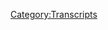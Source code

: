 {{DEFAULTSORT:
    #_TRANSCRIPT_0496:October 22-23, 2020
}}{{Transcript
    | title         = [[496: October 22-23, 2020]]
    | caption       = [https://knowledgefight.libsyn.com/496-october-22-23-2020 Listen to this episode on Libsyn]
    | episodeNumber = [[496: October 22-23, 2020|496]]
    | length        = 01:24:59
}}

{{MessageBox
    | header     = Warning: Bot Generated Content
    | text       = This transcript was automatically generated by transcription software and likely contains many mistakes and misattributions. Please check the audio for definitive quotes, attribution, and context.
    | image      = N3yvass4myg91.webp
    | imagewidth = 50px
    | id         = warning
}}

{{TranscriptBlock
    | name      = Unknown Speaker
    | timestamp = 00:00:00.000
    | text      = N-N-N-N-N-N-N-Knowledge Fight
}}

{{TranscriptBlock
    | name      = Unknown Speaker
    | timestamp = 00:00:12.880
    | text      = Damn Ed, Jordan, I am SWEATING
}}

{{TranscriptBlock
    | name      = Unknown Speaker
    | timestamp = 00:00:17.960
    | text      = knowledgefight.com, it's time to pray
}}

{{TranscriptBlock
    | name      = Unknown Speaker
    | timestamp = 00:00:21.120
    | text      = I have great respect for knowledge fight
}}

{{TranscriptBlock
    | name      = Unknown Speaker
    | timestamp = 00:00:23.760
    | text      = knowledge fight
}}

{{TranscriptBlock
    | name      = Unknown Speaker
    | timestamp = 00:00:24.800
    | text      = I'm sick of them posing as if they're the good guys
}}

{{TranscriptBlock
    | name      = Unknown Speaker
    | timestamp = 00:00:27.120
    | text      = saying we are the bad guys
}}

{{TranscriptBlock
    | name      = Unknown Speaker
    | timestamp = 00:00:28.719
    | text      = knowledge fight
}}

{{TranscriptBlock
    | name      = Unknown Speaker
    | timestamp = 00:00:29.839
    | text      = Dan and Jordan
}}

{{TranscriptBlock
    | name      = Unknown Speaker
    | timestamp = 00:00:31.160
    | text      = knowledge fight
}}

{{TranscriptBlock
    | name      = Unknown Speaker
    | timestamp = 00:00:32.560
    | text      = Rattle her, rattle her, rattle her
}}

{{TranscriptBlock
    | name      = Unknown Speaker
    | timestamp = 00:00:34.880
    | text      = Need more, need more money
}}

{{TranscriptBlock
    | name      = Unknown Speaker
    | timestamp = 00:00:36.560
    | text      = Rattle her, rattle her, rattle her
}}

{{TranscriptBlock
    | name      = Unknown Speaker
    | timestamp = 00:00:39.320
    | text      = Andy and Kansas
}}

{{TranscriptBlock
    | name      = Unknown Speaker
    | timestamp = 00:00:40.439
    | text      = Andy and community
}}

{{TranscriptBlock
    | name      = Unknown Speaker
    | timestamp = 00:00:42.439
    | text      = Stop it, Andy and Kansas
}}

{{TranscriptBlock
    | name      = Unknown Speaker
    | timestamp = 00:00:44.759
    | text      = Andy and Kansas
}}

{{TranscriptBlock
    | name      = Unknown Speaker
    | timestamp = 00:00:46.359
    | text      = It's time to pray
}}

{{TranscriptBlock
    | name      = Unknown Speaker
    | timestamp = 00:00:47.159
    | text      = Andy and Kansas you're on the air, thanks for holding
}}

{{TranscriptBlock
    | name      = Unknown Speaker
    | timestamp = 00:00:49.280
    | text      = Hello Alex, I'm a first-time caller, I'm a huge fan
}}

{{TranscriptBlock
    | name      = Unknown Speaker
    | timestamp = 00:00:51.820
    | text      = I love your work
}}

{{TranscriptBlock
    | name      = Unknown Speaker
    | timestamp = 00:00:52.920
    | text      = knowledgefight
}}

{{TranscriptBlock
    | name      = Unknown Speaker
    | timestamp = 00:00:54.119
    | text      = N-N-N-N-N-Knowledge Fight
}}

{{TranscriptBlock
    | name      = Unknown Speaker
    | timestamp = 00:00:57.439
    | text      = I love you.
}}

{{TranscriptBlock
    | name      = Unknown Speaker
    | timestamp = 00:00:59.439
    | text      = Hey everybody, welcome back to Knowledge Fight, I'm Dan.
}}

{{TranscriptBlock
    | name      = Unknown Speaker
    | timestamp = 00:01:01.439
    | text      = I'm Jordan.
}}

{{TranscriptBlock
    | name      = Unknown Speaker
    | timestamp = 00:01:02.439
    | text      = We're a couple dudes, like to sit around, drink novelty beverages, and talk a little
}}

{{TranscriptBlock
    | name      = Unknown Speaker
    | timestamp = 00:01:04.040
    | text      = bit about Alex Jones.
}}

{{TranscriptBlock
    | name      = Unknown Speaker
    | timestamp = 00:01:05.439
    | text      = Oh indeed we are, Dan.
}}

{{TranscriptBlock
    | name      = Unknown Speaker
    | timestamp = 00:01:06.439
    | text      = Jordan.
}}

{{TranscriptBlock
    | name      = Unknown Speaker
    | timestamp = 00:01:07.439
    | text      = Dan!
}}

{{TranscriptBlock
    | name      = Unknown Speaker
    | timestamp = 00:01:08.439
    | text      = Jordan!
}}

{{TranscriptBlock
    | name      = Unknown Speaker
    | timestamp = 00:01:09.439
    | text      = I have a quick question for you.
}}

{{TranscriptBlock
    | name      = Unknown Speaker
    | timestamp = 00:01:10.439
    | text      = What's up?
}}

{{TranscriptBlock
    | name      = Unknown Speaker
    | timestamp = 00:01:11.439
    | text      = What's your bright spot today?
}}

{{TranscriptBlock
    | name      = Unknown Speaker
    | timestamp = 00:01:12.439
    | text      = Well Jordan, today my bright spot is the fact that I was able to find a bright spot.
}}

{{TranscriptBlock
    | name      = Unknown Speaker
    | timestamp = 00:01:17.400
    | text      = Maybe a little meta.
}}

{{TranscriptBlock
    | name      = Unknown Speaker
    | timestamp = 00:01:18.400
    | text      = Man.
}}

{{TranscriptBlock
    | name      = Unknown Speaker
    | timestamp = 00:01:19.400
    | text      = I was struggling myself.
}}

{{TranscriptBlock
    | name      = Unknown Speaker
    | timestamp = 00:01:21.280
    | text      = Shit's bad.
}}

{{TranscriptBlock
    | name      = Unknown Speaker
    | timestamp = 00:01:22.280
    | text      = Yeah.
}}

{{TranscriptBlock
    | name      = Unknown Speaker
    | timestamp = 00:01:23.280
    | text      = I mean, maybe we felt there was some inevitability to it, but the Supreme Court confirmation
}}

{{TranscriptBlock
    | name      = Unknown Speaker
    | timestamp = 00:01:28.200
    | text      = of Barrett?
}}

{{TranscriptBlock
    | name      = Unknown Speaker
    | timestamp = 00:01:30.040
    | text      = Not good.
}}

{{TranscriptBlock
    | name      = Unknown Speaker
    | timestamp = 00:01:31.400
    | text      = The Supreme Court decision vis-a-vis voting?
}}

{{TranscriptBlock
    | name      = Unknown Speaker
    | timestamp = 00:01:36.040
    | text      = Not good.
}}

{{TranscriptBlock
    | name      = Unknown Speaker
    | timestamp = 00:01:37.040
    | text      = No.
}}

{{TranscriptBlock
    | name      = Unknown Speaker
    | timestamp = 00:01:38.040
    | text      = No.
}}

{{TranscriptBlock
    | name      = Unknown Speaker
    | timestamp = 00:01:39.040
    | text      = No.
}}

{{TranscriptBlock
    | name      = Unknown Speaker
    | timestamp = 00:01:40.040
    | text      = Unfolding situation in Philadelphia?
}}

{{TranscriptBlock
    | name      = Unknown Speaker
    | timestamp = 00:01:41.040
    | text      = Not good.
}}

{{TranscriptBlock
    | name      = Unknown Speaker
    | timestamp = 00:01:42.040
    | text      = No.
}}

{{TranscriptBlock
    | name      = Unknown Speaker
    | timestamp = 00:01:43.040
    | text      = No.
}}

{{TranscriptBlock
    | name      = Unknown Speaker
    | timestamp = 00:01:44.040
    | text      = Just a lot of dark storm clouds hang overhead, and it's tough.
}}

{{TranscriptBlock
    | name      = Unknown Speaker
    | timestamp = 00:01:49.140
    | text      = And you know, I think sometimes you think about these bright spots and coming into an
}}

{{TranscriptBlock
    | name      = Unknown Speaker
    | timestamp = 00:01:54.319
    | text      = episode and you kind of think of like, well, I'd like it to be proportional to the dark
}}

{{TranscriptBlock
    | name      = Unknown Speaker
    | timestamp = 00:01:58.959
    | text      = spots.
}}

{{TranscriptBlock
    | name      = Unknown Speaker
    | timestamp = 00:01:59.959
    | text      = Yeah.
}}

{{TranscriptBlock
    | name      = Unknown Speaker
    | timestamp = 00:02:00.959
    | text      = And it's not.
}}

{{TranscriptBlock
    | name      = Unknown Speaker
    | timestamp = 00:02:01.959
    | text      = No.
}}

{{TranscriptBlock
    | name      = Unknown Speaker
    | timestamp = 00:02:02.959
    | text      = And sometimes you just have to recognize that this is about celebrating little things that
}}

{{TranscriptBlock
    | name      = Unknown Speaker
    | timestamp = 00:02:06.219
    | text      = maybe are not good enough to make you feel good, but.
}}

{{TranscriptBlock
    | name      = Unknown Speaker
    | timestamp = 00:02:09.560
    | text      = The reason we started the bright spot?
}}

{{TranscriptBlock
    | name      = Unknown Speaker
    | timestamp = 00:02:11.740
    | text      = Celebrating little things in the face of like Marish hellscapes.
}}

{{TranscriptBlock
    | name      = Unknown Speaker
    | timestamp = 00:02:15.080
    | text      = And it's that theme.
}}

{{TranscriptBlock
    | name      = Unknown Speaker
    | timestamp = 00:02:17.080
    | text      = I've not grown any root vegetables in my gardening.
}}

{{TranscriptBlock
    | name      = Unknown Speaker
    | timestamp = 00:02:23.400
    | text      = I've had no experience with it at all.
}}

{{TranscriptBlock
    | name      = Unknown Speaker
    | timestamp = 00:02:26.000
    | text      = Sure.
}}

{{TranscriptBlock
    | name      = Unknown Speaker
    | timestamp = 00:02:27.000
    | text      = But I just put some cloves of garlic underground, under some dirt, and I was like, this isn't
}}

{{TranscriptBlock
    | name      = Unknown Speaker
    | timestamp = 00:02:32.199
    | text      = going to work.
}}

{{TranscriptBlock
    | name      = Unknown Speaker
    | timestamp = 00:02:34.120
    | text      = But yesterday, my bag of garlic, if you look in there.
}}

{{TranscriptBlock
    | name      = Unknown Speaker
    | timestamp = 00:02:37.120
    | text      = Oh shit, there's a little leaf.
}}

{{TranscriptBlock
    | name      = Unknown Speaker
    | timestamp = 00:02:38.879
    | text      = Yeah, there's two little buds growing out of the soil.
}}

{{TranscriptBlock
    | name      = Unknown Speaker
    | timestamp = 00:02:41.680
    | text      = I had really given up on it.
}}

{{TranscriptBlock
    | name      = Unknown Speaker
    | timestamp = 00:02:43.080
    | text      = I thought like, this isn't going to work out.
}}

{{TranscriptBlock
    | name      = Unknown Speaker
    | timestamp = 00:02:45.159
    | text      = I did this wrong.
}}

{{TranscriptBlock
    | name      = Unknown Speaker
    | timestamp = 00:02:46.879
    | text      = But then little protruding stems coming out of the ground.
}}

{{TranscriptBlock
    | name      = Unknown Speaker
    | timestamp = 00:02:51.539
    | text      = So I've got garlic cloves growing.
}}

{{TranscriptBlock
    | name      = Unknown Speaker
    | timestamp = 00:02:53.960
    | text      = That's a metaphor for hope.
}}

{{TranscriptBlock
    | name      = Unknown Speaker
    | timestamp = 00:02:55.599
    | text      = That's what that is.
}}

{{TranscriptBlock
    | name      = Unknown Speaker
    | timestamp = 00:02:56.599
    | text      = It gave me a little bit of hope.
}}

{{TranscriptBlock
    | name      = Unknown Speaker
    | timestamp = 00:02:58.280
    | text      = And you know, my next crop of peas is coming along well, so I can take solace in some of
}}

{{TranscriptBlock
    | name      = Unknown Speaker
    | timestamp = 00:03:03.680
    | text      = that.
}}

{{TranscriptBlock
    | name      = Unknown Speaker
    | timestamp = 00:03:04.680
    | text      = Lessons have been learned.
}}

{{TranscriptBlock
    | name      = Unknown Speaker
    | timestamp = 00:03:06.280
    | text      = Some hope spots coming out of the roots.
}}

{{TranscriptBlock
    | name      = Unknown Speaker
    | timestamp = 00:03:11.560
    | text      = That's all I got.
}}

{{TranscriptBlock
    | name      = Unknown Speaker
    | timestamp = 00:03:12.560
    | text      = Yeah.
}}

{{TranscriptBlock
    | name      = Unknown Speaker
    | timestamp = 00:03:13.560
    | text      = How about you?
}}

{{TranscriptBlock
    | name      = Unknown Speaker
    | timestamp = 00:03:14.560
    | text      = Well, I'm in that same boat.
}}

{{TranscriptBlock
    | name      = Unknown Speaker
    | timestamp = 00:03:17.280
    | text      = I'll tell you my bright spot, not proportional to the darkness.
}}

{{TranscriptBlock
    | name      = Unknown Speaker
    | timestamp = 00:03:22.120
    | text      = We've gotten really good at cooking one recipe.
}}

{{TranscriptBlock
    | name      = Unknown Speaker
    | timestamp = 00:03:25.400
    | text      = Let me guess.
}}

{{TranscriptBlock
    | name      = Unknown Speaker
    | timestamp = 00:03:26.400
    | text      = What is it?
}}

{{TranscriptBlock
    | name      = Unknown Speaker
    | timestamp = 00:03:27.400
    | text      = Something to do with potatoes.
}}

{{TranscriptBlock
    | name      = Unknown Speaker
    | timestamp = 00:03:28.400
    | text      = Well, yes, I make potatoes very well.
}}

{{TranscriptBlock
    | name      = Unknown Speaker
    | timestamp = 00:03:31.240
    | text      = You make very good potatoes.
}}

{{TranscriptBlock
    | name      = Unknown Speaker
    | timestamp = 00:03:32.240
    | text      = I make very good potatoes.
}}

{{TranscriptBlock
    | name      = Unknown Speaker
    | timestamp = 00:03:33.240
    | text      = Different applications, too.
}}

{{TranscriptBlock
    | name      = Unknown Speaker
    | timestamp = 00:03:34.240
    | text      = Oh, yeah.
}}

{{TranscriptBlock
    | name      = Unknown Speaker
    | timestamp = 00:03:35.240
    | text      = Some broiled, some mashed.
}}

{{TranscriptBlock
    | name      = Unknown Speaker
    | timestamp = 00:03:36.240
    | text      = I like a little roast, I like a mash, I like a broil, I like a fry, you do it all well.
}}

{{TranscriptBlock
    | name      = Unknown Speaker
    | timestamp = 00:03:42.560
    | text      = Yeah, we've got these pork chops and baby broccolis, so we can cook everything.
}}

{{TranscriptBlock
    | name      = Unknown Speaker
    | timestamp = 00:03:48.879
    | text      = Have you ever successfully cooked everything so that it ended exactly the same time?
}}

{{TranscriptBlock
    | name      = Unknown Speaker
    | timestamp = 00:03:53.800
    | text      = No.
}}

{{TranscriptBlock
    | name      = Unknown Speaker
    | timestamp = 00:03:54.800
    | text      = Right?
}}

{{TranscriptBlock
    | name      = Unknown Speaker
    | timestamp = 00:03:55.800
    | text      = I'm not sure.
}}

{{TranscriptBlock
    | name      = Unknown Speaker
    | timestamp = 00:03:56.800
    | text      = This takes 40 minutes, and this takes 20 minutes, and this takes 10 minutes, so if you do it
}}

{{TranscriptBlock
    | name      = Unknown Speaker
    | timestamp = 00:04:00.620
    | text      = all at the same time-
}}

{{TranscriptBlock
    | name      = Unknown Speaker
    | timestamp = 00:04:01.620
    | text      = I can conceive of it in my head, but no, I don't think I've ever done that.
}}

{{TranscriptBlock
    | name      = Unknown Speaker
    | timestamp = 00:04:04.800
    | text      = We've gotten that down pat, so that this meal that, when we started cooking, used to take
}}

{{TranscriptBlock
    | name      = Unknown Speaker
    | timestamp = 00:04:09.439
    | text      = like three hours to prep and all that stuff, get it all done in one hour, eat, it's fantastic,
}}

{{TranscriptBlock
    | name      = Unknown Speaker
    | timestamp = 00:04:15.219
    | text      = it's great, it's a good accomplishment to have.
}}

{{TranscriptBlock
    | name      = Unknown Speaker
    | timestamp = 00:04:18.720
    | text      = Yeah, we've worked out the workflow, the system.
}}

{{TranscriptBlock
    | name      = Unknown Speaker
    | timestamp = 00:04:21.079
    | text      = Yeah!
}}

{{TranscriptBlock
    | name      = Unknown Speaker
    | timestamp = 00:04:22.079
    | text      = That's great.
}}

{{TranscriptBlock
    | name      = Unknown Speaker
    | timestamp = 00:04:23.079
    | text      = Team up, we both back and forth.
}}

{{TranscriptBlock
    | name      = Unknown Speaker
    | timestamp = 00:04:24.079
    | text      = I'm happy for you.
}}

{{TranscriptBlock
    | name      = Unknown Speaker
    | timestamp = 00:04:25.079
    | text      = It's great.
}}

{{TranscriptBlock
    | name      = Unknown Speaker
    | timestamp = 00:04:26.079
    | text      = Hey, that's great.
}}

{{TranscriptBlock
    | name      = Unknown Speaker
    | timestamp = 00:04:27.079
    | text      = We like to yell behind like they do in Chopped.
}}

{{TranscriptBlock
    | name      = Unknown Speaker
    | timestamp = 00:04:28.079
    | text      = Uh-huh.
}}

{{TranscriptBlock
    | name      = Unknown Speaker
    | timestamp = 00:04:29.079
    | text      = We yell behind all the time.
}}

{{TranscriptBlock
    | name      = Unknown Speaker
    | timestamp = 00:04:30.079
    | text      = Behind!
}}

{{TranscriptBlock
    | name      = Unknown Speaker
    | timestamp = 00:04:31.079
    | text      = Hot!
}}

{{TranscriptBlock
    | name      = Unknown Speaker
    | timestamp = 00:04:32.079
    | text      = Yeah, exactly.
}}

{{TranscriptBlock
    | name      = Unknown Speaker
    | timestamp = 00:04:33.079
    | text      = Coming through, hot!
}}

{{TranscriptBlock
    | name      = Unknown Speaker
    | timestamp = 00:04:34.079
    | text      = Coming through!
}}

{{TranscriptBlock
    | name      = Unknown Speaker
    | timestamp = 00:04:35.079
    | text      = Every time.
}}

{{TranscriptBlock
    | name      = Unknown Speaker
    | timestamp = 00:04:36.079
    | text      = That's awesome.
}}

{{TranscriptBlock
    | name      = Unknown Speaker
    | timestamp = 00:04:37.079
    | text      = Well, Jordan, what's not so awesome-
}}

{{TranscriptBlock
    | name      = Unknown Speaker
    | timestamp = 00:04:38.079
    | text      = What's that?
}}

{{TranscriptBlock
    | name      = Unknown Speaker
    | timestamp = 00:04:39.079
    | text      = Oh boy.
}}

{{TranscriptBlock
    | name      = Unknown Speaker
    | timestamp = 00:04:40.079
    | text      = Check him in!
}}

{{TranscriptBlock
    | name      = Unknown Speaker
    | timestamp = 00:04:41.079
    | text      = Oh, boy.
}}

{{TranscriptBlock
    | name      = Unknown Speaker
    | timestamp = 00:04:42.279
    | text      = And so we got October 22nd to 23rd, 2020, I'm dead, this is 2020.
}}

{{TranscriptBlock
    | name      = Unknown Speaker
    | timestamp = 00:04:46.720
    | text      = Oh, goddamn.
}}

{{TranscriptBlock
    | name      = Unknown Speaker
    | timestamp = 00:04:47.720
    | text      = I deemed, I started watching Sunday's episode, so this is Thursday and Friday of last week.
}}

{{TranscriptBlock
    | name      = Unknown Speaker
    | timestamp = 00:04:51.959
    | text      = Sure, sure.
}}

{{TranscriptBlock
    | name      = Unknown Speaker
    | timestamp = 00:04:52.959
    | text      = I watched a bit of Sunday and I just got really bored.
}}

{{TranscriptBlock
    | name      = Unknown Speaker
    | timestamp = 00:04:55.279
    | text      = Monday, Owen Schroyer hosted.
}}

{{TranscriptBlock
    | name      = Unknown Speaker
    | timestamp = 00:04:58.040
    | text      = Today we're recording this, it's Tuesday and Alex was back in studio, but there's just
}}

{{TranscriptBlock
    | name      = Unknown Speaker
    | timestamp = 00:05:02.240
    | text      = not enough time to get that out for a Wednesday episode.
}}

{{TranscriptBlock
    | name      = Unknown Speaker
    | timestamp = 00:05:05.319
    | text      = and then, as if the world wasn't trying to screw with me enough,
}}

{{TranscriptBlock
    | name      = Unknown Speaker
    | timestamp = 00:05:09.240
    | text      = right before we started recording, Alex, his new episode on Rogan dropped.
}}

{{TranscriptBlock
    | name      = Unknown Speaker
    | timestamp = 00:05:14.399
    | text      = Yeah, literally right before we started recording.
}}

{{TranscriptBlock
    | name      = Unknown Speaker
    | timestamp = 00:05:16.800
    | text      = I got a tweet like a half hour ago.
}}

{{TranscriptBlock
    | name      = Unknown Speaker
    | timestamp = 00:05:20.639
    | text      = Yep.
}}

{{TranscriptBlock
    | name      = Unknown Speaker
    | timestamp = 00:05:21.139
    | text      = Great.
}}

{{TranscriptBlock
    | name      = Unknown Speaker
    | timestamp = 00:05:21.639
    | text      = Great, guys.
}}

{{TranscriptBlock
    | name      = Unknown Speaker
    | timestamp = 00:05:22.639
    | text      = So we're gonna have a Friday episode this week.
}}

{{TranscriptBlock
    | name      = Unknown Speaker
    | timestamp = 00:05:24.079
    | text      = Motherfuckers.
}}

{{TranscriptBlock
    | name      = Unknown Speaker
    | timestamp = 00:05:25.639
    | text      = Congratulations, universe.
}}

{{TranscriptBlock
    | name      = Unknown Speaker
    | timestamp = 00:05:27.439
    | text      = You have got me to go back on my two-episode-a-week promise.
}}

{{TranscriptBlock
    | name      = Unknown Speaker
    | timestamp = 00:05:31.759
    | text      = We will normally still only have two episodes a week,
}}

{{TranscriptBlock
    | name      = Unknown Speaker
    | timestamp = 00:05:34.759
    | text      = but this is an emergency when there is a new Rogan episode.
}}

{{TranscriptBlock
    | name      = Unknown Speaker
    | timestamp = 00:05:37.480
    | text      = God damn it.
}}

{{TranscriptBlock
    | name      = Unknown Speaker
    | timestamp = 00:05:38.639
    | text      = I swear, he released it just now.
}}

{{TranscriptBlock
    | name      = Unknown Speaker
    | timestamp = 00:05:40.560
    | text      = I'm not saying it's because of us.
}}

{{TranscriptBlock
    | name      = Unknown Speaker
    | timestamp = 00:05:42.279
    | text      = Yeah.
}}

{{TranscriptBlock
    | name      = Unknown Speaker
    | timestamp = 00:05:42.759
    | text      = I'm not saying that they were deliberately thinking of us,
}}

{{TranscriptBlock
    | name      = Unknown Speaker
    | timestamp = 00:05:45.139
    | text      = but they fucking were, Dan.
}}

{{TranscriptBlock
    | name      = Unknown Speaker
    | timestamp = 00:05:46.519
    | text      = Yeah, no doubt about it.
}}

{{TranscriptBlock
    | name      = Unknown Speaker
    | timestamp = 00:05:47.600
    | text      = It spiked towards us directly.
}}

{{TranscriptBlock
    | name      = Unknown Speaker
    | timestamp = 00:05:49.279
    | text      = Rogan's trying to screw with my schedule.
}}

{{TranscriptBlock
    | name      = Unknown Speaker
    | timestamp = 00:05:51.560
    | text      = He's screwing with us.
}}

{{TranscriptBlock
    | name      = Unknown Speaker
    | timestamp = 00:05:52.560
    | text      = Yeah.
}}

{{TranscriptBlock
    | name      = Unknown Speaker
    | timestamp = 00:05:54.680
    | text      = So I have not actually had a chance to listen to that,
}}

{{TranscriptBlock
    | name      = Unknown Speaker
    | timestamp = 00:05:57.000
    | text      = but we will have that for Friday.
}}

{{TranscriptBlock
    | name      = Unknown Speaker
    | timestamp = 00:05:59.160
    | text      = It will be there.
}}

{{TranscriptBlock
    | name      = Unknown Speaker
    | timestamp = 00:06:00.000
    | text      = Very exciting.
}}

{{TranscriptBlock
    | name      = Unknown Speaker
    | timestamp = 00:06:01.720
    | text      = Is it?
}}

{{TranscriptBlock
    | name      = Unknown Speaker
    | timestamp = 00:06:02.240
    | text      = Yeah, definitely.
}}

{{TranscriptBlock
    | name      = Unknown Speaker
    | timestamp = 00:06:03.240
    | text      = OK.
}}

{{TranscriptBlock
    | name      = Unknown Speaker
    | timestamp = 00:06:04.240
    | text      = So before we get down to business on this October 22
}}

{{TranscriptBlock
    | name      = Unknown Speaker
    | timestamp = 00:06:06.480
    | text      = and 23 episode, let's take a moment to say thank you,
}}

{{TranscriptBlock
    | name      = Unknown Speaker
    | timestamp = 00:06:09.079
    | text      = Jordan, to some folks who have signed up
}}

{{TranscriptBlock
    | name      = Unknown Speaker
    | timestamp = 00:06:10.699
    | text      = and are supporting the show.
}}

{{TranscriptBlock
    | name      = Unknown Speaker
    | timestamp = 00:06:11.360
    | text      = Oh, that'd be a great idea.
}}

{{TranscriptBlock
    | name      = Unknown Speaker
    | timestamp = 00:06:12.480
    | text      = So first, Moose, thank you so much.
}}

{{TranscriptBlock
    | name      = Unknown Speaker
    | timestamp = 00:06:14.000
    | text      = You are now a policy wonk.
}}

{{TranscriptBlock
    | name      = Unknown Speaker
    | timestamp = 00:06:15.519
    | text      = I'm a policy wonk.
}}

{{TranscriptBlock
    | name      = Unknown Speaker
    | timestamp = 00:06:16.560
    | text      = Thanks, Moose.
}}

{{TranscriptBlock
    | name      = Unknown Speaker
    | timestamp = 00:06:17.439
    | text      = I don't know if you know this, but I
}}

{{TranscriptBlock
    | name      = Unknown Speaker
    | timestamp = 00:06:18.279
    | text      = used to work with a guy at Subway named Moose.
}}

{{TranscriptBlock
    | name      = Unknown Speaker
    | timestamp = 00:06:20.519
    | text      = Yeah?
}}

{{TranscriptBlock
    | name      = Unknown Speaker
    | timestamp = 00:06:21.000
    | text      = Yeah, he had just gotten out of prison.
}}

{{TranscriptBlock
    | name      = Unknown Speaker
    | timestamp = 00:06:22.800
    | text      = He called me baby boy.
}}

{{TranscriptBlock
    | name      = Unknown Speaker
    | timestamp = 00:06:24.639
    | text      = He was very uncomfortable.
}}

{{TranscriptBlock
    | name      = Unknown Speaker
    | timestamp = 00:06:25.680
    | text      = Oh, that's nice of you.
}}

{{TranscriptBlock
    | name      = Unknown Speaker
    | timestamp = 00:06:26.240
    | text      = Very nice guy, though.
}}

{{TranscriptBlock
    | name      = Unknown Speaker
    | timestamp = 00:06:27.040
    | text      = Oh, good.
}}

{{TranscriptBlock
    | name      = Unknown Speaker
    | timestamp = 00:06:27.519
    | text      = Cool dude.
}}

{{TranscriptBlock
    | name      = Unknown Speaker
    | timestamp = 00:06:28.000
    | text      = Everybody named Moose is usually pretty nice.
}}

{{TranscriptBlock
    | name      = Unknown Speaker
    | timestamp = 00:06:29.839
    | text      = Yeah, Moose.
}}

{{TranscriptBlock
    | name      = Unknown Speaker
    | timestamp = 00:06:30.339
    | text      = Unless they're in like a Back to the Revenge of the Nerds
}}

{{TranscriptBlock
    | name      = Unknown Speaker
    | timestamp = 00:06:32.560
    | text      = movie, something like that.
}}

{{TranscriptBlock
    | name      = Unknown Speaker
    | timestamp = 00:06:33.839
    | text      = Yeah.
}}

{{TranscriptBlock
    | name      = Unknown Speaker
    | timestamp = 00:06:34.540
    | text      = Next, Panhandle ANTIFA Admiral Todd, thank you so much.
}}

{{TranscriptBlock
    | name      = Unknown Speaker
    | timestamp = 00:06:38.199
    | text      = You are now a policy wonk.
}}

{{TranscriptBlock
    | name      = Unknown Speaker
    | timestamp = 00:06:39.399
    | text      = I'm a policy wonk.
}}

{{TranscriptBlock
    | name      = Unknown Speaker
    | timestamp = 00:06:40.579
    | text      = Thank you very much.
}}

{{TranscriptBlock
    | name      = Unknown Speaker
    | timestamp = 00:06:41.939
    | text      = Pat?
}}

{{TranscriptBlock
    | name      = Unknown Speaker
    | timestamp = 00:06:42.660
    | text      = Sure.
}}

{{TranscriptBlock
    | name      = Unknown Speaker
    | timestamp = 00:06:43.040
    | text      = Yeah.
}}

{{TranscriptBlock
    | name      = Unknown Speaker
    | timestamp = 00:06:43.399
    | text      = Next, Kevin M., thank you so much you are now a policy wonk.
}}

{{TranscriptBlock
    | name      = Unknown Speaker
    | timestamp = 00:06:46.120
    | text      = I'm a policy wonk.
}}

{{TranscriptBlock
    | name      = Unknown Speaker
    | timestamp = 00:06:47.120
    | text      = Thanks, Kevin.
}}

{{TranscriptBlock
    | name      = Unknown Speaker
    | timestamp = 00:06:47.779
    | text      = Thank you.
}}

{{TranscriptBlock
    | name      = Unknown Speaker
    | timestamp = 00:06:48.279
    | text      = Next, Eyes on the Inside, thank you so much.
}}

{{TranscriptBlock
    | name      = Unknown Speaker
    | timestamp = 00:06:50.399
    | text      = You're now a policy wonk.
}}

{{TranscriptBlock
    | name      = Unknown Speaker
    | timestamp = 00:06:51.959
    | text      = I'm a policy wonk.
}}

{{TranscriptBlock
    | name      = Unknown Speaker
    | timestamp = 00:06:52.920
    | text      = Thank you very much, Eyes on the Inside.
}}

{{TranscriptBlock
    | name      = Unknown Speaker
    | timestamp = 00:06:54.720
    | text      = Thank you.
}}

{{TranscriptBlock
    | name      = Unknown Speaker
    | timestamp = 00:06:55.259
    | text      = Next, great name, Daniel Hobson.
}}

{{TranscriptBlock
    | name      = Unknown Speaker
    | timestamp = 00:06:57.220
    | text      = Thank you so much.
}}

{{TranscriptBlock
    | name      = Unknown Speaker
    | timestamp = 00:06:58.040
    | text      = You are now a policy wonk.
}}

{{TranscriptBlock
    | name      = Unknown Speaker
    | timestamp = 00:06:59.399
    | text      = I'm a policy wonk.
}}

{{TranscriptBlock
    | name      = Unknown Speaker
    | timestamp = 00:07:00.439
    | text      = Thanks, Daniel.
}}

{{TranscriptBlock
    | name      = Unknown Speaker
    | timestamp = 00:07:01.160
    | text      = Thank you.
}}

{{TranscriptBlock
    | name      = Unknown Speaker
    | timestamp = 00:07:01.800
    | text      = Next, oh, another great name.
}}

{{TranscriptBlock
    | name      = Unknown Speaker
    | timestamp = 00:07:03.779
    | text      = This is a fun last name situation.
}}

{{TranscriptBlock
    | name      = Unknown Speaker
    | timestamp = 00:07:07.079
    | text      = Okay.
}}

{{TranscriptBlock
    | name      = Unknown Speaker
    | timestamp = 00:07:07.579
    | text      = I decided that I was going to give it a try.
}}

{{TranscriptBlock
    | name      = Unknown Speaker
    | timestamp = 00:07:11.079
    | text      = They told me that I could say their last name,
}}

{{TranscriptBlock
    | name      = Unknown Speaker
    | timestamp = 00:07:13.680
    | text      = but actually requested that I do.
}}

{{TranscriptBlock
    | name      = Unknown Speaker
    | timestamp = 00:07:15.279
    | text      = Alright, okay. You give it a shot.
}}

{{TranscriptBlock
    | name      = Unknown Speaker
    | timestamp = 00:07:16.480
    | text      = I did look up how to pronounce it,
}}

{{TranscriptBlock
    | name      = Unknown Speaker
    | timestamp = 00:07:18.980
    | text      = so I can actually give you what I thought it was,
}}

{{TranscriptBlock
    | name      = Unknown Speaker
    | timestamp = 00:07:21.680
    | text      = and then what it actually is.
}}

{{TranscriptBlock
    | name      = Unknown Speaker
    | timestamp = 00:07:23.480
    | text      = Okay, okay.
}}

{{TranscriptBlock
    | name      = Unknown Speaker
    | timestamp = 00:07:23.980
    | text      = This is Daniel Gwadze.
}}

{{TranscriptBlock
    | name      = Unknown Speaker
    | timestamp = 00:07:26.079
    | text      = Gwadze?
}}

{{TranscriptBlock
    | name      = Unknown Speaker
    | timestamp = 00:07:27.779
    | text      = Yep, but it's actually Gwadge.
}}

{{TranscriptBlock
    | name      = Unknown Speaker
    | timestamp = 00:07:30.180
    | text      = Oh, DJ?
}}

{{TranscriptBlock
    | name      = Unknown Speaker
    | timestamp = 00:07:31.980
    | text      = What?
}}

{{TranscriptBlock
    | name      = Unknown Speaker
    | timestamp = 00:07:32.879
    | text      = There's a lot of Zs.
}}

{{TranscriptBlock
    | name      = Unknown Speaker
    | timestamp = 00:07:34.379
    | text      = There's a lot of Zs?
}}

{{TranscriptBlock
    | name      = Unknown Speaker
    | timestamp = 00:07:35.180
    | text      = Yeah, it's a name with a lot of Zs.
}}

{{TranscriptBlock
    | name      = Unknown Speaker
    | timestamp = 00:07:37.680
    | text      = Okay, cool.
}}

{{TranscriptBlock
    | name      = Unknown Speaker
    | timestamp = 00:07:38.379
    | text      = Maybe one vowel?
}}

{{TranscriptBlock
    | name      = Unknown Speaker
    | timestamp = 00:07:40.279
    | text      = Do you think Ws are vowels?
}}

{{TranscriptBlock
    | name      = Unknown Speaker
    | timestamp = 00:07:42.379
    | text      = Uh, no.
}}

{{TranscriptBlock
    | name      = Unknown Speaker
    | timestamp = 00:07:44.180
    | text      = It's not even a sometimes...
}}

{{TranscriptBlock
    | name      = Unknown Speaker
    | timestamp = 00:07:46.779
    | text      = I think it is.
}}

{{TranscriptBlock
    | name      = Unknown Speaker
    | timestamp = 00:07:48.079
    | text      = I think it is.
}}

{{TranscriptBlock
    | name      = Unknown Speaker
    | timestamp = 00:07:49.079
    | text      = I've gotten into arguments about this.
}}

{{TranscriptBlock
    | name      = Unknown Speaker
    | timestamp = 00:07:50.879
    | text      = A, E, I, O, U, sometimes Y and W.
}}

{{TranscriptBlock
    | name      = Unknown Speaker
    | timestamp = 00:07:54.180
    | text      = Who says sometimes Y and W?
}}

{{TranscriptBlock
    | name      = Unknown Speaker
    | timestamp = 00:07:55.980
    | text      = What about the word CWM?
}}

{{TranscriptBlock
    | name      = Unknown Speaker
    | timestamp = 00:07:58.279
    | text      = What about the word CWM?
}}

{{TranscriptBlock
    | name      = Unknown Speaker
    | timestamp = 00:08:00.180
    | text      = The W functions as a vowel,
}}

{{TranscriptBlock
    | name      = Unknown Speaker
    | timestamp = 00:08:01.980
    | text      = it means a hill.
}}

{{TranscriptBlock
    | name      = Unknown Speaker
    | timestamp = 00:08:06.379
    | text      = Anyway, thank you, Daniel Gwadze.
}}

{{TranscriptBlock
    | name      = Unknown Speaker
    | timestamp = 00:08:08.079
    | text      = We appreciate it.
}}

{{TranscriptBlock
    | name      = Unknown Speaker
    | timestamp = 00:08:08.680
    | text      = You're now a policy wonk.
}}

{{TranscriptBlock
    | name      = Unknown Speaker
    | timestamp = 00:08:09.980
    | text      = I'm a policy wonk.
}}

{{TranscriptBlock
    | name      = Unknown Speaker
    | timestamp = 00:08:11.279
    | text      = Thank you very much.
}}

{{TranscriptBlock
    | name      = Unknown Speaker
    | timestamp = 00:08:12.180
    | text      = And finally, I'd like to say thank you to some folks
}}

{{TranscriptBlock
    | name      = Unknown Speaker
    | timestamp = 00:08:14.079
    | text      = who donated on elevated level.
}}

{{TranscriptBlock
    | name      = Unknown Speaker
    | timestamp = 00:08:15.680
    | text      = We appreciate that very much.
}}

{{TranscriptBlock
    | name      = Unknown Speaker
    | timestamp = 00:08:16.680
    | text      = So first, the Bonsai Wolves.
}}

{{TranscriptBlock
    | name      = Unknown Speaker
    | timestamp = 00:08:18.980
    | text      = Thank you so much.
}}

{{TranscriptBlock
    | name      = Unknown Speaker
    | timestamp = 00:08:19.579
    | text      = You are now a technocrat.
}}

{{TranscriptBlock
    | name      = Unknown Speaker
    | timestamp = 00:08:20.879
    | text      = Next, Mr. Andy YU Jeep.
}}

{{TranscriptBlock
    | name      = Unknown Speaker
    | timestamp = 00:08:23.579
    | text      = Thank you so much.
}}

{{TranscriptBlock
    | name      = Unknown Speaker
    | timestamp = 00:08:24.279
    | text      = You are now a technocrat.
}}

{{TranscriptBlock
    | name      = Unknown Speaker
    | timestamp = 00:08:25.680
    | text      = And Greg L, AKA Brother Darkness.
}}

{{TranscriptBlock
    | name      = Unknown Speaker
    | timestamp = 00:08:28.680
    | text      = Thank you so much.
}}

{{TranscriptBlock
    | name      = Unknown Speaker
    | timestamp = 00:08:29.379
    | text      = You are now a technocrat.
}}

{{TranscriptBlock
    | name      = Unknown Speaker
    | timestamp = 00:08:30.980
    | text      = I'm a policy wonk.
}}

{{TranscriptBlock
    | name      = Unknown Speaker
    | timestamp = 00:08:32.279
    | text      = Crikey mate, that's fantastic.
}}

{{TranscriptBlock
    | name      = Unknown Speaker
    | timestamp = 00:08:33.980
    | text      = Have yourself a brew.
}}

{{TranscriptBlock
    | name      = Unknown Speaker
    | timestamp = 00:08:35.279
    | text      = How's your 401k doing, bro?
}}

{{TranscriptBlock
    | name      = Unknown Speaker
    | timestamp = 00:08:36.779
    | text      = All right, we got to go full tilt boogie on this Watson,
}}

{{TranscriptBlock
    | name      = Unknown Speaker
    | timestamp = 00:08:38.980
    | text      = all right?
}}

{{TranscriptBlock
    | name      = Unknown Speaker
    | timestamp = 00:08:39.580
    | text      = Let's just get down to business.
}}

{{TranscriptBlock
    | name      = Unknown Speaker
    | timestamp = 00:08:40.779
    | text      = We ain't making that money off that heroin.
}}

{{TranscriptBlock
    | name      = Unknown Speaker
    | timestamp = 00:08:42.879
    | text      = Why you pimps so good?
}}

{{TranscriptBlock
    | name      = Unknown Speaker
    | timestamp = 00:08:44.580
    | text      = My neck is freakishly large.
}}

{{TranscriptBlock
    | name      = Unknown Speaker
    | timestamp = 00:08:46.580
    | text      = I declare info war on you.
}}

{{TranscriptBlock
    | name      = Unknown Speaker
    | timestamp = 00:08:49.179
    | text      = Thank you so much, Bonsai Wolves.
}}

{{TranscriptBlock
    | name      = Unknown Speaker
    | timestamp = 00:08:50.480
    | text      = Thank you so much, Mr. Andy YU Jeep.
}}

{{TranscriptBlock
    | name      = Unknown Speaker
    | timestamp = 00:08:52.480
    | text      = And thank you so much, Greg L, AKA Brother Darkness.
}}

{{TranscriptBlock
    | name      = Unknown Speaker
    | timestamp = 00:08:55.580
    | text      = Yes, thank you to all of you.
}}

{{TranscriptBlock
    | name      = Unknown Speaker
    | timestamp = 00:08:57.279
    | text      = I want to just bring this up.
}}

{{TranscriptBlock
    | name      = Unknown Speaker
    | timestamp = 00:09:00.679
    | text      = Sure.
}}

{{TranscriptBlock
    | name      = Unknown Speaker
    | timestamp = 00:09:01.179
    | text      = I think that there might be a Mandela effect kind of thing
}}

{{TranscriptBlock
    | name      = Unknown Speaker
    | timestamp = 00:09:03.879
    | text      = going on.
}}

{{TranscriptBlock
    | name      = Unknown Speaker
    | timestamp = 00:09:04.379
    | text      = With your W, sometimes W stuff?
}}

{{TranscriptBlock
    | name      = Unknown Speaker
    | timestamp = 00:09:06.580
    | text      = I've gotten into conversations with people about this.
}}

{{TranscriptBlock
    | name      = Unknown Speaker
    | timestamp = 00:09:09.580
    | text      = And some people remember that rhyme as being E-I-O-U,
}}

{{TranscriptBlock
    | name      = Unknown Speaker
    | timestamp = 00:09:15.279
    | text      = sometimes Y and W. And some people just
}}

{{TranscriptBlock
    | name      = Unknown Speaker
    | timestamp = 00:09:17.679
    | text      = think it's sometimes Y. I don't know what is reality anymore.
}}

{{TranscriptBlock
    | name      = Unknown Speaker
    | timestamp = 00:09:22.879
    | text      = And I'm not looking forward to there being
}}

{{TranscriptBlock
    | name      = Unknown Speaker
    | timestamp = 00:09:25.279
    | text      = an argument among listeners.
}}

{{TranscriptBlock
    | name      = Unknown Speaker
    | timestamp = 00:09:26.679
    | text      = There's no argument.
}}

{{TranscriptBlock
    | name      = Unknown Speaker
    | timestamp = 00:09:27.779
    | text      = There's no need for it.
}}

{{TranscriptBlock
    | name      = Unknown Speaker
    | timestamp = 00:09:29.179
    | text      = We've got real problems.
}}

{{TranscriptBlock
    | name      = Unknown Speaker
    | timestamp = 00:09:30.279
    | text      = W's are sometimes vowels.
}}

{{TranscriptBlock
    | name      = Unknown Speaker
    | timestamp = 00:09:32.779
    | text      = Let's just let it go.
}}

{{TranscriptBlock
    | name      = Unknown Speaker
    | timestamp = 00:09:33.879
    | text      = Yes.
}}

{{TranscriptBlock
    | name      = Unknown Speaker
    | timestamp = 00:09:34.379
    | text      = There's no reason for it.
}}

{{TranscriptBlock
    | name      = Unknown Speaker
    | timestamp = 00:09:35.379
    | text      = Sure.
}}

{{TranscriptBlock
    | name      = Unknown Speaker
    | timestamp = 00:09:35.879
    | text      = If U is a vowel, then double that is two vowels, man.
}}

{{TranscriptBlock
    | name      = Unknown Speaker
    | timestamp = 00:09:38.879
    | text      = Exactly.
}}

{{TranscriptBlock
    | name      = Unknown Speaker
    | timestamp = 00:09:39.379
    | text      = That's the only thing that makes sense to me.
}}

{{TranscriptBlock
    | name      = Unknown Speaker
    | timestamp = 00:09:40.779
    | text      = You know what?
}}

{{TranscriptBlock
    | name      = Unknown Speaker
    | timestamp = 00:09:41.279
    | text      = P's are vowels sometimes.
}}

{{TranscriptBlock
    | name      = Unknown Speaker
    | timestamp = 00:09:42.480
    | text      = Why not?
}}

{{TranscriptBlock
    | name      = Unknown Speaker
    | timestamp = 00:09:43.279
    | text      = Yes.
}}

{{TranscriptBlock
    | name      = Unknown Speaker
    | timestamp = 00:09:44.080
    | text      = Rules out the window.
}}

{{TranscriptBlock
    | name      = Unknown Speaker
    | timestamp = 00:09:46.580
    | text      = And Raven is a verb.
}}

{{TranscriptBlock
    | name      = Unknown Speaker
    | timestamp = 00:09:47.980
    | text      = Yes.
}}

{{TranscriptBlock
    | name      = Unknown Speaker
    | timestamp = 00:09:48.480
    | text      = So Jordan, before we get to today's episode,
}}

{{TranscriptBlock
    | name      = Unknown Speaker
    | timestamp = 00:09:50.580
    | text      = I wanted to take a little moment to open up the mailbag.
}}

{{TranscriptBlock
    | name      = Unknown Speaker
    | timestamp = 00:09:52.879
    | text      = Z.
}}

{{TranscriptBlock
    | name      = Unknown Speaker
    | timestamp = 00:09:53.779
    | text      = Yep.
}}

{{TranscriptBlock
    | name      = Unknown Speaker
    | timestamp = 00:09:54.179
    | text      = All right.
}}

{{TranscriptBlock
    | name      = Unknown Speaker
    | timestamp = 00:09:55.080
    | text      = Because I got a nice thing here from Mariam, listener Mariam.
}}

{{TranscriptBlock
    | name      = Unknown Speaker
    | timestamp = 00:09:59.879
    | text      = Sent us this cool needle felted raptor princess.
}}

{{TranscriptBlock
    | name      = Unknown Speaker
    | timestamp = 00:10:07.080
    | text      = Oh, it looks like it's a raptor princess.
}}

{{TranscriptBlock
    | name      = Unknown Speaker
    | timestamp = 00:10:08.580
    | text      = All right.
}}

{{TranscriptBlock
    | name      = Unknown Speaker
    | timestamp = 00:10:09.080
    | text      = I did not quite know what to call the design of it.
}}

{{TranscriptBlock
    | name      = Unknown Speaker
    | timestamp = 00:10:12.279
    | text      = This figuer.
}}

{{TranscriptBlock
    | name      = Unknown Speaker
    | timestamp = 00:10:14.179
    | text      = But it's very cute.
}}

{{TranscriptBlock
    | name      = Unknown Speaker
    | timestamp = 00:10:15.980
    | text      = It's very cute.
}}

{{TranscriptBlock
    | name      = Unknown Speaker
    | timestamp = 00:10:17.179
    | text      = So Mariam sent this to me because I needle
}}

{{TranscriptBlock
    | name      = Unknown Speaker
    | timestamp = 00:10:21.980
    | text      = felted this little raptor princess
}}

{{TranscriptBlock
    | name      = Unknown Speaker
    | timestamp = 00:10:23.480
    | text      = at the beginning of this long, lonely, weird ass year.
}}

{{TranscriptBlock
    | name      = Unknown Speaker
    | timestamp = 00:10:26.179
    | text      = She's been gracing us with her benevolence,
}}

{{TranscriptBlock
    | name      = Unknown Speaker
    | timestamp = 00:10:27.980
    | text      = but she belongs with you.
}}

{{TranscriptBlock
    | name      = Unknown Speaker
    | timestamp = 00:10:29.580
    | text      = I don't know her name, but perhaps she will tell you.
}}

{{TranscriptBlock
    | name      = Unknown Speaker
    | timestamp = 00:10:32.279
    | text      = So we've got to figure out a name for this raptor princess.
}}

{{TranscriptBlock
    | name      = Unknown Speaker
    | timestamp = 00:10:36.779
    | text      = That's a good question.
}}

{{TranscriptBlock
    | name      = Unknown Speaker
    | timestamp = 00:10:37.779
    | text      = Also, Mariam sent an awesome Seaville, Charlottesville,
}}

{{TranscriptBlock
    | name      = Unknown Speaker
    | timestamp = 00:10:42.779
    | text      = sticker.
}}

{{TranscriptBlock
    | name      = Unknown Speaker
    | timestamp = 00:10:43.279
    | text      = Oh, that's great.
}}

{{TranscriptBlock
    | name      = Unknown Speaker
    | timestamp = 00:10:44.080
    | text      = And a sticker for the Blue Ridge Abortion Fund.
}}

{{TranscriptBlock
    | name      = Unknown Speaker
    | timestamp = 00:10:47.279
    | text      = And I wanted to take this opportunity
}}

{{TranscriptBlock
    | name      = Unknown Speaker
    | timestamp = 00:10:49.580
    | text      = to just shout that out and shout out other reproductive health
}}

{{TranscriptBlock
    | name      = Unknown Speaker
    | timestamp = 00:10:54.879
    | text      = organizations.
}}

{{TranscriptBlock
    | name      = Unknown Speaker
    | timestamp = 00:10:55.679
    | text      = 100%.
}}

{{TranscriptBlock
    | name      = Unknown Speaker
    | timestamp = 00:10:56.580
    | text      = Made a donation in the raptor princess's name
}}

{{TranscriptBlock
    | name      = Unknown Speaker
    | timestamp = 00:10:58.679
    | text      = to the Blue Ridge Fund, but in this trying time,
}}

{{TranscriptBlock
    | name      = Unknown Speaker
    | timestamp = 00:11:03.779
    | text      = particularly uncertain about where things are going.
}}

{{TranscriptBlock
    | name      = Unknown Speaker
    | timestamp = 00:11:08.779
    | text      = Those are organizations that are definitely going to need all
}}

{{TranscriptBlock
    | name      = Unknown Speaker
    | timestamp = 00:11:11.779
    | text      = of us to step up and support as best we can.
}}

{{TranscriptBlock
    | name      = Unknown Speaker
    | timestamp = 00:11:14.779
    | text      = Oh, yeah.
}}

{{TranscriptBlock
    | name      = Unknown Speaker
    | timestamp = 00:11:15.779
    | text      = So thank you, Mariam, for the raptor princess.
}}

{{TranscriptBlock
    | name      = Unknown Speaker
    | timestamp = 00:11:18.179
    | text      = Thank you very much.
}}

{{TranscriptBlock
    | name      = Unknown Speaker
    | timestamp = 00:11:19.179
    | text      = It is on the shelf.
}}

{{TranscriptBlock
    | name      = Unknown Speaker
    | timestamp = 00:11:20.580
    | text      = That's not going to be its permanent home.
}}

{{TranscriptBlock
    | name      = Unknown Speaker
    | timestamp = 00:11:22.080
    | text      = We'll find a better place.
}}

{{TranscriptBlock
    | name      = Unknown Speaker
    | timestamp = 00:11:23.080
    | text      = No, no, no.
}}

{{TranscriptBlock
    | name      = Unknown Speaker
    | timestamp = 00:11:23.779
    | text      = For now, I like it watching over me as we record.
}}

{{TranscriptBlock
    | name      = Unknown Speaker
    | timestamp = 00:11:25.980
    | text      = Maybe it would be fun to put it on one of the plants.
}}

{{TranscriptBlock
    | name      = Unknown Speaker
    | timestamp = 00:11:28.480
    | text      = To put it on one of the plants?
}}

{{TranscriptBlock
    | name      = Unknown Speaker
    | timestamp = 00:11:29.879
    | text      = Yeah.
}}

{{TranscriptBlock
    | name      = Unknown Speaker
    | timestamp = 00:11:30.480
    | text      = Raptor princesses don't ride plants, Dan.
}}

{{TranscriptBlock
    | name      = Unknown Speaker
    | timestamp = 00:11:32.480
    | text      = Yes, they do.
}}

{{TranscriptBlock
    | name      = Unknown Speaker
    | timestamp = 00:11:33.080
    | text      = They do not ride plants.
}}

{{TranscriptBlock
    | name      = Unknown Speaker
    | timestamp = 00:11:34.179
    | text      = They climb quinoa.
}}

{{TranscriptBlock
    | name      = Unknown Speaker
    | timestamp = 00:11:35.279
    | text      = OK, well, that might be true.
}}

{{TranscriptBlock
    | name      = Unknown Speaker
    | timestamp = 00:11:36.580
    | text      = Yeah.
}}

{{TranscriptBlock
    | name      = Unknown Speaker
    | timestamp = 00:11:37.480
    | text      = So we start here on the 22nd episode.
}}

{{TranscriptBlock
    | name      = Unknown Speaker
    | timestamp = 00:11:41.580
    | text      = Well, it's not the 22nd episode, but October 22nd.
}}

{{TranscriptBlock
    | name      = Unknown Speaker
    | timestamp = 00:11:44.379
    | text      = Yes.
}}

{{TranscriptBlock
    | name      = Unknown Speaker
    | timestamp = 00:11:45.379
    | text      = Alex is spending a good amount of time on this episode
}}

{{TranscriptBlock
    | name      = Unknown Speaker
    | timestamp = 00:11:48.480
    | text      = ranting over music.
}}

{{TranscriptBlock
    | name      = Unknown Speaker
    | timestamp = 00:11:49.879
    | text      = He's doing quite a bit of it.
}}

{{TranscriptBlock
    | name      = Unknown Speaker
    | timestamp = 00:11:51.080
    | text      = But unfortunately, none of it is to you belong to the city.
}}

{{TranscriptBlock
    | name      = Unknown Speaker
    | timestamp = 00:11:55.879
    | text      = None of it?
}}

{{TranscriptBlock
    | name      = Unknown Speaker
    | timestamp = 00:11:56.379
    | text      = No.
}}

{{TranscriptBlock
    | name      = Unknown Speaker
    | timestamp = 00:11:57.080
    | text      = But he starts off the show with American Band.
}}

{{TranscriptBlock
    | name      = Unknown Speaker
    | timestamp = 00:12:00.980
    | text      = Ladies and gentlemen, we are so honored to be here
}}

{{TranscriptBlock
    | name      = Unknown Speaker
    | timestamp = 00:12:03.279
    | text      = because we are an American band.
}}

{{TranscriptBlock
    | name      = Unknown Speaker
    | timestamp = 00:12:06.179
    | text      = We're American.
}}

{{TranscriptBlock
    | name      = Unknown Speaker
    | timestamp = 00:12:08.980
    | text      = They've been trying to demoralize us, dumb us down,
}}

{{TranscriptBlock
    | name      = Unknown Speaker
    | timestamp = 00:12:11.080
    | text      = and poison us.
}}

{{TranscriptBlock
    | name      = Unknown Speaker
    | timestamp = 00:12:12.179
    | text      = I should say that this is a minute into the rant.
}}

{{TranscriptBlock
    | name      = Unknown Speaker
    | timestamp = 00:12:14.679
    | text      = OK.
}}

{{TranscriptBlock
    | name      = Unknown Speaker
    | timestamp = 00:12:15.179
    | text      = Because the first minute was not worth it.
}}

{{TranscriptBlock
    | name      = Unknown Speaker
    | timestamp = 00:12:17.080
    | text      = OK.
}}

{{TranscriptBlock
    | name      = Unknown Speaker
    | timestamp = 00:12:17.679
    | text      = So just know that this is in the,
}}

{{TranscriptBlock
    | name      = Unknown Speaker
    | timestamp = 00:12:20.480
    | text      = we're starting immediately or less.
}}

{{TranscriptBlock
    | name      = Unknown Speaker
    | timestamp = 00:12:21.980
    | text      = Yeah, yeah.
}}

{{TranscriptBlock
    | name      = Unknown Speaker
    | timestamp = 00:12:22.480
    | text      = OK.
}}

{{TranscriptBlock
    | name      = Unknown Speaker
    | timestamp = 00:12:22.980
    | text      = Get us out of our minds, but we're coming to your town.
}}

{{TranscriptBlock
    | name      = Unknown Speaker
    | timestamp = 00:12:27.679
    | text      = We're coming to your country.
}}

{{TranscriptBlock
    | name      = Unknown Speaker
    | timestamp = 00:12:29.080
    | text      = We're bringing 1776 worldwide.
}}

{{TranscriptBlock
    | name      = Unknown Speaker
    | timestamp = 00:12:32.279
    | text      = We want you to succeed.
}}

{{TranscriptBlock
    | name      = Unknown Speaker
    | timestamp = 00:12:34.080
    | text      = We want you to throw the globalist chains off.
}}

{{TranscriptBlock
    | name      = Unknown Speaker
    | timestamp = 00:12:36.679
    | text      = We want to see you go to the stars with us
}}

{{TranscriptBlock
    | name      = Unknown Speaker
    | timestamp = 00:12:39.080
    | text      = because America is an idea, an idea whose time has come.
}}

{{TranscriptBlock
    | name      = Unknown Speaker
    | timestamp = 00:12:44.879
    | text      = It will be America that destroys the new world order.
}}

{{TranscriptBlock
    | name      = Unknown Speaker
    | timestamp = 00:12:47.080
    | text      = It will be America that overturns the world government.
}}

{{TranscriptBlock
    | name      = Unknown Speaker
    | timestamp = 00:12:49.379
    | text      = It will be America that is going to be
}}

{{TranscriptBlock
    | name      = Unknown Speaker
    | timestamp = 00:12:50.580
    | text      = a key part in defeating the Antichrist world system in God's
}}

{{TranscriptBlock
    | name      = Unknown Speaker
    | timestamp = 00:12:53.679
    | text      = plan.
}}

{{TranscriptBlock
    | name      = Unknown Speaker
    | timestamp = 00:12:55.279
    | text      = Sit back and watch.
}}

{{TranscriptBlock
    | name      = Unknown Speaker
    | timestamp = 00:12:56.080
    | text      = Really?
}}

{{TranscriptBlock
    | name      = Unknown Speaker
    | timestamp = 00:12:57.379
    | text      = God's plan?
}}

{{TranscriptBlock
    | name      = Unknown Speaker
    | timestamp = 00:12:58.279
    | text      = That's what all the fake theologians tell you.
}}

{{TranscriptBlock
    | name      = Unknown Speaker
    | timestamp = 00:13:00.279
    | text      = America isn't in Revelations.
}}

{{TranscriptBlock
    | name      = Unknown Speaker
    | timestamp = 00:13:01.879
    | text      = America isn't mentioned all of its pure lies.
}}

{{TranscriptBlock
    | name      = Unknown Speaker
    | timestamp = 00:13:04.879
    | text      = It's all right there for you to see.
}}

{{TranscriptBlock
    | name      = Unknown Speaker
    | timestamp = 00:13:06.679
    | text      = Oh, boy.
}}

{{TranscriptBlock
    | name      = Unknown Speaker
    | timestamp = 00:13:07.379
    | text      = OK.
}}

{{TranscriptBlock
    | name      = Unknown Speaker
    | timestamp = 00:13:08.980
    | text      = That took a turn.
}}

{{TranscriptBlock
    | name      = Unknown Speaker
    | timestamp = 00:13:09.879
    | text      = And when the seventh seal is broken,
}}

{{TranscriptBlock
    | name      = Unknown Speaker
    | timestamp = 00:13:12.679
    | text      = so a bald eagle rose from the depths
}}

{{TranscriptBlock
    | name      = Unknown Speaker
    | timestamp = 00:13:16.080
    | text      = to bring hellfire upon the wicked.
}}

{{TranscriptBlock
    | name      = Unknown Speaker
    | timestamp = 00:13:18.980
    | text      = Yeah, that took an interesting twist from just sort of, yeah,
}}

{{TranscriptBlock
    | name      = Unknown Speaker
    | timestamp = 00:13:25.279
    | text      = formulaic, not saying anything, meaningless rant
}}

{{TranscriptBlock
    | name      = Unknown Speaker
    | timestamp = 00:13:29.379
    | text      = over a dumb rock song into, hey, America is actually secretly
}}

{{TranscriptBlock
    | name      = Unknown Speaker
    | timestamp = 00:13:35.279
    | text      = in the Bible.
}}

{{TranscriptBlock
    | name      = Unknown Speaker
    | timestamp = 00:13:36.379
    | text      = America's in the Bible.
}}

{{TranscriptBlock
    | name      = Unknown Speaker
    | timestamp = 00:13:37.379
    | text      = Yeah, America's in the Bible.
}}

{{TranscriptBlock
    | name      = Unknown Speaker
    | timestamp = 00:13:38.779
    | text      = All right, why don't you do an episode about that?
}}

{{TranscriptBlock
    | name      = Unknown Speaker
    | timestamp = 00:13:41.080
    | text      = Anyway, Alex gets to talking about how like, hey, look,
}}

{{TranscriptBlock
    | name      = Unknown Speaker
    | timestamp = 00:13:44.879
    | text      = masks, right?
}}

{{TranscriptBlock
    | name      = Unknown Speaker
    | timestamp = 00:13:46.480
    | text      = Sure.
}}

{{TranscriptBlock
    | name      = Unknown Speaker
    | timestamp = 00:13:47.279
    | text      = Bad.
}}

{{TranscriptBlock
    | name      = Unknown Speaker
    | timestamp = 00:13:48.879
    | text      = Well, of course.
}}

{{TranscriptBlock
    | name      = Unknown Speaker
    | timestamp = 00:13:50.580
    | text      = So Alex knows this.
}}

{{TranscriptBlock
    | name      = Unknown Speaker
    | timestamp = 00:13:52.480
    | text      = He knows that masks are bad.
}}

{{TranscriptBlock
    | name      = Unknown Speaker
    | timestamp = 00:13:53.679
    | text      = Right.
}}

{{TranscriptBlock
    | name      = Unknown Speaker
    | timestamp = 00:13:54.179
    | text      = And he knows that everyone else kind of knows that, too.
}}

{{TranscriptBlock
    | name      = Unknown Speaker
    | timestamp = 00:13:57.179
    | text      = They just need permission from someone else to be like.
}}

{{TranscriptBlock
    | name      = Unknown Speaker
    | timestamp = 00:14:00.179
    | text      = And that someone is Alex.
}}

{{TranscriptBlock
    | name      = Unknown Speaker
    | timestamp = 00:14:01.279
    | text      = Of course it is.
}}

{{TranscriptBlock
    | name      = Unknown Speaker
    | timestamp = 00:14:01.980
    | text      = OK, interesting.
}}

{{TranscriptBlock
    | name      = Unknown Speaker
    | timestamp = 00:14:02.779
    | text      = Now, the way he convinces people and gives them
}}

{{TranscriptBlock
    | name      = Unknown Speaker
    | timestamp = 00:14:05.779
    | text      = this permission to take off their mask,
}}

{{TranscriptBlock
    | name      = Unknown Speaker
    | timestamp = 00:14:07.379
    | text      = sure, it seems from this next clip
}}

{{TranscriptBlock
    | name      = Unknown Speaker
    | timestamp = 00:14:09.580
    | text      = that mostly it's women.
}}

{{TranscriptBlock
    | name      = Unknown Speaker
    | timestamp = 00:14:11.480
    | text      = And mostly the technique that he uses
}}

{{TranscriptBlock
    | name      = Unknown Speaker
    | timestamp = 00:14:13.580
    | text      = might be called sexual harassment.
}}

{{TranscriptBlock
    | name      = Unknown Speaker
    | timestamp = 00:14:15.179
    | text      = Oh.
}}

{{TranscriptBlock
    | name      = Unknown Speaker
    | timestamp = 00:14:15.980
    | text      = I'll be sitting there in a legal meeting.
}}

{{TranscriptBlock
    | name      = Unknown Speaker
    | timestamp = 00:14:17.980
    | text      = I'll be sitting there at a store.
}}

{{TranscriptBlock
    | name      = Unknown Speaker
    | timestamp = 00:14:19.480
    | text      = I'll be sitting there wherever.
}}

{{TranscriptBlock
    | name      = Unknown Speaker
    | timestamp = 00:14:22.879
    | text      = And I'm like, you don't need that mask with me.
}}

{{TranscriptBlock
    | name      = Unknown Speaker
    | timestamp = 00:14:25.580
    | text      = I know it's a fraud.
}}

{{TranscriptBlock
    | name      = Unknown Speaker
    | timestamp = 00:14:26.480
    | text      = And most of the time, they will pull the mask off,
}}

{{TranscriptBlock
    | name      = Unknown Speaker
    | timestamp = 00:14:31.379
    | text      = particularly young, attractive women.
}}

{{TranscriptBlock
    | name      = Unknown Speaker
    | timestamp = 00:14:33.779
    | text      = I'll be like, boy, it's really sad I can't see your face.
}}

{{TranscriptBlock
    | name      = Unknown Speaker
    | timestamp = 00:14:36.179
    | text      = And they're like, ooh, boom, that mask comes off.
}}

{{TranscriptBlock
    | name      = Unknown Speaker
    | timestamp = 00:14:38.379
    | text      = Ew, ew, ew, ew.
}}

{{TranscriptBlock
    | name      = Unknown Speaker
    | timestamp = 00:14:40.879
    | text      = I was at a store the other day.
}}

{{TranscriptBlock
    | name      = Unknown Speaker
    | timestamp = 00:14:42.179
    | text      = And there were two women behind the counter.
}}

{{TranscriptBlock
    | name      = Unknown Speaker
    | timestamp = 00:14:43.580
    | text      = Ew.
}}

{{TranscriptBlock
    | name      = Unknown Speaker
    | timestamp = 00:14:43.980
    | text      = They're wearing their masks.
}}

{{TranscriptBlock
    | name      = Unknown Speaker
    | timestamp = 00:14:44.779
    | text      = They're getting something for me.
}}

{{TranscriptBlock
    | name      = Unknown Speaker
    | timestamp = 00:14:45.580
    | text      = And I just said, you don't need to wear those masks.
}}

{{TranscriptBlock
    | name      = Unknown Speaker
    | timestamp = 00:14:47.279
    | text      = Well, they kind of make us do it.
}}

{{TranscriptBlock
    | name      = Unknown Speaker
    | timestamp = 00:14:48.480
    | text      = And I said, why don't you just take them off?
}}

{{TranscriptBlock
    | name      = Unknown Speaker
    | timestamp = 00:14:50.379
    | text      = You know it's a fraud.
}}

{{TranscriptBlock
    | name      = Unknown Speaker
    | timestamp = 00:14:51.179
    | text      = You know it's a lie.
}}

{{TranscriptBlock
    | name      = Unknown Speaker
    | timestamp = 00:14:51.980
    | text      = She said, well, I heard that.
}}

{{TranscriptBlock
    | name      = Unknown Speaker
    | timestamp = 00:14:53.179
    | text      = My brother said that.
}}

{{TranscriptBlock
    | name      = Unknown Speaker
    | timestamp = 00:14:53.980
    | text      = I was reading that.
}}

{{TranscriptBlock
    | name      = Unknown Speaker
    | timestamp = 00:14:54.980
    | text      = Like, OK, yeah.
}}

{{TranscriptBlock
    | name      = Unknown Speaker
    | timestamp = 00:14:56.279
    | text      = And we just have to do that.
}}

{{TranscriptBlock
    | name      = Unknown Speaker
    | timestamp = 00:14:58.779
    | text      = That didn't happen.
}}

{{TranscriptBlock
    | name      = Unknown Speaker
    | timestamp = 00:15:00.480
    | text      = Alex is imagining sexually harassing women
}}

{{TranscriptBlock
    | name      = Unknown Speaker
    | timestamp = 00:15:03.379
    | text      = to get their particular masks.
}}

{{TranscriptBlock
    | name      = Unknown Speaker
    | timestamp = 00:15:06.179
    | text      = Why is it that for somebody who won't shut up about God,
}}

{{TranscriptBlock
    | name      = Unknown Speaker
    | timestamp = 00:15:09.279
    | text      = whenever he talks to other human beings in his own stories,
}}

{{TranscriptBlock
    | name      = Unknown Speaker
    | timestamp = 00:15:12.179
    | text      = he sounds exactly like the devil?
}}

{{TranscriptBlock
    | name      = Unknown Speaker
    | timestamp = 00:15:14.279
    | text      = It's all a lie.
}}

{{TranscriptBlock
    | name      = Unknown Speaker
    | timestamp = 00:15:15.279
    | text      = Just take that mask off.
}}

{{TranscriptBlock
    | name      = Unknown Speaker
    | timestamp = 00:15:16.379
    | text      = Take it off.
}}

{{TranscriptBlock
    | name      = Unknown Speaker
    | timestamp = 00:15:16.980
    | text      = You're very beautiful.
}}

{{TranscriptBlock
    | name      = Unknown Speaker
    | timestamp = 00:15:18.379
    | text      = Just take the mask off.
}}

{{TranscriptBlock
    | name      = Unknown Speaker
    | timestamp = 00:15:20.379
    | text      = All the things are frauds.
}}

{{TranscriptBlock
    | name      = Unknown Speaker
    | timestamp = 00:15:21.879
    | text      = Come with me.
}}

{{TranscriptBlock
    | name      = Unknown Speaker
    | timestamp = 00:15:22.879
    | text      = Yeah, he might as well be a serpent in his stories.
}}

{{TranscriptBlock
    | name      = Unknown Speaker
    | timestamp = 00:15:25.080
    | text      = Exactly.
}}

{{TranscriptBlock
    | name      = Unknown Speaker
    | timestamp = 00:15:25.580
    | text      = Like, what are you doing?
}}

{{TranscriptBlock
    | name      = Unknown Speaker
    | timestamp = 00:15:27.179
    | text      = Yeah, it's strange.
}}

{{TranscriptBlock
    | name      = Unknown Speaker
    | timestamp = 00:15:28.279
    | text      = It's strange.
}}

{{TranscriptBlock
    | name      = Unknown Speaker
    | timestamp = 00:15:29.279
    | text      = I take some solace in knowing that this didn't happen.
}}

{{TranscriptBlock
    | name      = Unknown Speaker
    | timestamp = 00:15:31.580
    | text      = Yeah, that's nice.
}}

{{TranscriptBlock
    | name      = Unknown Speaker
    | timestamp = 00:15:32.379
    | text      = But it's still, like, a very weird, gross thing.
}}

{{TranscriptBlock
    | name      = Unknown Speaker
    | timestamp = 00:15:36.879
    | text      = I'm still hurting for the fake women in his story.
}}

{{TranscriptBlock
    | name      = Unknown Speaker
    | timestamp = 00:15:39.379
    | text      = Yeah, yeah, for sure.
}}

{{TranscriptBlock
    | name      = Unknown Speaker
    | timestamp = 00:15:40.480
    | text      = I'm sure they're still struggling.
}}

{{TranscriptBlock
    | name      = Unknown Speaker
    | timestamp = 00:15:41.679
    | text      = My heart goes out to them.
}}

{{TranscriptBlock
    | name      = Unknown Speaker
    | timestamp = 00:15:42.480
    | text      = Yeah, yeah, yeah.
}}

{{TranscriptBlock
    | name      = Unknown Speaker
    | timestamp = 00:15:43.379
    | text      = So Alex is on this tip.
}}

{{TranscriptBlock
    | name      = Unknown Speaker
    | timestamp = 00:15:45.179
    | text      = We've seen him talk about this a bit in the past.
}}

{{TranscriptBlock
    | name      = Unknown Speaker
    | timestamp = 00:15:47.980
    | text      = And it's very confusing.
}}

{{TranscriptBlock
    | name      = Unknown Speaker
    | timestamp = 00:15:49.480
    | text      = But he seems to be putting forth the idea
}}

{{TranscriptBlock
    | name      = Unknown Speaker
    | timestamp = 00:15:52.080
    | text      = that you can't get sick unless you
}}

{{TranscriptBlock
    | name      = Unknown Speaker
    | timestamp = 00:15:54.679
    | text      = have vitamin and mineral deficiencies, which is not true.
}}

{{TranscriptBlock
    | name      = Unknown Speaker
    | timestamp = 00:15:59.080
    | text      = And I would be fine with it as just bad science
}}

{{TranscriptBlock
    | name      = Unknown Speaker
    | timestamp = 00:16:04.080
    | text      = and medical advice if it weren't for the fact
}}

{{TranscriptBlock
    | name      = Unknown Speaker
    | timestamp = 00:16:06.679
    | text      = that he specifically sells supplements of the things
}}

{{TranscriptBlock
    | name      = Unknown Speaker
    | timestamp = 00:16:10.279
    | text      = that he's saying.
}}

{{TranscriptBlock
    | name      = Unknown Speaker
    | timestamp = 00:16:11.080
    | text      = There is that.
}}

{{TranscriptBlock
    | name      = Unknown Speaker
    | timestamp = 00:16:11.779
    | text      = You know, like, vitamin D, zinc.
}}

{{TranscriptBlock
    | name      = Unknown Speaker
    | timestamp = 00:16:14.279
    | text      = And in as much as he does sell those things,
}}

{{TranscriptBlock
    | name      = Unknown Speaker
    | timestamp = 00:16:18.179
    | text      = when part of his narrative is that you can't get sick
}}

{{TranscriptBlock
    | name      = Unknown Speaker
    | timestamp = 00:16:20.879
    | text      = if you have these things, then the conclusion
}}

{{TranscriptBlock
    | name      = Unknown Speaker
    | timestamp = 00:16:24.279
    | text      = that you should draw from those two ideas that he presents
}}

{{TranscriptBlock
    | name      = Unknown Speaker
    | timestamp = 00:16:28.080
    | text      = is that buying his products will keep you from getting sick.
}}

{{TranscriptBlock
    | name      = Unknown Speaker
    | timestamp = 00:16:31.179
    | text      = Right.
}}

{{TranscriptBlock
    | name      = Unknown Speaker
    | timestamp = 00:16:31.679
    | text      = You can't get sick if you take the supplements that I have.
}}

{{TranscriptBlock
    | name      = Unknown Speaker
    | timestamp = 00:16:34.279
    | text      = Therefore, it is a prevention for all sickness, basically.
}}

{{TranscriptBlock
    | name      = Unknown Speaker
    | timestamp = 00:16:40.080
    | text      = That's bad.
}}

{{TranscriptBlock
    | name      = Unknown Speaker
    | timestamp = 00:16:41.679
    | text      = I've got hundreds of articles, hundreds of things to cover.
}}

{{TranscriptBlock
    | name      = Unknown Speaker
    | timestamp = 00:16:44.080
    | text      = I just want to say again, because the fall's here
}}

{{TranscriptBlock
    | name      = Unknown Speaker
    | timestamp = 00:16:46.980
    | text      = and people don't get malnutrition
}}

{{TranscriptBlock
    | name      = Unknown Speaker
    | timestamp = 00:16:48.580
    | text      = and you're going to die of the flu,
}}

{{TranscriptBlock
    | name      = Unknown Speaker
    | timestamp = 00:16:50.080
    | text      = you're going to die of a cold, you're going to die of pneumonia,
}}

{{TranscriptBlock
    | name      = Unknown Speaker
    | timestamp = 00:16:52.679
    | text      = you're going to die of COVID, you're
}}

{{TranscriptBlock
    | name      = Unknown Speaker
    | timestamp = 00:16:54.779
    | text      = going to die of tuberculosis.
}}

{{TranscriptBlock
    | name      = Unknown Speaker
    | timestamp = 00:16:57.779
    | text      = You think homeless have high levels of tuberculosis
}}

{{TranscriptBlock
    | name      = Unknown Speaker
    | timestamp = 00:16:59.980
    | text      = just because they are homeless?
}}

{{TranscriptBlock
    | name      = Unknown Speaker
    | timestamp = 00:17:02.580
    | text      = No, they're taking drugs and they're not eating good food.
}}

{{TranscriptBlock
    | name      = Unknown Speaker
    | timestamp = 00:17:05.480
    | text      = They're eating gas station food and they're taking drugs
}}

{{TranscriptBlock
    | name      = Unknown Speaker
    | timestamp = 00:17:08.180
    | text      = and they're sleeping outside and their bodies are run down.
}}

{{TranscriptBlock
    | name      = Unknown Speaker
    | timestamp = 00:17:11.079
    | text      = Malnutrition can definitely be an aspect
}}

{{TranscriptBlock
    | name      = Unknown Speaker
    | timestamp = 00:17:13.279
    | text      = of what makes people experiencing homelessness
}}

{{TranscriptBlock
    | name      = Unknown Speaker
    | timestamp = 00:17:15.180
    | text      = more susceptible to catching TB, but it's
}}

{{TranscriptBlock
    | name      = Unknown Speaker
    | timestamp = 00:17:17.380
    | text      = far from what experts believe is the largest
}}

{{TranscriptBlock
    | name      = Unknown Speaker
    | timestamp = 00:17:19.480
    | text      = factor that makes incidents of the condition
}}

{{TranscriptBlock
    | name      = Unknown Speaker
    | timestamp = 00:17:21.380
    | text      = much higher in that community.
}}

{{TranscriptBlock
    | name      = Unknown Speaker
    | timestamp = 00:17:23.279
    | text      = According to the World Health Organization, quote,
}}

{{TranscriptBlock
    | name      = Unknown Speaker
    | timestamp = 00:17:25.380
    | text      = the majority of TB cases in urban homeless populations
}}

{{TranscriptBlock
    | name      = Unknown Speaker
    | timestamp = 00:17:28.480
    | text      = are attributable to ongoing transmission in shelters.
}}

{{TranscriptBlock
    | name      = Unknown Speaker
    | timestamp = 00:17:32.079
    | text      = Two, the factors that affect the community more
}}

{{TranscriptBlock
    | name      = Unknown Speaker
    | timestamp = 00:17:34.279
    | text      = than the housed population is that they generally
}}

{{TranscriptBlock
    | name      = Unknown Speaker
    | timestamp = 00:17:36.680
    | text      = have less access to health care and they
}}

{{TranscriptBlock
    | name      = Unknown Speaker
    | timestamp = 00:17:38.579
    | text      = find themselves sheltered in far more densely populated units.
}}

{{TranscriptBlock
    | name      = Unknown Speaker
    | timestamp = 00:17:42.279
    | text      = Beyond that, because they have no permanent address and often
}}

{{TranscriptBlock
    | name      = Unknown Speaker
    | timestamp = 00:17:45.079
    | text      = no reliable way to find or contact them,
}}

{{TranscriptBlock
    | name      = Unknown Speaker
    | timestamp = 00:17:47.880
    | text      = when someone does test positive for TB,
}}

{{TranscriptBlock
    | name      = Unknown Speaker
    | timestamp = 00:17:49.880
    | text      = it's incredibly challenging for health care workers
}}

{{TranscriptBlock
    | name      = Unknown Speaker
    | timestamp = 00:17:52.240
    | text      = to trace their contacts and get a jump on containment.
}}

{{TranscriptBlock
    | name      = Unknown Speaker
    | timestamp = 00:17:55.579
    | text      = Alex wants this to be a simple issue of the higher
}}

{{TranscriptBlock
    | name      = Unknown Speaker
    | timestamp = 00:17:57.779
    | text      = rate of TB being the result of simple choices
}}

{{TranscriptBlock
    | name      = Unknown Speaker
    | timestamp = 00:18:00.279
    | text      = these people make.
}}

{{TranscriptBlock
    | name      = Unknown Speaker
    | timestamp = 00:18:01.480
    | text      = They get TB because they eat gas station food and do drugs,
}}

{{TranscriptBlock
    | name      = Unknown Speaker
    | timestamp = 00:18:04.279
    | text      = so it's kind of their fault. But that's nonsense.
}}

{{TranscriptBlock
    | name      = Unknown Speaker
    | timestamp = 00:18:06.980
    | text      = Through much of my early 20s, I ate gas station food
}}

{{TranscriptBlock
    | name      = Unknown Speaker
    | timestamp = 00:18:09.779
    | text      = and did drugs.
}}

{{TranscriptBlock
    | name      = Unknown Speaker
    | timestamp = 00:18:11.180
    | text      = There are realities to the lives of people experiencing
}}

{{TranscriptBlock
    | name      = Unknown Speaker
    | timestamp = 00:18:13.680
    | text      = homelessness deal with that are the result of our society
}}

{{TranscriptBlock
    | name      = Unknown Speaker
    | timestamp = 00:18:15.880
    | text      = choosing not to invest in making sure their lives are
}}

{{TranscriptBlock
    | name      = Unknown Speaker
    | timestamp = 00:18:18.079
    | text      = healthier or easier.
}}

{{TranscriptBlock
    | name      = Unknown Speaker
    | timestamp = 00:18:19.579
    | text      = It's a resource allocation issue that our leaders don't
}}

{{TranscriptBlock
    | name      = Unknown Speaker
    | timestamp = 00:18:21.880
    | text      = seem to want to fix.
}}

{{TranscriptBlock
    | name      = Unknown Speaker
    | timestamp = 00:18:23.079
    | text      = And for people like Alex, it's easier
}}

{{TranscriptBlock
    | name      = Unknown Speaker
    | timestamp = 00:18:24.680
    | text      = to blame the people who are struggling,
}}

{{TranscriptBlock
    | name      = Unknown Speaker
    | timestamp = 00:18:26.480
    | text      = because to do anything else would require
}}

{{TranscriptBlock
    | name      = Unknown Speaker
    | timestamp = 00:18:28.079
    | text      = him to give up on his childish opposition
}}

{{TranscriptBlock
    | name      = Unknown Speaker
    | timestamp = 00:18:29.980
    | text      = to anything that sounds kind of like collectivism.
}}

{{TranscriptBlock
    | name      = Unknown Speaker
    | timestamp = 00:18:32.880
    | text      = Yeah.
}}

{{TranscriptBlock
    | name      = Unknown Speaker
    | timestamp = 00:18:33.680
    | text      = And it's just sad.
}}

{{TranscriptBlock
    | name      = Unknown Speaker
    | timestamp = 00:18:35.279
    | text      = Just sad.
}}

{{TranscriptBlock
    | name      = Unknown Speaker
    | timestamp = 00:18:36.079
    | text      = I find it very interesting that you can have a statement
}}

{{TranscriptBlock
    | name      = Unknown Speaker
    | timestamp = 00:18:40.079
    | text      = then, like, follow it up with the results of that statement.
}}

{{TranscriptBlock
    | name      = Unknown Speaker
    | timestamp = 00:18:43.579
    | text      = Not, you know, like, what?
}}

{{TranscriptBlock
    | name      = Unknown Speaker
    | timestamp = 00:18:45.079
    | text      = You think it's just because they're homeless?
}}

{{TranscriptBlock
    | name      = Unknown Speaker
    | timestamp = 00:18:47.180
    | text      = It's because they're eating gas station food.
}}

{{TranscriptBlock
    | name      = Unknown Speaker
    | timestamp = 00:18:49.380
    | text      = It's because they're in the middle of the street.
}}

{{TranscriptBlock
    | name      = Unknown Speaker
    | timestamp = 00:18:51.480
    | text      = It's because they're doing drugs.
}}

{{TranscriptBlock
    | name      = Unknown Speaker
    | timestamp = 00:18:52.579
    | text      = It's because of all the things that you do as a result
}}

{{TranscriptBlock
    | name      = Unknown Speaker
    | timestamp = 00:18:55.180
    | text      = of being homeless.
}}

{{TranscriptBlock
    | name      = Unknown Speaker
    | timestamp = 00:18:56.880
    | text      = It's not like it's a it's not like homelessness
}}

{{TranscriptBlock
    | name      = Unknown Speaker
    | timestamp = 00:18:59.279
    | text      = is just a single thing that has no effect on it.
}}

{{TranscriptBlock
    | name      = Unknown Speaker
    | timestamp = 00:19:02.180
    | text      = Oh, you just don't have a home here.
}}

{{TranscriptBlock
    | name      = Unknown Speaker
    | timestamp = 00:19:03.980
    | text      = You can still go to a restaurant, right?
}}

{{TranscriptBlock
    | name      = Unknown Speaker
    | timestamp = 00:19:06.079
    | text      = That's no problem.
}}

{{TranscriptBlock
    | name      = Unknown Speaker
    | timestamp = 00:19:07.079
    | text      = Sure.
}}

{{TranscriptBlock
    | name      = Unknown Speaker
    | timestamp = 00:19:07.480
    | text      = And then I mean, if you think about it,
}}

{{TranscriptBlock
    | name      = Unknown Speaker
    | timestamp = 00:19:09.480
    | text      = like, what would his solution to tuberculosis
}}

{{TranscriptBlock
    | name      = Unknown Speaker
    | timestamp = 00:19:12.079
    | text      = among the people experiencing homelessness,
}}

{{TranscriptBlock
    | name      = Unknown Speaker
    | timestamp = 00:19:14.380
    | text      = like, what would what would the solution be?
}}

{{TranscriptBlock
    | name      = Unknown Speaker
    | timestamp = 00:19:16.279
    | text      = Get rid of gas stations, Dan.
}}

{{TranscriptBlock
    | name      = Unknown Speaker
    | timestamp = 00:19:17.980
    | text      = That's the only way to keep gas station food away from people.
}}

{{TranscriptBlock
    | name      = Unknown Speaker
    | timestamp = 00:19:20.779
    | text      = Free zinc.
}}

{{TranscriptBlock
    | name      = Unknown Speaker
    | timestamp = 00:19:21.779
    | text      = Free zinc for all.
}}

{{TranscriptBlock
    | name      = Unknown Speaker
    | timestamp = 00:19:23.480
    | text      = Right.
}}

{{TranscriptBlock
    | name      = Unknown Speaker
    | timestamp = 00:19:24.380
    | text      = So Alex has some big news.
}}

{{TranscriptBlock
    | name      = Unknown Speaker
    | timestamp = 00:19:26.880
    | text      = And as we know, sometimes when he has big news,
}}

{{TranscriptBlock
    | name      = Unknown Speaker
    | timestamp = 00:19:30.079
    | text      = he can't get on his show and do his show.
}}

{{TranscriptBlock
    | name      = Unknown Speaker
    | timestamp = 00:19:32.079
    | text      = Wow, it's too hard to talk about big news.
}}

{{TranscriptBlock
    | name      = Unknown Speaker
    | timestamp = 00:19:33.880
    | text      = Well, thankfully, he decided to do his show this day.
}}

{{TranscriptBlock
    | name      = Unknown Speaker
    | timestamp = 00:19:36.579
    | text      = OK, good.
}}

{{TranscriptBlock
    | name      = Unknown Speaker
    | timestamp = 00:19:37.180
    | text      = But he also has big news that almost made it
}}

{{TranscriptBlock
    | name      = Unknown Speaker
    | timestamp = 00:19:38.980
    | text      = so he couldn't do his show.
}}

{{TranscriptBlock
    | name      = Unknown Speaker
    | timestamp = 00:19:39.980
    | text      = Oh, I mean, this is so big that I should not even
}}

{{TranscriptBlock
    | name      = Unknown Speaker
    | timestamp = 00:19:42.779
    | text      = be on air right now, OK?
}}

{{TranscriptBlock
    | name      = Unknown Speaker
    | timestamp = 00:19:44.579
    | text      = I barely got on air because of this.
}}

{{TranscriptBlock
    | name      = Unknown Speaker
    | timestamp = 00:19:47.980
    | text      = And I'm sitting there looking at this,
}}

{{TranscriptBlock
    | name      = Unknown Speaker
    | timestamp = 00:19:50.980
    | text      = and I'm just like, you know what real journalists are like?
}}

{{TranscriptBlock
    | name      = Unknown Speaker
    | timestamp = 00:19:56.680
    | text      = Real journalists are like FBI agents,
}}

{{TranscriptBlock
    | name      = Unknown Speaker
    | timestamp = 00:19:59.180
    | text      = or what they used to be.
}}

{{TranscriptBlock
    | name      = Unknown Speaker
    | timestamp = 00:20:00.480
    | text      = That's all you do.
}}

{{TranscriptBlock
    | name      = Unknown Speaker
    | timestamp = 00:20:01.180
    | text      = You go out to a place, you get the proof,
}}

{{TranscriptBlock
    | name      = Unknown Speaker
    | timestamp = 00:20:03.180
    | text      = you show it to people, you document it.
}}

{{TranscriptBlock
    | name      = Unknown Speaker
    | timestamp = 00:20:05.880
    | text      = I don't have the money to hire retired FBI agents.
}}

{{TranscriptBlock
    | name      = Unknown Speaker
    | timestamp = 00:20:09.079
    | text      = Or a journalist.
}}

{{TranscriptBlock
    | name      = Unknown Speaker
    | timestamp = 00:20:09.779
    | text      = That's what a real journalist would do.
}}

{{TranscriptBlock
    | name      = Unknown Speaker
    | timestamp = 00:20:10.779
    | text      = Notice, media doesn't do that anymore.
}}

{{TranscriptBlock
    | name      = Unknown Speaker
    | timestamp = 00:20:12.279
    | text      = They just see something somebody said,
}}

{{TranscriptBlock
    | name      = Unknown Speaker
    | timestamp = 00:20:14.279
    | text      = and then they just repeat what they heard.
}}

{{TranscriptBlock
    | name      = Unknown Speaker
    | timestamp = 00:20:17.579
    | text      = I mean, wow.
}}

{{TranscriptBlock
    | name      = Unknown Speaker
    | timestamp = 00:20:23.380
    | text      = Smash cut to Alex complaining about Keith Olbermann's YouTube
}}

{{TranscriptBlock
    | name      = Unknown Speaker
    | timestamp = 00:20:27.180
    | text      = channel.
}}

{{TranscriptBlock
    | name      = Unknown Speaker
    | timestamp = 00:20:29.079
    | text      = Smash cut to Alex saying something Bill Maher joked
}}

{{TranscriptBlock
    | name      = Unknown Speaker
    | timestamp = 00:20:31.980
    | text      = about three years ago is the stated goal
}}

{{TranscriptBlock
    | name      = Unknown Speaker
    | timestamp = 00:20:34.680
    | text      = of all left-wing people in the country.
}}

{{TranscriptBlock
    | name      = Unknown Speaker
    | timestamp = 00:20:37.380
    | text      = Yeah, I would say this is a little rich.
}}

{{TranscriptBlock
    | name      = Unknown Speaker
    | timestamp = 00:20:39.380
    | text      = Stated as someone whose proof is always a lieutenant colonel who
}}

{{TranscriptBlock
    | name      = Unknown Speaker
    | timestamp = 00:20:43.180
    | text      = saw or heard something that you were telling me.
}}

{{TranscriptBlock
    | name      = Unknown Speaker
    | timestamp = 00:20:46.380
    | text      = Literally what you just said.
}}

{{TranscriptBlock
    | name      = Unknown Speaker
    | timestamp = 00:20:48.180
    | text      = They hear something and then they repeat it.
}}

{{TranscriptBlock
    | name      = Unknown Speaker
    | timestamp = 00:20:50.279
    | text      = That's all you do.
}}

{{TranscriptBlock
    | name      = Unknown Speaker
    | timestamp = 00:20:51.480
    | text      = Yes.
}}

{{TranscriptBlock
    | name      = Unknown Speaker
    | timestamp = 00:20:51.980
    | text      = Yes.
}}

{{TranscriptBlock
    | name      = Unknown Speaker
    | timestamp = 00:20:52.579
    | text      = That's a slap.
}}

{{TranscriptBlock
    | name      = Unknown Speaker
    | timestamp = 00:20:53.779
    | text      = 100%.
}}

{{TranscriptBlock
    | name      = Unknown Speaker
    | timestamp = 00:20:55.079
    | text      = It's a slap to the face.
}}

{{TranscriptBlock
    | name      = Unknown Speaker
    | timestamp = 00:20:56.079
    | text      = Yeah, it's a little rude.
}}

{{TranscriptBlock
    | name      = Unknown Speaker
    | timestamp = 00:20:57.480
    | text      = It's a little rude.
}}

{{TranscriptBlock
    | name      = Unknown Speaker
    | timestamp = 00:20:58.180
    | text      = It's rude.
}}

{{TranscriptBlock
    | name      = Unknown Speaker
    | timestamp = 00:20:58.680
    | text      = Now, if that was sort of Alex misrepresenting reality,
}}

{{TranscriptBlock
    | name      = Unknown Speaker
    | timestamp = 00:21:03.480
    | text      = this next clip is way worse.
}}

{{TranscriptBlock
    | name      = Unknown Speaker
    | timestamp = 00:21:06.079
    | text      = My biggest frustration is that we have a small media
}}

{{TranscriptBlock
    | name      = Unknown Speaker
    | timestamp = 00:21:10.279
    | text      = organization that reaches millions of people today
}}

{{TranscriptBlock
    | name      = Unknown Speaker
    | timestamp = 00:21:12.180
    | text      = and they can get in front of the president.
}}

{{TranscriptBlock
    | name      = Unknown Speaker
    | timestamp = 00:21:15.480
    | text      = And as soon as I hire somebody and train them,
}}

{{TranscriptBlock
    | name      = Unknown Speaker
    | timestamp = 00:21:17.779
    | text      = they get poached away to go work somewhere else, which is fine,
}}

{{TranscriptBlock
    | name      = Unknown Speaker
    | timestamp = 00:21:20.579
    | text      = but it happens all the time.
}}

{{TranscriptBlock
    | name      = Unknown Speaker
    | timestamp = 00:21:21.779
    | text      = I mean this sincerely, I can't think of a single Infowars
}}

{{TranscriptBlock
    | name      = Unknown Speaker
    | timestamp = 00:21:24.880
    | text      = employee who's gone on to bigger and better things.
}}

{{TranscriptBlock
    | name      = Unknown Speaker
    | timestamp = 00:21:27.680
    | text      = Most of them just disappear into private life,
}}

{{TranscriptBlock
    | name      = Unknown Speaker
    | timestamp = 00:21:29.880
    | text      = like Leanne McAdoo or Jakari Jackson,
}}

{{TranscriptBlock
    | name      = Unknown Speaker
    | timestamp = 00:21:32.079
    | text      = but the ones who try to keep going don't typically follow
}}

{{TranscriptBlock
    | name      = Unknown Speaker
    | timestamp = 00:21:34.880
    | text      = the path of getting poached from Alex.
}}

{{TranscriptBlock
    | name      = Unknown Speaker
    | timestamp = 00:21:37.380
    | text      = No.
}}

{{TranscriptBlock
    | name      = Unknown Speaker
    | timestamp = 00:21:37.880
    | text      = You had Joe Biggs, who Alex had to fire to save face about
}}

{{TranscriptBlock
    | name      = Unknown Speaker
    | timestamp = 00:21:40.880
    | text      = Pizzagate, who's now a high-profile member of the Proud
}}

{{TranscriptBlock
    | name      = Unknown Speaker
    | timestamp = 00:21:43.579
    | text      = Boys, which I would not consider an improvement.
}}

{{TranscriptBlock
    | name      = Unknown Speaker
    | timestamp = 00:21:46.779
    | text      = It's a lateral move at best.
}}

{{TranscriptBlock
    | name      = Unknown Speaker
    | timestamp = 00:21:48.779
    | text      = Possibly, yeah.
}}

{{TranscriptBlock
    | name      = Unknown Speaker
    | timestamp = 00:21:49.279
    | text      = At best.
}}

{{TranscriptBlock
    | name      = Unknown Speaker
    | timestamp = 00:21:49.779
    | text      = There are people like Rob Jacobson or Josh Owens who've
}}

{{TranscriptBlock
    | name      = Unknown Speaker
    | timestamp = 00:21:52.680
    | text      = left and have since come out and talked about how full
}}

{{TranscriptBlock
    | name      = Unknown Speaker
    | timestamp = 00:21:54.779
    | text      = of shit Alex is and how awful it is to work there.
}}

{{TranscriptBlock
    | name      = Unknown Speaker
    | timestamp = 00:21:57.380
    | text      = Millie Weaver got fired after she put out Shadow Gate,
}}

{{TranscriptBlock
    | name      = Unknown Speaker
    | timestamp = 00:22:00.579
    | text      = which kind of insinuated that Roger Stone was involved
}}

{{TranscriptBlock
    | name      = Unknown Speaker
    | timestamp = 00:22:02.880
    | text      = with the players that were creating internet-based false
}}

{{TranscriptBlock
    | name      = Unknown Speaker
    | timestamp = 00:22:05.279
    | text      = flags. Cousin Buckley is gone, but he's not a big media figure.
}}

{{TranscriptBlock
    | name      = Unknown Speaker
    | timestamp = 00:22:09.279
    | text      = No, that's probably, he didn't get poached by Olbermann
}}

{{TranscriptBlock
    | name      = Unknown Speaker
    | timestamp = 00:22:13.079
    | text      = or anything like that.
}}

{{TranscriptBlock
    | name      = Unknown Speaker
    | timestamp = 00:22:14.079
    | text      = Jerome Corsi doesn't count because he used to work for
}}

{{TranscriptBlock
    | name      = Unknown Speaker
    | timestamp = 00:22:16.980
    | text      = Infowars, but he worked for like Newsmax before that.
}}

{{TranscriptBlock
    | name      = Unknown Speaker
    | timestamp = 00:22:19.980
    | text      = He had a big career and like he's the swift boat and asshole
}}

{{TranscriptBlock
    | name      = Unknown Speaker
    | timestamp = 00:22:23.180
    | text      = before that, and also he hates Alex now and sued him.
}}

{{TranscriptBlock
    | name      = Unknown Speaker
    | timestamp = 00:22:26.480
    | text      = I don't know, there's nobody.
}}

{{TranscriptBlock
    | name      = Unknown Speaker
    | timestamp = 00:22:28.480
    | text      = No one who's ever worked at Infowars has been poached by
}}

{{TranscriptBlock
    | name      = Unknown Speaker
    | timestamp = 00:22:31.579
    | text      = anyone because literally everyone in the media understands
}}

{{TranscriptBlock
    | name      = Unknown Speaker
    | timestamp = 00:22:34.680
    | text      = that Infowars is a stupid organization and that anyone
}}

{{TranscriptBlock
    | name      = Unknown Speaker
    | timestamp = 00:22:37.579
    | text      = who would decide to work there is completely unemployable.
}}

{{TranscriptBlock
    | name      = Unknown Speaker
    | timestamp = 00:22:40.980
    | text      = No one's getting poached.
}}

{{TranscriptBlock
    | name      = Unknown Speaker
    | timestamp = 00:22:42.579
    | text      = Yeah.
}}

{{TranscriptBlock
    | name      = Unknown Speaker
    | timestamp = 00:22:42.880
    | text      = Well, here's my theory on this.
}}

{{TranscriptBlock
    | name      = Unknown Speaker
    | timestamp = 00:22:45.079
    | text      = What he thinks is getting poached is all of the people who
}}

{{TranscriptBlock
    | name      = Unknown Speaker
    | timestamp = 00:22:49.779
    | text      = work in his audio and all of the quote-unquote researches
}}

{{TranscriptBlock
    | name      = Unknown Speaker
    | timestamp = 00:22:53.279
    | text      = and all that stuff, right?
}}

{{TranscriptBlock
    | name      = Unknown Speaker
    | timestamp = 00:22:54.480
    | text      = Oh, they're about 18 years old.
}}

{{TranscriptBlock
    | name      = Unknown Speaker
    | timestamp = 00:22:56.680
    | text      = They get about eight months of experience and after fucking
}}

{{TranscriptBlock
    | name      = Unknown Speaker
    | timestamp = 00:22:59.380
    | text      = up everything that they can fuck up on Alex's show, then
}}

{{TranscriptBlock
    | name      = Unknown Speaker
    | timestamp = 00:23:02.079
    | text      = they go get a real job.
}}

{{TranscriptBlock
    | name      = Unknown Speaker
    | timestamp = 00:23:03.279
    | text      = Yeah, or they like, they're behind the scenes.
}}

{{TranscriptBlock
    | name      = Unknown Speaker
    | timestamp = 00:23:06.180
    | text      = They like, they've never been publicly seen as an employee.
}}

{{TranscriptBlock
    | name      = Unknown Speaker
    | timestamp = 00:23:10.079
    | text      = No one knows that I work there.
}}

{{TranscriptBlock
    | name      = Unknown Speaker
    | timestamp = 00:23:11.180
    | text      = And they're like, oh, I got to get out before someone knows
}}

{{TranscriptBlock
    | name      = Unknown Speaker
    | timestamp = 00:23:13.480
    | text      = I work here.
}}

{{TranscriptBlock
    | name      = Unknown Speaker
    | timestamp = 00:23:13.980
    | text      = Uh-huh.
}}

{{TranscriptBlock
    | name      = Unknown Speaker
    | timestamp = 00:23:14.480
    | text      = Yeah, that could be.
}}

{{TranscriptBlock
    | name      = Unknown Speaker
    | timestamp = 00:23:15.380
    | text      = I could see that.
}}

{{TranscriptBlock
    | name      = Unknown Speaker
    | timestamp = 00:23:16.180
    | text      = I could see like behind the scenes people, but if you
}}

{{TranscriptBlock
    | name      = Unknown Speaker
    | timestamp = 00:23:19.579
    | text      = take just the in front of camera talent.
}}

{{TranscriptBlock
    | name      = Unknown Speaker
    | timestamp = 00:23:22.180
    | text      = Oh, good God, no.
}}

{{TranscriptBlock
    | name      = Unknown Speaker
    | timestamp = 00:23:23.079
    | text      = No, no, no, no, no.
}}

{{TranscriptBlock
    | name      = Unknown Speaker
    | timestamp = 00:23:24.380
    | text      = Most of the people that work for and for is Alex has to pretend
}}

{{TranscriptBlock
    | name      = Unknown Speaker
    | timestamp = 00:23:27.180
    | text      = he doesn't know.
}}

{{TranscriptBlock
    | name      = Unknown Speaker
    | timestamp = 00:23:27.980
    | text      = Yeah.
}}

{{TranscriptBlock
    | name      = Unknown Speaker
    | timestamp = 00:23:29.680
    | text      = Dan Padandi never met him.
}}

{{TranscriptBlock
    | name      = Unknown Speaker
    | timestamp = 00:23:31.079
    | text      = Never heard of him.
}}

{{TranscriptBlock
    | name      = Unknown Speaker
    | timestamp = 00:23:32.079
    | text      = Never heard of him.
}}

{{TranscriptBlock
    | name      = Unknown Speaker
    | timestamp = 00:23:32.980
    | text      = Never met the guy.
}}

{{TranscriptBlock
    | name      = Unknown Speaker
    | timestamp = 00:23:33.779
    | text      = Listen, I don't get into, I don't get into that kind of stuff.
}}

{{TranscriptBlock
    | name      = Unknown Speaker
    | timestamp = 00:23:36.279
    | text      = She's in some deep shit.
}}

{{TranscriptBlock
    | name      = Unknown Speaker
    | timestamp = 00:23:37.480
    | text      = She's in some deep real stuff that I have known.
}}

{{TranscriptBlock
    | name      = Unknown Speaker
    | timestamp = 00:23:40.079
    | text      = I've never even, I'm not, I don't ever touch that stuff.
}}

{{TranscriptBlock
    | name      = Unknown Speaker
    | timestamp = 00:23:42.579
    | text      = Yeah.
}}

{{TranscriptBlock
    | name      = Unknown Speaker
    | timestamp = 00:23:43.180
    | text      = Oh God.
}}

{{TranscriptBlock
    | name      = Unknown Speaker
    | timestamp = 00:23:43.779
    | text      = Yeah.
}}

{{TranscriptBlock
    | name      = Unknown Speaker
    | timestamp = 00:23:43.980
    | text      = Joe Biggs is one simple assault away from having never met
}}

{{TranscriptBlock
    | name      = Unknown Speaker
    | timestamp = 00:23:46.779
    | text      = Alex.
}}

{{TranscriptBlock
    | name      = Unknown Speaker
    | timestamp = 00:23:47.279
    | text      = Yeah, that's that's what's going to happen.
}}

{{TranscriptBlock
    | name      = Unknown Speaker
    | timestamp = 00:23:49.480
    | text      = Oh boy.
}}

{{TranscriptBlock
    | name      = Unknown Speaker
    | timestamp = 00:23:49.980
    | text      = So anyway, this big news, I would say it's a dud.
}}

{{TranscriptBlock
    | name      = Unknown Speaker
    | timestamp = 00:23:55.980
    | text      = This is a source known directly.
}}

{{TranscriptBlock
    | name      = Unknown Speaker
    | timestamp = 00:24:03.180
    | text      = By individuals employed here that have worked in, let's
}}

{{TranscriptBlock
    | name      = Unknown Speaker
    | timestamp = 00:24:07.279
    | text      = just say different stratas of the security apparatus of
}}

{{TranscriptBlock
    | name      = Unknown Speaker
    | timestamp = 00:24:11.180
    | text      = this country.
}}

{{TranscriptBlock
    | name      = Unknown Speaker
    | timestamp = 00:24:12.779
    | text      = Darren was a security guard for all over Austin.
}}

{{TranscriptBlock
    | name      = Unknown Speaker
    | timestamp = 00:24:15.579
    | text      = They are mailing into nursing homes, multiple ballots,
}}

{{TranscriptBlock
    | name      = Unknown Speaker
    | timestamp = 00:24:24.380
    | text      = sometimes four apiece.
}}

{{TranscriptBlock
    | name      = Unknown Speaker
    | timestamp = 00:24:27.880
    | text      = But of course, not everybody's getting them.
}}

{{TranscriptBlock
    | name      = Unknown Speaker
    | timestamp = 00:24:30.579
    | text      = Women are getting them.
}}

{{TranscriptBlock
    | name      = Unknown Speaker
    | timestamp = 00:24:32.880
    | text      = And almost all of them are registered.
}}

{{TranscriptBlock
    | name      = Unknown Speaker
    | timestamp = 00:24:35.279
    | text      = What?
}}

{{TranscriptBlock
    | name      = Unknown Speaker
    | timestamp = 00:24:38.180
    | text      = Democrats.
}}

{{TranscriptBlock
    | name      = Unknown Speaker
    | timestamp = 00:24:39.980
    | text      = I was going to go with that last week.
}}

{{TranscriptBlock
    | name      = Unknown Speaker
    | timestamp = 00:24:41.579
    | text      = I said, let me guess.
}}

{{TranscriptBlock
    | name      = Unknown Speaker
    | timestamp = 00:24:42.680
    | text      = Is it mainly women?
}}

{{TranscriptBlock
    | name      = Unknown Speaker
    | timestamp = 00:24:43.680
    | text      = Yeah.
}}

{{TranscriptBlock
    | name      = Unknown Speaker
    | timestamp = 00:24:43.980
    | text      = How do you know that? And let me guess, they're Democrats.
}}

{{TranscriptBlock
    | name      = Unknown Speaker
    | timestamp = 00:24:46.980
    | text      = Yeah, they, they, yeah.
}}

{{TranscriptBlock
    | name      = Unknown Speaker
    | timestamp = 00:24:48.880
    | text      = Yeah, they are.
}}

{{TranscriptBlock
    | name      = Unknown Speaker
    | timestamp = 00:24:49.480
    | text      = Dun dun dun.
}}

{{TranscriptBlock
    | name      = Unknown Speaker
    | timestamp = 00:24:51.079
    | text      = So Alex apparently learned about this a week ago.
}}

{{TranscriptBlock
    | name      = Unknown Speaker
    | timestamp = 00:24:53.380
    | text      = Didn't talk about it on the show.
}}

{{TranscriptBlock
    | name      = Unknown Speaker
    | timestamp = 00:24:54.779
    | text      = Now he's picking himself because he's got another source
}}

{{TranscriptBlock
    | name      = Unknown Speaker
    | timestamp = 00:24:57.579
    | text      = that's told him.
}}

{{TranscriptBlock
    | name      = Unknown Speaker
    | timestamp = 00:24:58.180
    | text      = He's like, ah shit.
}}

{{TranscriptBlock
    | name      = Unknown Speaker
    | timestamp = 00:24:58.980
    | text      = I should have reported that last week so that I can report
}}

{{TranscriptBlock
    | name      = Unknown Speaker
    | timestamp = 00:25:01.180
    | text      = it again now or something.
}}

{{TranscriptBlock
    | name      = Unknown Speaker
    | timestamp = 00:25:02.579
    | text      = Oh boy.
}}

{{TranscriptBlock
    | name      = Unknown Speaker
    | timestamp = 00:25:03.180
    | text      = Anyway, Alex has another source on this.
}}

{{TranscriptBlock
    | name      = Unknown Speaker
    | timestamp = 00:25:05.380
    | text      = There's one source that I don't believe means anything.
}}

{{TranscriptBlock
    | name      = Unknown Speaker
    | timestamp = 00:25:09.279
    | text      = Here's a second one that doesn't mean anything.
}}

{{TranscriptBlock
    | name      = Unknown Speaker
    | timestamp = 00:25:10.779
    | text      = All right.
}}

{{TranscriptBlock
    | name      = Unknown Speaker
    | timestamp = 00:25:11.279
    | text      = I have a separate individual come here this morning.
}}

{{TranscriptBlock
    | name      = Unknown Speaker
    | timestamp = 00:25:16.980
    | text      = And he's showing me the evidence of this, but oh, this
}}

{{TranscriptBlock
    | name      = Unknown Speaker
    | timestamp = 00:25:20.779
    | text      = person, you know, works in the city of Austin.
}}

{{TranscriptBlock
    | name      = Unknown Speaker
    | timestamp = 00:25:22.779
    | text      = They don't want to get in trouble.
}}

{{TranscriptBlock
    | name      = Unknown Speaker
    | timestamp = 00:25:23.579
    | text      = And I, I get that, but you're going to get more trouble.
}}

{{TranscriptBlock
    | name      = Unknown Speaker
    | timestamp = 00:25:27.180
    | text      = There's not a country.
}}

{{TranscriptBlock
    | name      = Unknown Speaker
    | timestamp = 00:25:27.779
    | text      = So I'm just like, just get me copies of the ballots.
}}

{{TranscriptBlock
    | name      = Unknown Speaker
    | timestamp = 00:25:33.579
    | text      = Oh, touching somebody else's ballot.
}}

{{TranscriptBlock
    | name      = Unknown Speaker
    | timestamp = 00:25:35.579
    | text      = You know, that could be a crime.
}}

{{TranscriptBlock
    | name      = Unknown Speaker
    | timestamp = 00:25:36.680
    | text      = So, so, so they're mailing out everybody ballots.
}}

{{TranscriptBlock
    | name      = Unknown Speaker
    | timestamp = 00:25:39.380
    | text      = They're mailing them in a nursing home.
}}

{{TranscriptBlock
    | name      = Unknown Speaker
    | timestamp = 00:25:41.279
    | text      = People don't know what planet they're on, most of them.
}}

{{TranscriptBlock
    | name      = Unknown Speaker
    | timestamp = 00:25:43.279
    | text      = And the staff is filling them out and getting paid off to
}}

{{TranscriptBlock
    | name      = Unknown Speaker
    | timestamp = 00:25:45.480
    | text      = do it.
}}

{{TranscriptBlock
    | name      = Unknown Speaker
    | timestamp = 00:25:45.680
    | text      = Okay.
}}

{{TranscriptBlock
    | name      = Unknown Speaker
    | timestamp = 00:25:46.180
    | text      = And I mean, it's open and shut.
}}

{{TranscriptBlock
    | name      = Unknown Speaker
    | timestamp = 00:25:47.880
    | text      = It's going on.
}}

{{TranscriptBlock
    | name      = Unknown Speaker
    | timestamp = 00:25:50.980
    | text      = So guarantee I call the FBI.
}}

{{TranscriptBlock
    | name      = Unknown Speaker
    | timestamp = 00:25:52.980
    | text      = I know it's going to happen.
}}

{{TranscriptBlock
    | name      = Unknown Speaker
    | timestamp = 00:25:53.680
    | text      = Yeah, probably not.
}}

{{TranscriptBlock
    | name      = Unknown Speaker
    | timestamp = 00:25:55.079
    | text      = You might get in trouble.
}}

{{TranscriptBlock
    | name      = Unknown Speaker
    | timestamp = 00:25:56.680
    | text      = You know, I don't know, just give me copies of ballots whenever,
}}

{{TranscriptBlock
    | name      = Unknown Speaker
    | timestamp = 00:26:00.779
    | text      = you know, and commit a really serious federal crime when
}}

{{TranscriptBlock
    | name      = Unknown Speaker
    | timestamp = 00:26:03.380
    | text      = people are paying more attention than ever in the history
}}

{{TranscriptBlock
    | name      = Unknown Speaker
    | timestamp = 00:26:06.480
    | text      = of the world.
}}

{{TranscriptBlock
    | name      = Unknown Speaker
    | timestamp = 00:26:07.279
    | text      = Look, I can understand Alex's desire to create fear in his
}}

{{TranscriptBlock
    | name      = Unknown Speaker
    | timestamp = 00:26:10.079
    | text      = audience and conspiracies about voting.
}}

{{TranscriptBlock
    | name      = Unknown Speaker
    | timestamp = 00:26:11.880
    | text      = But this one is a bit offensive and honestly kind of ageist.
}}

{{TranscriptBlock
    | name      = Unknown Speaker
    | timestamp = 00:26:15.779
    | text      = Alex is trying to create the image that at these assisted
}}

{{TranscriptBlock
    | name      = Unknown Speaker
    | timestamp = 00:26:18.180
    | text      = living facilities, the nefarious staff are stealing old folks
}}

{{TranscriptBlock
    | name      = Unknown Speaker
    | timestamp = 00:26:21.079
    | text      = ballots and presumably using them to vote for Biden.
}}

{{TranscriptBlock
    | name      = Unknown Speaker
    | timestamp = 00:26:23.880
    | text      = Typically, this is not how any of this works.
}}

{{TranscriptBlock
    | name      = Unknown Speaker
    | timestamp = 00:26:26.980
    | text      = According to a fact sheet released by Equip for Equality,
}}

{{TranscriptBlock
    | name      = Unknown Speaker
    | timestamp = 00:26:29.880
    | text      = in many cases, in-person absentee voting events will be
}}

{{TranscriptBlock
    | name      = Unknown Speaker
    | timestamp = 00:26:33.680
    | text      = organized at assisted living centers.
}}

{{TranscriptBlock
    | name      = Unknown Speaker
    | timestamp = 00:26:35.579
    | text      = Quote, if that happens, at least two election judges, one
}}

{{TranscriptBlock
    | name      = Unknown Speaker
    | timestamp = 00:26:38.880
    | text      = from each political party, will come to the nursing home
}}

{{TranscriptBlock
    | name      = Unknown Speaker
    | timestamp = 00:26:41.380
    | text      = the Friday, Saturday, Sunday, or Monday before Election Day
}}

{{TranscriptBlock
    | name      = Unknown Speaker
    | timestamp = 00:26:44.579
    | text      = and supervise the voting.
}}

{{TranscriptBlock
    | name      = Unknown Speaker
    | timestamp = 00:26:46.180
    | text      = When this is done, your vote has to be collected by the
}}

{{TranscriptBlock
    | name      = Unknown Speaker
    | timestamp = 00:26:48.480
    | text      = election judge in order for it to be counted.
}}

{{TranscriptBlock
    | name      = Unknown Speaker
    | timestamp = 00:26:50.880
    | text      = Anyone who's in assisted living can request an absentee ballot.
}}

{{TranscriptBlock
    | name      = Unknown Speaker
    | timestamp = 00:26:54.380
    | text      = If you do that, you can return it in person, and then obviously
}}

{{TranscriptBlock
    | name      = Unknown Speaker
    | timestamp = 00:26:58.180
    | text      = you're handing it over to the voting authorities, or you
}}

{{TranscriptBlock
    | name      = Unknown Speaker
    | timestamp = 00:27:00.380
    | text      = can do it by mail.
}}

{{TranscriptBlock
    | name      = Unknown Speaker
    | timestamp = 00:27:01.480
    | text      = However, if you get assistance in filling out that ballot,
}}

{{TranscriptBlock
    | name      = Unknown Speaker
    | timestamp = 00:27:04.579
    | text      = which you can from anybody who you decide is a qualified
}}

{{TranscriptBlock
    | name      = Unknown Speaker
    | timestamp = 00:27:08.680
    | text      = person to help you, quote, the person helping you must sign
}}

{{TranscriptBlock
    | name      = Unknown Speaker
    | timestamp = 00:27:11.880
    | text      = the envelope stating that they assisted you. Failure to do
}}

{{TranscriptBlock
    | name      = Unknown Speaker
    | timestamp = 00:27:15.480
    | text      = so would be a huge problem.
}}

{{TranscriptBlock
    | name      = Unknown Speaker
    | timestamp = 00:27:17.980
    | text      = Some states have laws that bar medical staff from assisting
}}

{{TranscriptBlock
    | name      = Unknown Speaker
    | timestamp = 00:27:20.680
    | text      = people with voting, and that does present a challenge since
}}

{{TranscriptBlock
    | name      = Unknown Speaker
    | timestamp = 00:27:23.279
    | text      = visitation is limited in nursing homes due to the coronavirus,
}}

{{TranscriptBlock
    | name      = Unknown Speaker
    | timestamp = 00:27:25.980
    | text      = but this is not an issue that no one is aware of.
}}

{{TranscriptBlock
    | name      = Unknown Speaker
    | timestamp = 00:27:28.779
    | text      = What's going on here is that Alex is creating conspiracy
}}

{{TranscriptBlock
    | name      = Unknown Speaker
    | timestamp = 00:27:31.279
    | text      = out of complaining about the wrong thing.
}}

{{TranscriptBlock
    | name      = Unknown Speaker
    | timestamp = 00:27:33.680
    | text      = The real issue that should be addressed is how even without
}}

{{TranscriptBlock
    | name      = Unknown Speaker
    | timestamp = 00:27:37.279
    | text      = a virus in play, there are hurdles that affect voting access
}}

{{TranscriptBlock
    | name      = Unknown Speaker
    | timestamp = 00:27:41.079
    | text      = for people who are in assisted living.
}}

{{TranscriptBlock
    | name      = Unknown Speaker
    | timestamp = 00:27:43.180
    | text      = There are laws that require access to voting, but these are
}}

{{TranscriptBlock
    | name      = Unknown Speaker
    | timestamp = 00:27:46.279
    | text      = not perfectly followed, and some folks do end up getting
}}

{{TranscriptBlock
    | name      = Unknown Speaker
    | timestamp = 00:27:49.180
    | text      = disenfranchised.
}}

{{TranscriptBlock
    | name      = Unknown Speaker
    | timestamp = 00:27:50.779
    | text      = There's a definite problem that exists with ProPublica citing
}}

{{TranscriptBlock
    | name      = Unknown Speaker
    | timestamp = 00:27:54.079
    | text      = Medicare receiving complaints from 55 nursing homes between
}}

{{TranscriptBlock
    | name      = Unknown Speaker
    | timestamp = 00:27:57.579
    | text      = 2018 and 2019 where residents, quote, said they weren't given
}}

{{TranscriptBlock
    | name      = Unknown Speaker
    | timestamp = 00:28:01.079
    | text      = the opportunity to vote or were unable to get help casting
}}

{{TranscriptBlock
    | name      = Unknown Speaker
    | timestamp = 00:28:03.980
    | text      = a ballot.
}}

{{TranscriptBlock
    | name      = Unknown Speaker
    | timestamp = 00:28:05.079
    | text      = This is real and it affects real people who have a right to
}}

{{TranscriptBlock
    | name      = Unknown Speaker
    | timestamp = 00:28:07.680
    | text      = vote. Alex wants to be the message to be that it's not fair
}}

{{TranscriptBlock
    | name      = Unknown Speaker
    | timestamp = 00:28:10.980
    | text      = for the elderly to vote if they vote Democrat because that
}}

{{TranscriptBlock
    | name      = Unknown Speaker
    | timestamp = 00:28:13.480
    | text      = must mean that someone's manipulating them into voting
}}

{{TranscriptBlock
    | name      = Unknown Speaker
    | timestamp = 00:28:15.980
    | text      = that way, and the ultimate conclusion of his logic is that
}}

{{TranscriptBlock
    | name      = Unknown Speaker
    | timestamp = 00:28:18.680
    | text      = elderly people shouldn't have the right to vote because they're
}}

{{TranscriptBlock
    | name      = Unknown Speaker
    | timestamp = 00:28:21.180
    | text      = too impressionable or something.
}}

{{TranscriptBlock
    | name      = Unknown Speaker
    | timestamp = 00:28:23.380
    | text      = If he wants to make that argument, he's welcome to, but
}}

{{TranscriptBlock
    | name      = Unknown Speaker
    | timestamp = 00:28:25.880
    | text      = I would love to see how he would try and pull that off. As
}}

{{TranscriptBlock
    | name      = Unknown Speaker
    | timestamp = 00:28:28.980
    | text      = it stands, he's ignoring the real issue surrounding voting
}}

{{TranscriptBlock
    | name      = Unknown Speaker
    | timestamp = 00:28:32.079
    | text      = rights and assisted living while creating a fake version
}}

{{TranscriptBlock
    | name      = Unknown Speaker
    | timestamp = 00:28:34.880
    | text      = that benefits him politically.
}}

{{TranscriptBlock
    | name      = Unknown Speaker
    | timestamp = 00:28:36.880
    | text      = It's the same thing as with the TB nonsense.
}}

{{TranscriptBlock
    | name      = Unknown Speaker
    | timestamp = 00:28:39.680
    | text      = The answer is pretty clear when you consult people who
}}

{{TranscriptBlock
    | name      = Unknown Speaker
    | timestamp = 00:28:41.880
    | text      = understand the issues, but the answer is something that's
}}

{{TranscriptBlock
    | name      = Unknown Speaker
    | timestamp = 00:28:43.980
    | text      = incompatible with Alex's worldview. Making progress in terms
}}

{{TranscriptBlock
    | name      = Unknown Speaker
    | timestamp = 00:28:47.480
    | text      = of TB in the unhoused population requires investment and
}}

{{TranscriptBlock
    | name      = Unknown Speaker
    | timestamp = 00:28:50.279
    | text      = resource commitment, which he's against. Ensuring that everyone
}}

{{TranscriptBlock
    | name      = Unknown Speaker
    | timestamp = 00:28:53.579
    | text      = in assisted living has access to secure voting requires money,
}}

{{TranscriptBlock
    | name      = Unknown Speaker
    | timestamp = 00:28:56.980
    | text      = resources, probably some federal regulations, and Alex is
}}

{{TranscriptBlock
    | name      = Unknown Speaker
    | timestamp = 00:28:59.779
    | text      = against all of that. His world has no solutions for these
}}

{{TranscriptBlock
    | name      = Unknown Speaker
    | timestamp = 00:29:02.980
    | text      = actual problems, but he knows how to profit from the continuing
}}

{{TranscriptBlock
    | name      = Unknown Speaker
    | timestamp = 00:29:06.980
    | text      = of them.
}}

{{TranscriptBlock
    | name      = Unknown Speaker
    | timestamp = 00:29:07.680
    | text      = So that's what you do.
}}

{{TranscriptBlock
    | name      = Unknown Speaker
    | timestamp = 00:29:08.779
    | text      = That's how this operates and it's kind of boring.
}}

{{TranscriptBlock
    | name      = Unknown Speaker
    | timestamp = 00:29:10.880
    | text      = Yep.
}}

{{TranscriptBlock
    | name      = Unknown Speaker
    | timestamp = 00:29:11.779
    | text      = Yep.
}}

{{TranscriptBlock
    | name      = Unknown Speaker
    | timestamp = 00:29:12.680
    | text      = It is very unproductive.
}}

{{TranscriptBlock
    | name      = Unknown Speaker
    | timestamp = 00:29:14.279
    | text      = It sucks that making up terrible plans that would never
}}

{{TranscriptBlock
    | name      = Unknown Speaker
    | timestamp = 00:29:19.079
    | text      = work and getting people all scared of them will allow you
}}

{{TranscriptBlock
    | name      = Unknown Speaker
    | timestamp = 00:29:23.480
    | text      = to succeed at very good plans that have been in place to
}}

{{TranscriptBlock
    | name      = Unknown Speaker
    | timestamp = 00:29:27.680
    | text      = disenfranchise voters.
}}

{{TranscriptBlock
    | name      = Unknown Speaker
    | timestamp = 00:29:29.579
    | text      = Well, this is the-
}}

{{TranscriptBlock
    | name      = Unknown Speaker
    | timestamp = 00:29:30.380
    | text      = Like it's a real bummer.
}}

{{TranscriptBlock
    | name      = Unknown Speaker
    | timestamp = 00:29:31.880
    | text      = This is the jangly key that keeps some amount of
}}

{{TranscriptBlock
    | name      = Unknown Speaker
    | timestamp = 00:29:36.279
    | text      = attention away from the real issues that should be addressed.
}}

{{TranscriptBlock
    | name      = Unknown Speaker
    | timestamp = 00:29:39.980
    | text      = Now, I would say that the plans that Alex comes up with
}}

{{TranscriptBlock
    | name      = Unknown Speaker
    | timestamp = 00:29:43.380
    | text      = for his villains, very stupid.
}}

{{TranscriptBlock
    | name      = Unknown Speaker
    | timestamp = 00:29:45.180
    | text      = Very bad.
}}

{{TranscriptBlock
    | name      = Unknown Speaker
    | timestamp = 00:29:45.779
    | text      = The plans that he attributes to the globalists are always
}}

{{TranscriptBlock
    | name      = Unknown Speaker
    | timestamp = 00:29:47.880
    | text      = like very childish and dumb.
}}

{{TranscriptBlock
    | name      = Unknown Speaker
    | timestamp = 00:29:49.880
    | text      = Yeah.
}}

{{TranscriptBlock
    | name      = Unknown Speaker
    | timestamp = 00:29:50.180
    | text      = Now the plans he comes up with for himself.
}}

{{TranscriptBlock
    | name      = Unknown Speaker
    | timestamp = 00:29:52.980
    | text      = Ooh, downright very illegal.
}}

{{TranscriptBlock
    | name      = Unknown Speaker
    | timestamp = 00:29:56.480
    | text      = No.
}}

{{TranscriptBlock
    | name      = Unknown Speaker
    | timestamp = 00:29:56.880
    | text      = And I wish he would just give me the ballots.
}}

{{TranscriptBlock
    | name      = Unknown Speaker
    | timestamp = 00:29:59.980
    | text      = And so I told these folks, I said, just go out.
}}

{{TranscriptBlock
    | name      = Unknown Speaker
    | timestamp = 00:30:02.980
    | text      = I said, I don't care what you got to do.
}}

{{TranscriptBlock
    | name      = Unknown Speaker
    | timestamp = 00:30:05.880
    | text      = Go over there and damn it.
}}

{{TranscriptBlock
    | name      = Unknown Speaker
    | timestamp = 00:30:07.980
    | text      = I mean, I'll sneak into the nursing home myself and do the
}}

{{TranscriptBlock
    | name      = Unknown Speaker
    | timestamp = 00:30:11.279
    | text      = interview. But see, we've got this passive attitude.
}}

{{TranscriptBlock
    | name      = Unknown Speaker
    | timestamp = 00:30:14.880
    | text      = So Alex is going to go sneak into a nursing home.
}}

{{TranscriptBlock
    | name      = Unknown Speaker
    | timestamp = 00:30:21.680
    | text      = Master of subtlety.
}}

{{TranscriptBlock
    | name      = Unknown Speaker
    | timestamp = 00:30:22.779
    | text      = All right, you've seen me sneak into a secret billionaire
}}

{{TranscriptBlock
    | name      = Unknown Speaker
    | timestamp = 00:30:27.079
    | text      = fuck fest.
}}

{{TranscriptBlock
    | name      = Unknown Speaker
    | timestamp = 00:30:28.079
    | text      = Now my next sequel 30 years later, nursing home.
}}

{{TranscriptBlock
    | name      = Unknown Speaker
    | timestamp = 00:30:33.579
    | text      = I just imagine Alex being like put down on wires.
}}

{{TranscriptBlock
    | name      = Unknown Speaker
    | timestamp = 00:30:37.880
    | text      = Yeah, Mission Impossible style.
}}

{{TranscriptBlock
    | name      = Unknown Speaker
    | timestamp = 00:30:39.480
    | text      = Getting stuck.
}}

{{TranscriptBlock
    | name      = Unknown Speaker
    | timestamp = 00:30:40.980
    | text      = Ma'am, we need to whisper.
}}

{{TranscriptBlock
    | name      = Unknown Speaker
    | timestamp = 00:30:42.779
    | text      = Otherwise there will be.
}}

{{TranscriptBlock
    | name      = Unknown Speaker
    | timestamp = 00:30:43.880
    | text      = Why does everybody, why is everybody here now?
}}

{{TranscriptBlock
    | name      = Unknown Speaker
    | timestamp = 00:30:46.380
    | text      = Alex is like the king of stealth.
}}

{{TranscriptBlock
    | name      = Unknown Speaker
    | timestamp = 00:30:50.279
    | text      = Like I picture him basically being like someone in an Assassin's
}}

{{TranscriptBlock
    | name      = Unknown Speaker
    | timestamp = 00:30:54.380
    | text      = Creed game.
}}

{{TranscriptBlock
    | name      = Unknown Speaker
    | timestamp = 00:30:54.980
    | text      = Like he is just the champion of snooping around.
}}

{{TranscriptBlock
    | name      = Unknown Speaker
    | timestamp = 00:30:58.480
    | text      = I think I see him and then he's in the bushes, you know, and
}}

{{TranscriptBlock
    | name      = Unknown Speaker
    | timestamp = 00:31:01.079
    | text      = he's just gone.
}}

{{TranscriptBlock
    | name      = Unknown Speaker
    | timestamp = 00:31:01.980
    | text      = The Watergate burglars wouldn't have gotten caught if one of
}}

{{TranscriptBlock
    | name      = Unknown Speaker
    | timestamp = 00:31:04.980
    | text      = them was Alex.
}}

{{TranscriptBlock
    | name      = Unknown Speaker
    | timestamp = 00:31:08.480
    | text      = Kick the door open.
}}

{{TranscriptBlock
    | name      = Unknown Speaker
    | timestamp = 00:31:09.880
    | text      = I want to commit crimes.
}}

{{TranscriptBlock
    | name      = Unknown Speaker
    | timestamp = 00:31:11.579
    | text      = Yeah, so Alex has a prediction here and that's that Biden's
}}

{{TranscriptBlock
    | name      = Unknown Speaker
    | timestamp = 00:31:15.480
    | text      = going to be named the winner of the election and then stock
}}

{{TranscriptBlock
    | name      = Unknown Speaker
    | timestamp = 00:31:18.880
    | text      = market crash or there's going to say he won and they're going
}}

{{TranscriptBlock
    | name      = Unknown Speaker
    | timestamp = 00:31:22.279
    | text      = to go with the secession movement and have the media declare
}}

{{TranscriptBlock
    | name      = Unknown Speaker
    | timestamp = 00:31:24.880
    | text      = Biden the winner.
}}

{{TranscriptBlock
    | name      = Unknown Speaker
    | timestamp = 00:31:25.980
    | text      = They'll say well, it's not clear the night of take a week
}}

{{TranscriptBlock
    | name      = Unknown Speaker
    | timestamp = 00:31:28.079
    | text      = or two and then they're going to say Biden wins and then
}}

{{TranscriptBlock
    | name      = Unknown Speaker
    | timestamp = 00:31:30.980
    | text      = when Trump contested they're going to say he's a liar and
}}

{{TranscriptBlock
    | name      = Unknown Speaker
    | timestamp = 00:31:33.980
    | text      = this is a disaster by design and during that they're going
}}

{{TranscriptBlock
    | name      = Unknown Speaker
    | timestamp = 00:31:37.380
    | text      = to plunge the stock market saying uncertainty about America
}}

{{TranscriptBlock
    | name      = Unknown Speaker
    | timestamp = 00:31:40.579
    | text      = Trump won't step down stock market down 5,000 points 7,000
}}

{{TranscriptBlock
    | name      = Unknown Speaker
    | timestamp = 00:31:44.980
    | text      = points 10,000 points 14,000 points 20,000 points and it's
}}

{{TranscriptBlock
    | name      = Unknown Speaker
    | timestamp = 00:31:51.779
    | text      = going to be everybody lined up saying get rid of Trump and
}}

{{TranscriptBlock
    | name      = Unknown Speaker
    | timestamp = 00:31:56.180
    | text      = Biden will turn the stock market back on.
}}

{{TranscriptBlock
    | name      = Unknown Speaker
    | timestamp = 00:32:01.079
    | text      = And they're going to betray us during that period and then
}}

{{TranscriptBlock
    | name      = Unknown Speaker
    | timestamp = 00:32:03.279
    | text      = they're going to kill the dollar and then the average leftist
}}

{{TranscriptBlock
    | name      = Unknown Speaker
    | timestamp = 00:32:06.279
    | text      = won't remember they did this a month later.
}}

{{TranscriptBlock
    | name      = Unknown Speaker
    | timestamp = 00:32:07.880
    | text      = They have no memory.
}}

{{TranscriptBlock
    | name      = Unknown Speaker
    | timestamp = 00:32:08.779
    | text      = Honestly, Alex is just describing a funhouse mirror version
}}

{{TranscriptBlock
    | name      = Unknown Speaker
    | timestamp = 00:32:11.980
    | text      = of what could happen if Biden wins.
}}

{{TranscriptBlock
    | name      = Unknown Speaker
    | timestamp = 00:32:14.380
    | text      = Alex is creating false intentions and causation for things
}}

{{TranscriptBlock
    | name      = Unknown Speaker
    | timestamp = 00:32:17.980
    | text      = that could happen totally for instance, no matter what there's
}}

{{TranscriptBlock
    | name      = Unknown Speaker
    | timestamp = 00:32:21.579
    | text      = a very good chance that we will not know on Election Day
}}

{{TranscriptBlock
    | name      = Unknown Speaker
    | timestamp = 00:32:24.380
    | text      = who has won.
}}

{{TranscriptBlock
    | name      = Unknown Speaker
    | timestamp = 00:32:25.579
    | text      = It's just the reality of how things work when there's such
}}

{{TranscriptBlock
    | name      = Unknown Speaker
    | timestamp = 00:32:27.880
    | text      = high levels of advance and absentee voting which can't be
}}

{{TranscriptBlock
    | name      = Unknown Speaker
    | timestamp = 00:32:30.480
    | text      = counted until Election Day in many states including Ohio
}}

{{TranscriptBlock
    | name      = Unknown Speaker
    | timestamp = 00:32:33.880
    | text      = Pennsylvania and Wisconsin which combined to represent 38
}}

{{TranscriptBlock
    | name      = Unknown Speaker
    | timestamp = 00:32:37.279
    | text      = electoral votes some states logistically could have difficulty
}}

{{TranscriptBlock
    | name      = Unknown Speaker
    | timestamp = 00:32:41.980
    | text      = having an accurate count by Tuesday evening probably many
}}

{{TranscriptBlock
    | name      = Unknown Speaker
    | timestamp = 00:32:45.180
    | text      = of them and that isn't suspicious Alex has made it suspicious
}}

{{TranscriptBlock
    | name      = Unknown Speaker
    | timestamp = 00:32:49.079
    | text      = and by making the delay part of the globalist plan, which
}}

{{TranscriptBlock
    | name      = Unknown Speaker
    | timestamp = 00:32:52.480
    | text      = makes no sense.
}}

{{TranscriptBlock
    | name      = Unknown Speaker
    | timestamp = 00:32:53.980
    | text      = The next layer is the stock market.
}}

{{TranscriptBlock
    | name      = Unknown Speaker
    | timestamp = 00:32:56.079
    | text      = It's very possible that the market could take a dip regardless
}}

{{TranscriptBlock
    | name      = Unknown Speaker
    | timestamp = 00:32:58.880
    | text      = of who's in the lead during the period between the election
}}

{{TranscriptBlock
    | name      = Unknown Speaker
    | timestamp = 00:33:01.079
    | text      = and the certification of the results that stretch could be
}}

{{TranscriptBlock
    | name      = Unknown Speaker
    | timestamp = 00:33:03.980
    | text      = rocky because of the uncertainty represents with investors
}}

{{TranscriptBlock
    | name      = Unknown Speaker
    | timestamp = 00:33:06.779
    | text      = not knowing which way to play things from some of the articles
}}

{{TranscriptBlock
    | name      = Unknown Speaker
    | timestamp = 00:33:10.079
    | text      = I've read it feels like investors are really aware of this
}}

{{TranscriptBlock
    | name      = Unknown Speaker
    | timestamp = 00:33:13.079
    | text      = dynamic and many of hedged appropriately.
}}

{{TranscriptBlock
    | name      = Unknown Speaker
    | timestamp = 00:33:15.480
    | text      = So it's possible that the instability won't be nearly as
}}

{{TranscriptBlock
    | name      = Unknown Speaker
    | timestamp = 00:33:17.980
    | text      = severe as it could be but there might be a dip this is a
}}

{{TranscriptBlock
    | name      = Unknown Speaker
    | timestamp = 00:33:20.980
    | text      = natural market reaction, but Alex is preemptively characterized
}}

{{TranscriptBlock
    | name      = Unknown Speaker
    | timestamp = 00:33:24.380
    | text      = this as the globalists tanking the stock market and holding
}}

{{TranscriptBlock
    | name      = Unknown Speaker
    | timestamp = 00:33:27.279
    | text      = it hostage only to be let free if Biden is installed as
}}

{{TranscriptBlock
    | name      = Unknown Speaker
    | timestamp = 00:33:30.279
    | text      = president. Of course if there is a period of uncertainty
}}

{{TranscriptBlock
    | name      = Unknown Speaker
    | timestamp = 00:33:33.380
    | text      = and then Biden is declared the winner that will have the
}}

{{TranscriptBlock
    | name      = Unknown Speaker
    | timestamp = 00:33:36.079
    | text      = stabilizing effect on the market which Alex is trying to
}}

{{TranscriptBlock
    | name      = Unknown Speaker
    | timestamp = 00:33:38.980
    | text      = get his audience to experience as the globalists letting
}}

{{TranscriptBlock
    | name      = Unknown Speaker
    | timestamp = 00:33:42.079
    | text      = the market come back because they got their way the elements
}}

{{TranscriptBlock
    | name      = Unknown Speaker
    | timestamp = 00:33:45.680
    | text      = of this narrative that Alex is building are possible things
}}

{{TranscriptBlock
    | name      = Unknown Speaker
    | timestamp = 00:33:49.180
    | text      = sensationalized quite a bit 14 sure sure sure sure and given
}}

{{TranscriptBlock
    | name      = Unknown Speaker
    | timestamp = 00:33:53.779
    | text      = a completely fictional context.
}}

{{TranscriptBlock
    | name      = Unknown Speaker
    | timestamp = 00:33:56.079
    | text      = This is one of the big ways that Alex cheats.
}}

{{TranscriptBlock
    | name      = Unknown Speaker
    | timestamp = 00:33:59.079
    | text      = There's very good chance that there could be market instability
}}

{{TranscriptBlock
    | name      = Unknown Speaker
    | timestamp = 00:34:02.079
    | text      = at the end of this year and it's likely that this instability
}}

{{TranscriptBlock
    | name      = Unknown Speaker
    | timestamp = 00:34:04.480
    | text      = could be worse the longer the election is undecided.
}}

{{TranscriptBlock
    | name      = Unknown Speaker
    | timestamp = 00:34:07.279
    | text      = However, as Jessica Rabe the co-founder of data Trek research
}}

{{TranscriptBlock
    | name      = Unknown Speaker
    | timestamp = 00:34:11.179
    | text      = told CNBC quote long-lasting and significant volatility
}}

{{TranscriptBlock
    | name      = Unknown Speaker
    | timestamp = 00:34:14.880
    | text      = usually stems from an economic shock as opposed to politically
}}

{{TranscriptBlock
    | name      = Unknown Speaker
    | timestamp = 00:34:17.980
    | text      = related issues the experience of this short-term volatility
}}

{{TranscriptBlock
    | name      = Unknown Speaker
    | timestamp = 00:34:21.880
    | text      = can be exploited by people like Alex if they're able to
}}

{{TranscriptBlock
    | name      = Unknown Speaker
    | timestamp = 00:34:24.980
    | text      = contextualize it ahead of time and then use being right
}}

{{TranscriptBlock
    | name      = Unknown Speaker
    | timestamp = 00:34:28.380
    | text      = about the prediction of that volatility to pretend to be
}}

{{TranscriptBlock
    | name      = Unknown Speaker
    | timestamp = 00:34:31.579
    | text      = right about the context they ascribe to it put simply Alex
}}

{{TranscriptBlock
    | name      = Unknown Speaker
    | timestamp = 00:34:35.980
    | text      = could be fairly accurate in his prediction that there might
}}

{{TranscriptBlock
    | name      = Unknown Speaker
    | timestamp = 00:34:38.179
    | text      = be market drops.
}}

{{TranscriptBlock
    | name      = Unknown Speaker
    | timestamp = 00:34:39.079
    | text      = Although obviously not as big as he's saying in the period
}}

{{TranscriptBlock
    | name      = Unknown Speaker
    | timestamp = 00:34:41.780
    | text      = when the election is undecided and then when the winner is
}}

{{TranscriptBlock
    | name      = Unknown Speaker
    | timestamp = 00:34:44.480
    | text      = named things will settle down.
}}

{{TranscriptBlock
    | name      = Unknown Speaker
    | timestamp = 00:34:45.980
    | text      = He could be completely right about that and it would not
}}

{{TranscriptBlock
    | name      = Unknown Speaker
    | timestamp = 00:34:48.280
    | text      = prove that at all that he was right about the globalists
}}

{{TranscriptBlock
    | name      = Unknown Speaker
    | timestamp = 00:34:50.980
    | text      = holding the stock market hostage in order to force Trump
}}

{{TranscriptBlock
    | name      = Unknown Speaker
    | timestamp = 00:34:53.179
    | text      = out and get Biden in that's just complete nonsense that
}}

{{TranscriptBlock
    | name      = Unknown Speaker
    | timestamp = 00:34:55.980
    | text      = he's imagining that he's going to give himself the appearance
}}

{{TranscriptBlock
    | name      = Unknown Speaker
    | timestamp = 00:34:59.280
    | text      = of being right about should the more basic prediction turn
}}

{{TranscriptBlock
    | name      = Unknown Speaker
    | timestamp = 00:35:04.280
    | text      = out to be correct.
}}

{{TranscriptBlock
    | name      = Unknown Speaker
    | timestamp = 00:35:05.280
    | text      = I predict the Sun is going to go up tomorrow.
}}

{{TranscriptBlock
    | name      = Unknown Speaker
    | timestamp = 00:35:07.179
    | text      = All right.
}}

{{TranscriptBlock
    | name      = Unknown Speaker
    | timestamp = 00:35:07.579
    | text      = That's a good prediction and it's because you masturbate
}}

{{TranscriptBlock
    | name      = Unknown Speaker
    | timestamp = 00:35:10.079
    | text      = no, that's not the way it works very simple, but essentially
}}

{{TranscriptBlock
    | name      = Unknown Speaker
    | timestamp = 00:35:15.679
    | text      = the same game.
}}

{{TranscriptBlock
    | name      = Unknown Speaker
    | timestamp = 00:35:16.480
    | text      = Yeah, and it's it if you kind of understand that trick a
}}

{{TranscriptBlock
    | name      = Unknown Speaker
    | timestamp = 00:35:21.380
    | text      = little bit and you listen to his show critically, you'll
}}

{{TranscriptBlock
    | name      = Unknown Speaker
    | timestamp = 00:35:24.179
    | text      = see it come up quite a bit.
}}

{{TranscriptBlock
    | name      = Unknown Speaker
    | timestamp = 00:35:25.780
    | text      = There is the you know being correct about something that's
}}

{{TranscriptBlock
    | name      = Unknown Speaker
    | timestamp = 00:35:31.280
    | text      = trivial maybe even likely yeah, no being correct about a
}}

{{TranscriptBlock
    | name      = Unknown Speaker
    | timestamp = 00:35:36.179
    | text      = prediction that has been written about exhaustively for
}}

{{TranscriptBlock
    | name      = Unknown Speaker
    | timestamp = 00:35:39.579
    | text      = the past year and a half.
}}

{{TranscriptBlock
    | name      = Unknown Speaker
    | timestamp = 00:35:41.480
    | text      = Yeah to the point where it's a notable phenomenon the hedging
}}

{{TranscriptBlock
    | name      = Unknown Speaker
    | timestamp = 00:35:45.679
    | text      = and the protection that investors are looking into for the
}}

{{TranscriptBlock
    | name      = Unknown Speaker
    | timestamp = 00:35:49.179
    | text      = end of this year.
}}

{{TranscriptBlock
    | name      = Unknown Speaker
    | timestamp = 00:35:50.880
    | text      = Yeah, it's no in investing.
}}

{{TranscriptBlock
    | name      = Unknown Speaker
    | timestamp = 00:35:53.280
    | text      = It's like people say stuff like don't let politics influence
}}

{{TranscriptBlock
    | name      = Unknown Speaker
    | timestamp = 00:35:57.480
    | text      = your investment choices and like now it's like politics
}}

{{TranscriptBlock
    | name      = Unknown Speaker
    | timestamp = 00:36:01.679
    | text      = has got it in fear.
}}

{{TranscriptBlock
    | name      = Unknown Speaker
    | timestamp = 00:36:02.780
    | text      = Well, what are you doing?
}}

{{TranscriptBlock
    | name      = Unknown Speaker
    | timestamp = 00:36:03.579
    | text      = Everybody's going to die.
}}

{{TranscriptBlock
    | name      = Unknown Speaker
    | timestamp = 00:36:05.880
    | text      = I think there's probably less of that among no, I'm pretty
}}

{{TranscriptBlock
    | name      = Unknown Speaker
    | timestamp = 00:36:08.679
    | text      = sure big investors.
}}

{{TranscriptBlock
    | name      = Unknown Speaker
    | timestamp = 00:36:09.679
    | text      = No, I went to the New York Stock Exchange and they were
}}

{{TranscriptBlock
    | name      = Unknown Speaker
    | timestamp = 00:36:11.780
    | text      = all screaming like silly idiots.
}}

{{TranscriptBlock
    | name      = Unknown Speaker
    | timestamp = 00:36:13.280
    | text      = Look my friend.
}}

{{TranscriptBlock
    | name      = Unknown Speaker
    | timestamp = 00:36:14.579
    | text      = There's one thing that you will find at the New York Stock
}}

{{TranscriptBlock
    | name      = Unknown Speaker
    | timestamp = 00:36:16.579
    | text      = Exchange. What's that that you won't find great on Alex's
}}

{{TranscriptBlock
    | name      = Unknown Speaker
    | timestamp = 00:36:19.179
    | text      = face and that's a mask.
}}

{{TranscriptBlock
    | name      = Unknown Speaker
    | timestamp = 00:36:20.679
    | text      = Okay, Alex ain't gonna wear that mask.
}}

{{TranscriptBlock
    | name      = Unknown Speaker
    | timestamp = 00:36:22.280
    | text      = Okay, so Alex just wear the mask, you know, it'll be over
}}

{{TranscriptBlock
    | name      = Unknown Speaker
    | timestamp = 00:36:26.380
    | text      = soon.
}}

{{TranscriptBlock
    | name      = Unknown Speaker
    | timestamp = 00:36:26.679
    | text      = It'll never be over Bill Gates now says 10 years because
}}

{{TranscriptBlock
    | name      = Unknown Speaker
    | timestamp = 00:36:30.880
    | text      = the mask is a symbol of idiocy big studies have come out.
}}

{{TranscriptBlock
    | name      = Unknown Speaker
    | timestamp = 00:36:33.679
    | text      = They're trying to suppress that mask actually spread disease.
}}

{{TranscriptBlock
    | name      = Unknown Speaker
    | timestamp = 00:36:39.880
    | text      = It's all crap.
}}

{{TranscriptBlock
    | name      = Unknown Speaker
    | timestamp = 00:36:40.880
    | text      = Ladies and gentlemen, Bill Gates said that it may take a
}}

{{TranscriptBlock
    | name      = Unknown Speaker
    | timestamp = 00:36:43.179
    | text      = decade to get back to the point we'd reached in terms of
}}

{{TranscriptBlock
    | name      = Unknown Speaker
    | timestamp = 00:36:45.679
    | text      = economic development in the developing world.
}}

{{TranscriptBlock
    | name      = Unknown Speaker
    | timestamp = 00:36:48.179
    | text      = He wasn't saying that Alex would have to wear a mask for
}}

{{TranscriptBlock
    | name      = Unknown Speaker
    | timestamp = 00:36:50.179
    | text      = 10 years or even that the coronavirus pandemic will last
}}

{{TranscriptBlock
    | name      = Unknown Speaker
    | timestamp = 00:36:52.679
    | text      = close to that long just that there are setbacks that have
}}

{{TranscriptBlock
    | name      = Unknown Speaker
    | timestamp = 00:36:55.079
    | text      = happened as the world responds to a crisis and that realistically
}}

{{TranscriptBlock
    | name      = Unknown Speaker
    | timestamp = 00:36:58.179
    | text      = could take a long time to get back to where we were.
}}

{{TranscriptBlock
    | name      = Unknown Speaker
    | timestamp = 00:37:00.679
    | text      = Alex is just completely lying about what Bill Gates said as
}}

{{TranscriptBlock
    | name      = Unknown Speaker
    | timestamp = 00:37:04.179
    | text      = for this idea that there were studies showing masks the
}}

{{TranscriptBlock
    | name      = Unknown Speaker
    | timestamp = 00:37:06.679
    | text      = spread disease found that interesting.
}}

{{TranscriptBlock
    | name      = Unknown Speaker
    | timestamp = 00:37:08.780
    | text      = I would be interested in that in a very preliminary search.
}}

{{TranscriptBlock
    | name      = Unknown Speaker
    | timestamp = 00:37:12.280
    | text      = You can find a meta-analysis conducted back in May that
}}

{{TranscriptBlock
    | name      = Unknown Speaker
    | timestamp = 00:37:15.380
    | text      = found quote protective effects of wearing masks were significant
}}

{{TranscriptBlock
    | name      = Unknown Speaker
    | timestamp = 00:37:19.579
    | text      = in cluster randomized trials and observational studies.
}}

{{TranscriptBlock
    | name      = Unknown Speaker
    | timestamp = 00:37:22.780
    | text      = You can find a ton of studies that set out to see if there's
}}

{{TranscriptBlock
    | name      = Unknown Speaker
    | timestamp = 00:37:25.579
    | text      = an effectiveness difference between varying types of masks.
}}

{{TranscriptBlock
    | name      = Unknown Speaker
    | timestamp = 00:37:28.579
    | text      = So if you want to make an argument that a cloth mask isn't
}}

{{TranscriptBlock
    | name      = Unknown Speaker
    | timestamp = 00:37:31.380
    | text      = as good as like a medical mask, maybe you could do that.
}}

{{TranscriptBlock
    | name      = Unknown Speaker
    | timestamp = 00:37:33.679
    | text      = But I struggled to find the sort of thing that Alex seems
}}

{{TranscriptBlock
    | name      = Unknown Speaker
    | timestamp = 00:37:36.280
    | text      = to be talking about.
}}

{{TranscriptBlock
    | name      = Unknown Speaker
    | timestamp = 00:37:37.179
    | text      = Yeah, that would be difficult as I always do as a last resort.
}}

{{TranscriptBlock
    | name      = Unknown Speaker
    | timestamp = 00:37:40.579
    | text      = I tried to find the article on Alex's own website and though
}}

{{TranscriptBlock
    | name      = Unknown Speaker
    | timestamp = 00:37:43.780
    | text      = that web page is damn near unnavigatable.
}}

{{TranscriptBlock
    | name      = Unknown Speaker
    | timestamp = 00:37:46.179
    | text      = I was able to find what I think he's talking about.
}}

{{TranscriptBlock
    | name      = Unknown Speaker
    | timestamp = 00:37:48.380
    | text      = There was a study that was released back on September 11th
}}

{{TranscriptBlock
    | name      = Unknown Speaker
    | timestamp = 00:37:51.679
    | text      = that's getting subtraction in the right wing media right now.
}}

{{TranscriptBlock
    | name      = Unknown Speaker
    | timestamp = 00:37:54.780
    | text      = And there was a recent story on Breitbart that Alex's reposted
}}

{{TranscriptBlock
    | name      = Unknown Speaker
    | timestamp = 00:37:57.880
    | text      = on his website.
}}

{{TranscriptBlock
    | name      = Unknown Speaker
    | timestamp = 00:37:59.179
    | text      = The headline is quote CDC study 85% of coronavirus patients
}}

{{TranscriptBlock
    | name      = Unknown Speaker
    | timestamp = 00:38:03.380
    | text      = reported wearing masks always or often even this if this isn't
}}

{{TranscriptBlock
    | name      = Unknown Speaker
    | timestamp = 00:38:08.679
    | text      = a misinterpretation of a study.
}}

{{TranscriptBlock
    | name      = Unknown Speaker
    | timestamp = 00:38:10.380
    | text      = It still isn't a bombshell as has been made clear over and
}}

{{TranscriptBlock
    | name      = Unknown Speaker
    | timestamp = 00:38:13.480
    | text      = over again wearing a mask is less about protecting yourself
}}

{{TranscriptBlock
    | name      = Unknown Speaker
    | timestamp = 00:38:16.179
    | text      = and more about protecting those around you in the case that
}}

{{TranscriptBlock
    | name      = Unknown Speaker
    | timestamp = 00:38:19.079
    | text      = you are sick and possibly unaware.
}}

{{TranscriptBlock
    | name      = Unknown Speaker
    | timestamp = 00:38:20.980
    | text      = The article on Infowars is arguing against a straw man.
}}

{{TranscriptBlock
    | name      = Unknown Speaker
    | timestamp = 00:38:23.980
    | text      = They're claiming that the study shows that masks are ineffective
}}

{{TranscriptBlock
    | name      = Unknown Speaker
    | timestamp = 00:38:26.880
    | text      = in stopping the wearer from getting sick, which is not the
}}

{{TranscriptBlock
    | name      = Unknown Speaker
    | timestamp = 00:38:29.280
    | text      = claim that anyone is making.
}}

{{TranscriptBlock
    | name      = Unknown Speaker
    | timestamp = 00:38:30.480
    | text      = I don't think most people would be as offended by anti-mask
}}

{{TranscriptBlock
    | name      = Unknown Speaker
    | timestamp = 00:38:33.980
    | text      = people if wearing a mask was strictly about protecting oneself.
}}

{{TranscriptBlock
    | name      = Unknown Speaker
    | timestamp = 00:38:37.280
    | text      = It's the part about how wearing a mask is to protect those
}}

{{TranscriptBlock
    | name      = Unknown Speaker
    | timestamp = 00:38:40.079
    | text      = around you that makes the whole I won't wear one thing seem
}}

{{TranscriptBlock
    | name      = Unknown Speaker
    | timestamp = 00:38:42.880
    | text      = really fucked up and childish.
}}

{{TranscriptBlock
    | name      = Unknown Speaker
    | timestamp = 00:38:44.179
    | text      = There you go.
}}

{{TranscriptBlock
    | name      = Unknown Speaker
    | timestamp = 00:38:44.679
    | text      = Anyway, this study does show that you can catch the coronavirus
}}

{{TranscriptBlock
    | name      = Unknown Speaker
    | timestamp = 00:38:48.679
    | text      = even if you wear a mask, but that isn't a gotcha.
}}

{{TranscriptBlock
    | name      = Unknown Speaker
    | timestamp = 00:38:50.880
    | text      = So I decided to look closer at the study to see what else
}}

{{TranscriptBlock
    | name      = Unknown Speaker
    | timestamp = 00:38:53.579
    | text      = it said. The finding of this study was that they were largely
}}

{{TranscriptBlock
    | name      = Unknown Speaker
    | timestamp = 00:38:59.280
    | text      = overlooked because what they said was just what you would
}}

{{TranscriptBlock
    | name      = Unknown Speaker
    | timestamp = 00:39:01.679
    | text      = expect. For instance, they found that quote close contact
}}

{{TranscriptBlock
    | name      = Unknown Speaker
    | timestamp = 00:39:05.579
    | text      = with one or more persons with known COVID-19 was reported
}}

{{TranscriptBlock
    | name      = Unknown Speaker
    | timestamp = 00:39:08.480
    | text      = by 42% of case patients compared with 14% of control participants.
}}

{{TranscriptBlock
    | name      = Unknown Speaker
    | timestamp = 00:39:13.380
    | text      = That's not shocking at all.
}}

{{TranscriptBlock
    | name      = Unknown Speaker
    | timestamp = 00:39:14.780
    | text      = No, that would make sense.
}}

{{TranscriptBlock
    | name      = Unknown Speaker
    | timestamp = 00:39:16.079
    | text      = They also found that case patients were more likely than
}}

{{TranscriptBlock
    | name      = Unknown Speaker
    | timestamp = 00:39:19.079
    | text      = control participants to have dined at a restaurant or gone
}}

{{TranscriptBlock
    | name      = Unknown Speaker
    | timestamp = 00:39:21.679
    | text      = to a bar in the previous two weeks.
}}

{{TranscriptBlock
    | name      = Unknown Speaker
    | timestamp = 00:39:23.579
    | text      = Oh, yeah, that would make sense.
}}

{{TranscriptBlock
    | name      = Unknown Speaker
    | timestamp = 00:39:24.679
    | text      = These were the two main findings in their data, but the
}}

{{TranscriptBlock
    | name      = Unknown Speaker
    | timestamp = 00:39:26.980
    | text      = study itself makes clear that there are large limitations
}}

{{TranscriptBlock
    | name      = Unknown Speaker
    | timestamp = 00:39:29.480
    | text      = to the data they were able to gather and that it might not
}}

{{TranscriptBlock
    | name      = Unknown Speaker
    | timestamp = 00:39:31.980
    | text      = be a perfectly representative sample of the larger population
}}

{{TranscriptBlock
    | name      = Unknown Speaker
    | timestamp = 00:39:35.480
    | text      = for a number of reasons.
}}

{{TranscriptBlock
    | name      = Unknown Speaker
    | timestamp = 00:39:37.079
    | text      = This study in no way proves that wearing masks spreads disease
}}

{{TranscriptBlock
    | name      = Unknown Speaker
    | timestamp = 00:39:40.780
    | text      = and if you're going to take anything from it, it should
}}

{{TranscriptBlock
    | name      = Unknown Speaker
    | timestamp = 00:39:42.679
    | text      = be that dining venues are going to be a particular challenge
}}

{{TranscriptBlock
    | name      = Unknown Speaker
    | timestamp = 00:39:45.579
    | text      = to reopening and that contact tracing is critical.
}}

{{TranscriptBlock
    | name      = Unknown Speaker
    | timestamp = 00:39:48.480
    | text      = So you can know if you were exposed to someone who tested
}}

{{TranscriptBlock
    | name      = Unknown Speaker
    | timestamp = 00:39:50.880
    | text      = positive and then behave accordingly.
}}

{{TranscriptBlock
    | name      = Unknown Speaker
    | timestamp = 00:39:53.280
    | text      = Those things seem like productive ways to interpret this
}}

{{TranscriptBlock
    | name      = Unknown Speaker
    | timestamp = 00:39:55.780
    | text      = information, making up bullshit about masks spreading disease
}}

{{TranscriptBlock
    | name      = Unknown Speaker
    | timestamp = 00:39:59.179
    | text      = less so. Although I do think that there is something to
}}

{{TranscriptBlock
    | name      = Unknown Speaker
    | timestamp = 00:40:01.480
    | text      = be said for like wearing masks being like possibly harmful
}}

{{TranscriptBlock
    | name      = Unknown Speaker
    | timestamp = 00:40:05.079
    | text      = if you don't wash them.
}}

{{TranscriptBlock
    | name      = Unknown Speaker
    | timestamp = 00:40:06.380
    | text      = Sure, but that's the same as clothes.
}}

{{TranscriptBlock
    | name      = Unknown Speaker
    | timestamp = 00:40:08.480
    | text      = Yeah, that's a bad idea.
}}

{{TranscriptBlock
    | name      = Unknown Speaker
    | timestamp = 00:40:12.679
    | text      = It's not unique.
}}

{{TranscriptBlock
    | name      = Unknown Speaker
    | timestamp = 00:40:13.480
    | text      = No, okay.
}}

{{TranscriptBlock
    | name      = Unknown Speaker
    | timestamp = 00:40:15.179
    | text      = How about this?
}}

{{TranscriptBlock
    | name      = Unknown Speaker
    | timestamp = 00:40:16.079
    | text      = How about this?
}}

{{TranscriptBlock
    | name      = Unknown Speaker
    | timestamp = 00:40:16.780
    | text      = Here's my pitch for you.
}}

{{TranscriptBlock
    | name      = Unknown Speaker
    | timestamp = 00:40:17.780
    | text      = All right.
}}

{{TranscriptBlock
    | name      = Unknown Speaker
    | timestamp = 00:40:18.179
    | text      = We get a licensing system for being allowed to say, this
}}

{{TranscriptBlock
    | name      = Unknown Speaker
    | timestamp = 00:40:22.380
    | text      = is what a study says, you know, like, okay, so a driver's license.
}}

{{TranscriptBlock
    | name      = Unknown Speaker
    | timestamp = 00:40:26.380
    | text      = At 16, you also have to take a critical thinking skills
}}

{{TranscriptBlock
    | name      = Unknown Speaker
    | timestamp = 00:40:29.780
    | text      = test and you get licensed and then you can, but you have
}}

{{TranscriptBlock
    | name      = Unknown Speaker
    | timestamp = 00:40:32.880
    | text      = to wait until you're like 30 and you get licensed and then
}}

{{TranscriptBlock
    | name      = Unknown Speaker
    | timestamp = 00:40:35.380
    | text      = you can talk about studies as if you know what they're talking
}}

{{TranscriptBlock
    | name      = Unknown Speaker
    | timestamp = 00:40:37.579
    | text      = about. Ideally, we should just incorporate that into education.
}}

{{TranscriptBlock
    | name      = Unknown Speaker
    | timestamp = 00:40:39.880
    | text      = You would think, but I want to go with a, I want a license.
}}

{{TranscriptBlock
    | name      = Unknown Speaker
    | timestamp = 00:40:42.380
    | text      = Okay.
}}

{{TranscriptBlock
    | name      = Unknown Speaker
    | timestamp = 00:40:42.880
    | text      = I want another piece of government ID.
}}

{{TranscriptBlock
    | name      = Unknown Speaker
    | timestamp = 00:40:44.679
    | text      = I feel like conservatives are going to call this red tape.
}}

{{TranscriptBlock
    | name      = Unknown Speaker
    | timestamp = 00:40:47.079
    | text      = Yeah, that might be meaningless bureaucracy because they
}}

{{TranscriptBlock
    | name      = Unknown Speaker
    | timestamp = 00:40:49.780
    | text      = don't understand critical thinking.
}}

{{TranscriptBlock
    | name      = Unknown Speaker
    | timestamp = 00:40:51.280
    | text      = Let's do a study about it.
}}

{{TranscriptBlock
    | name      = Unknown Speaker
    | timestamp = 00:40:53.880
    | text      = So anyway, hey man, look, masks, doctors wear masks, but
}}

{{TranscriptBlock
    | name      = Unknown Speaker
    | timestamp = 00:40:57.679
    | text      = it's not because it's a symbol of idiocy and we all know
}}

{{TranscriptBlock
    | name      = Unknown Speaker
    | timestamp = 00:41:00.880
    | text      = the doctors are stupid when they're doing surgeries.
}}

{{TranscriptBlock
    | name      = Unknown Speaker
    | timestamp = 00:41:03.380
    | text      = It's not about, like, protecting patients from them or them
}}

{{TranscriptBlock
    | name      = Unknown Speaker
    | timestamp = 00:41:07.579
    | text      = from the patients.
}}

{{TranscriptBlock
    | name      = Unknown Speaker
    | timestamp = 00:41:08.380
    | text      = Sure.
}}

{{TranscriptBlock
    | name      = Unknown Speaker
    | timestamp = 00:41:08.880
    | text      = No, no, no.
}}

{{TranscriptBlock
    | name      = Unknown Speaker
    | timestamp = 00:41:09.880
    | text      = There's another reason.
}}

{{TranscriptBlock
    | name      = Unknown Speaker
    | timestamp = 00:41:10.480
    | text      = Doctors wear masks because they don't want to smell your
}}

{{TranscriptBlock
    | name      = Unknown Speaker
    | timestamp = 00:41:12.980
    | text      = blood and the pus come out of your teeth when they're drilling
}}

{{TranscriptBlock
    | name      = Unknown Speaker
    | timestamp = 00:41:15.679
    | text      = them.
}}

{{TranscriptBlock
    | name      = Unknown Speaker
    | timestamp = 00:41:15.980
    | text      = Okay.
}}

{{TranscriptBlock
    | name      = Unknown Speaker
    | timestamp = 00:41:17.280
    | text      = Okay.
}}

{{TranscriptBlock
    | name      = Unknown Speaker
    | timestamp = 00:41:17.880
    | text      = All right.
}}

{{TranscriptBlock
    | name      = Unknown Speaker
    | timestamp = 00:41:18.280
    | text      = All right.
}}

{{TranscriptBlock
    | name      = Unknown Speaker
    | timestamp = 00:41:18.679
    | text      = Okay.
}}

{{TranscriptBlock
    | name      = Unknown Speaker
    | timestamp = 00:41:19.380
    | text      = It's just about smells.
}}

{{TranscriptBlock
    | name      = Unknown Speaker
    | timestamp = 00:41:20.480
    | text      = It's about smelling your blood.
}}

{{TranscriptBlock
    | name      = Unknown Speaker
    | timestamp = 00:41:21.780
    | text      = Yep.
}}

{{TranscriptBlock
    | name      = Unknown Speaker
    | timestamp = 00:41:22.079
    | text      = No, don't smell that blood.
}}

{{TranscriptBlock
    | name      = Unknown Speaker
    | timestamp = 00:41:24.380
    | text      = Yeah.
}}

{{TranscriptBlock
    | name      = Unknown Speaker
    | timestamp = 00:41:24.480
    | text      = What do you, what do you, what's the point of having history?
}}

{{TranscriptBlock
    | name      = Unknown Speaker
    | timestamp = 00:41:27.679
    | text      = It's, what's the point of having science if Alex can say
}}

{{TranscriptBlock
    | name      = Unknown Speaker
    | timestamp = 00:41:30.380
    | text      = stuff like doctors wear masks because they don't want to smell
}}

{{TranscriptBlock
    | name      = Unknown Speaker
    | timestamp = 00:41:33.079
    | text      = your blood.
}}

{{TranscriptBlock
    | name      = Unknown Speaker
    | timestamp = 00:41:33.679
    | text      = Your blood stinks.
}}

{{TranscriptBlock
    | name      = Unknown Speaker
    | timestamp = 00:41:34.480
    | text      = What are you talking about?
}}

{{TranscriptBlock
    | name      = Unknown Speaker
    | timestamp = 00:41:35.980
    | text      = Why even have this?
}}

{{TranscriptBlock
    | name      = Unknown Speaker
    | timestamp = 00:41:37.179
    | text      = Who cares?
}}

{{TranscriptBlock
    | name      = Unknown Speaker
    | timestamp = 00:41:37.679
    | text      = Oh, anyway, Borat is back.
}}

{{TranscriptBlock
    | name      = Unknown Speaker
    | timestamp = 00:41:40.880
    | text      = I have not yet seen Borat 2.
}}

{{TranscriptBlock
    | name      = Unknown Speaker
    | timestamp = 00:41:46.880
    | text      = I probably will watch it eventually.
}}

{{TranscriptBlock
    | name      = Unknown Speaker
    | timestamp = 00:41:48.780
    | text      = Anyway, Alex hates Borat.
}}

{{TranscriptBlock
    | name      = Unknown Speaker
    | timestamp = 00:41:50.880
    | text      = He hates Sacha Baron Cohen.
}}

{{TranscriptBlock
    | name      = Unknown Speaker
    | timestamp = 00:41:52.179
    | text      = Of course.
}}

{{TranscriptBlock
    | name      = Unknown Speaker
    | timestamp = 00:41:52.480
    | text      = He believes that he works with the ADL to control the world.
}}

{{TranscriptBlock
    | name      = Unknown Speaker
    | timestamp = 00:41:55.380
    | text      = He's the closest thing to Hitler there is.
}}

{{TranscriptBlock
    | name      = Unknown Speaker
    | timestamp = 00:41:56.980
    | text      = Sure.
}}

{{TranscriptBlock
    | name      = Unknown Speaker
    | timestamp = 00:41:57.380
    | text      = And Alex is particularly mad because Rudy Giuliani got caught
}}

{{TranscriptBlock
    | name      = Unknown Speaker
    | timestamp = 00:42:02.280
    | text      = in a not great situation.
}}

{{TranscriptBlock
    | name      = Unknown Speaker
    | timestamp = 00:42:04.280
    | text      = Oh, yeah, yeah, yeah.
}}

{{TranscriptBlock
    | name      = Unknown Speaker
    | timestamp = 00:42:05.980
    | text      = The whole perving on an underage girl thing to the point
}}

{{TranscriptBlock
    | name      = Unknown Speaker
    | timestamp = 00:42:09.980
    | text      = where Sacha Baron Cohen ran back in because he was like,
}}

{{TranscriptBlock
    | name      = Unknown Speaker
    | timestamp = 00:42:12.780
    | text      = I don't want to actually see a crime here.
}}

{{TranscriptBlock
    | name      = Unknown Speaker
    | timestamp = 00:42:14.880
    | text      = Well, that's one way to look at it.
}}

{{TranscriptBlock
    | name      = Unknown Speaker
    | timestamp = 00:42:16.880
    | text      = Oh, is that one way to look like it?
}}

{{TranscriptBlock
    | name      = Unknown Speaker
    | timestamp = 00:42:18.079
    | text      = I haven't watched the whole movie, but I have seen that clip.
}}

{{TranscriptBlock
    | name      = Unknown Speaker
    | timestamp = 00:42:21.280
    | text      = I've seen the clip that was released and the argument that
}}

{{TranscriptBlock
    | name      = Unknown Speaker
    | timestamp = 00:42:24.980
    | text      = Alex is going to try to make.
}}

{{TranscriptBlock
    | name      = Unknown Speaker
    | timestamp = 00:42:26.980
    | text      = I bet he can sell me on it.
}}

{{TranscriptBlock
    | name      = Unknown Speaker
    | timestamp = 00:42:28.280
    | text      = Nope.
}}

{{TranscriptBlock
    | name      = Unknown Speaker
    | timestamp = 00:42:29.980
    | text      = He's saying that they told Rudy it was a break in the filming
}}

{{TranscriptBlock
    | name      = Unknown Speaker
    | timestamp = 00:42:34.179
    | text      = and that they needed to take the mic out.
}}

{{TranscriptBlock
    | name      = Unknown Speaker
    | timestamp = 00:42:36.179
    | text      = So when he was going into his pants, he was trying to take
}}

{{TranscriptBlock
    | name      = Unknown Speaker
    | timestamp = 00:42:38.980
    | text      = off his mic. Wow.
}}

{{TranscriptBlock
    | name      = Unknown Speaker
    | timestamp = 00:42:40.480
    | text      = Oh, boy.
}}

{{TranscriptBlock
    | name      = Unknown Speaker
    | timestamp = 00:42:41.380
    | text      = Alex is just choosing to ignore the part where the fake
}}

{{TranscriptBlock
    | name      = Unknown Speaker
    | timestamp = 00:42:46.280
    | text      = 15 year old girl invites Rudy into the bedroom for a drink
}}

{{TranscriptBlock
    | name      = Unknown Speaker
    | timestamp = 00:42:49.980
    | text      = and he comes in and he's touching her.
}}

{{TranscriptBlock
    | name      = Unknown Speaker
    | timestamp = 00:42:52.679
    | text      = Oh, man.
}}

{{TranscriptBlock
    | name      = Unknown Speaker
    | timestamp = 00:42:53.980
    | text      = Yeah, his Twitter was hacked.
}}

{{TranscriptBlock
    | name      = Unknown Speaker
    | timestamp = 00:42:55.380
    | text      = That's what happened, Dan.
}}

{{TranscriptBlock
    | name      = Unknown Speaker
    | timestamp = 00:42:56.480
    | text      = It was a Twitter hack.
}}

{{TranscriptBlock
    | name      = Unknown Speaker
    | timestamp = 00:42:58.079
    | text      = Look, I can't say what raw footage might show, but it doesn't
}}

{{TranscriptBlock
    | name      = Unknown Speaker
    | timestamp = 00:43:05.380
    | text      = look good.
}}

{{TranscriptBlock
    | name      = Unknown Speaker
    | timestamp = 00:43:06.079
    | text      = It doesn't look good.
}}

{{TranscriptBlock
    | name      = Unknown Speaker
    | timestamp = 00:43:07.079
    | text      = No, it looks very crimey.
}}

{{TranscriptBlock
    | name      = Unknown Speaker
    | timestamp = 00:43:08.380
    | text      = So instead of dealing with this head on, Alex decides to
}}

{{TranscriptBlock
    | name      = Unknown Speaker
    | timestamp = 00:43:12.179
    | text      = talk about the time that when you Sasha Baron Cohen was making
}}

{{TranscriptBlock
    | name      = Unknown Speaker
    | timestamp = 00:43:15.980
    | text      = Bruno, he got Ron Paul into a hotel room and then took
}}

{{TranscriptBlock
    | name      = Unknown Speaker
    | timestamp = 00:43:21.880
    | text      = off his pants.
}}

{{TranscriptBlock
    | name      = Unknown Speaker
    | timestamp = 00:43:22.579
    | text      = Okay, and then his specialty is saying you're being interviewed
}}

{{TranscriptBlock
    | name      = Unknown Speaker
    | timestamp = 00:43:26.079
    | text      = in a hotel and to say, oh, the lights have broken.
}}

{{TranscriptBlock
    | name      = Unknown Speaker
    | timestamp = 00:43:30.579
    | text      = This is what happened to Giuliani.
}}

{{TranscriptBlock
    | name      = Unknown Speaker
    | timestamp = 00:43:31.480
    | text      = We now know.
}}

{{TranscriptBlock
    | name      = Unknown Speaker
    | timestamp = 00:43:32.780
    | text      = It was obvious is what he did.
}}

{{TranscriptBlock
    | name      = Unknown Speaker
    | timestamp = 00:43:33.980
    | text      = Please come in here and wait.
}}

{{TranscriptBlock
    | name      = Unknown Speaker
    | timestamp = 00:43:35.280
    | text      = There's no chairs.
}}

{{TranscriptBlock
    | name      = Unknown Speaker
    | timestamp = 00:43:36.679
    | text      = There's a bed.
}}

{{TranscriptBlock
    | name      = Unknown Speaker
    | timestamp = 00:43:39.079
    | text      = You sit on the bed.
}}

{{TranscriptBlock
    | name      = Unknown Speaker
    | timestamp = 00:43:42.679
    | text      = And then he comes in, blocks the door and pulls his pants
}}

{{TranscriptBlock
    | name      = Unknown Speaker
    | timestamp = 00:43:46.280
    | text      = down on you.
}}

{{TranscriptBlock
    | name      = Unknown Speaker
    | timestamp = 00:43:47.880
    | text      = I mean, you know, that was with me because I'd break his
}}

{{TranscriptBlock
    | name      = Unknown Speaker
    | timestamp = 00:43:51.780
    | text      = jaw if he was lucky.
}}

{{TranscriptBlock
    | name      = Unknown Speaker
    | timestamp = 00:43:53.480
    | text      = I mean, and Ron Paul almost punched him in the face.
}}

{{TranscriptBlock
    | name      = Unknown Speaker
    | timestamp = 00:43:56.679
    | text      = I've talked to him about it off air.
}}

{{TranscriptBlock
    | name      = Unknown Speaker
    | timestamp = 00:43:57.980
    | text      = You see him?
}}

{{TranscriptBlock
    | name      = Unknown Speaker
    | timestamp = 00:43:58.980
    | text      = I mean, the guy's not a wimp.
}}

{{TranscriptBlock
    | name      = Unknown Speaker
    | timestamp = 00:44:00.380
    | text      = And the point is, is that that's the type of crap.
}}

{{TranscriptBlock
    | name      = Unknown Speaker
    | timestamp = 00:44:05.280
    | text      = That's going on here.
}}

{{TranscriptBlock
    | name      = Unknown Speaker
    | timestamp = 00:44:07.380
    | text      = Imagine you're in a hotel room and a dude drops his drawers.
}}

{{TranscriptBlock
    | name      = Unknown Speaker
    | timestamp = 00:44:13.079
    | text      = Wearing a song.
}}

{{TranscriptBlock
    | name      = Unknown Speaker
    | timestamp = 00:44:16.380
    | text      = And then chases him out the door.
}}

{{TranscriptBlock
    | name      = Unknown Speaker
    | timestamp = 00:44:20.179
    | text      = Ron Paul's like, that guy's a fag.
}}

{{TranscriptBlock
    | name      = Unknown Speaker
    | timestamp = 00:44:22.579
    | text      = Oh, he's homophobic.
}}

{{TranscriptBlock
    | name      = Unknown Speaker
    | timestamp = 00:44:24.079
    | text      = Give me a break.
}}

{{TranscriptBlock
    | name      = Unknown Speaker
    | timestamp = 00:44:27.179
    | text      = Wow, so to be clear, I went back and I rewatched that clip
}}

{{TranscriptBlock
    | name      = Unknown Speaker
    | timestamp = 00:44:33.880
    | text      = from Bruno because I didn't remember.
}}

{{TranscriptBlock
    | name      = Unknown Speaker
    | timestamp = 00:44:36.280
    | text      = I don't remember that.
}}

{{TranscriptBlock
    | name      = Unknown Speaker
    | timestamp = 00:44:37.780
    | text      = Those are not the words that Ron Paul uses.
}}

{{TranscriptBlock
    | name      = Unknown Speaker
    | timestamp = 00:44:40.579
    | text      = That is Alex's words.
}}

{{TranscriptBlock
    | name      = Unknown Speaker
    | timestamp = 00:44:42.380
    | text      = Okay.
}}

{{TranscriptBlock
    | name      = Unknown Speaker
    | timestamp = 00:44:42.880
    | text      = So Alex, did Alex escalated from there?
}}

{{TranscriptBlock
    | name      = Unknown Speaker
    | timestamp = 00:44:46.079
    | text      = Yes, from Ron Paul's reaction to Bruno taking off his pants.
}}

{{TranscriptBlock
    | name      = Unknown Speaker
    | timestamp = 00:44:50.780
    | text      = You know, they just can't wait to show you how racist and
}}

{{TranscriptBlock
    | name      = Unknown Speaker
    | timestamp = 00:44:54.179
    | text      = homophobic and everything they are.
}}

{{TranscriptBlock
    | name      = Unknown Speaker
    | timestamp = 00:44:56.079
    | text      = Yeah, it's interesting.
}}

{{TranscriptBlock
    | name      = Unknown Speaker
    | timestamp = 00:44:57.679
    | text      = It just can't wait.
}}

{{TranscriptBlock
    | name      = Unknown Speaker
    | timestamp = 00:44:59.780
    | text      = Yeah.
}}

{{TranscriptBlock
    | name      = Unknown Speaker
    | timestamp = 00:45:00.480
    | text      = So yeah, sure.
}}

{{TranscriptBlock
    | name      = Unknown Speaker
    | timestamp = 00:45:02.079
    | text      = Wow.
}}

{{TranscriptBlock
    | name      = Unknown Speaker
    | timestamp = 00:45:02.679
    | text      = Alex has a fake version here of what happened with Rudy.
}}

{{TranscriptBlock
    | name      = Unknown Speaker
    | timestamp = 00:45:06.780
    | text      = And this is just sad.
}}

{{TranscriptBlock
    | name      = Unknown Speaker
    | timestamp = 00:45:09.480
    | text      = They say all the interview's over.
}}

{{TranscriptBlock
    | name      = Unknown Speaker
    | timestamp = 00:45:10.380
    | text      = He goes, okay, he leans back.
}}

{{TranscriptBlock
    | name      = Unknown Speaker
    | timestamp = 00:45:11.679
    | text      = He goes to take the mic that you put it in your back pocket
}}

{{TranscriptBlock
    | name      = Unknown Speaker
    | timestamp = 00:45:15.179
    | text      = or your side.
}}

{{TranscriptBlock
    | name      = Unknown Speaker
    | timestamp = 00:45:15.980
    | text      = You string it under the shirt and you pin it right here.
}}

{{TranscriptBlock
    | name      = Unknown Speaker
    | timestamp = 00:45:19.579
    | text      = So you've got to pull your stuff out to get it.
}}

{{TranscriptBlock
    | name      = Unknown Speaker
    | timestamp = 00:45:21.679
    | text      = You got to match that.
}}

{{TranscriptBlock
    | name      = Unknown Speaker
    | timestamp = 00:45:22.679
    | text      = So they're watching in the room right next door.
}}

{{TranscriptBlock
    | name      = Unknown Speaker
    | timestamp = 00:45:24.579
    | text      = And the minute Giuliani goes to do that, they're like, oh,
}}

{{TranscriptBlock
    | name      = Unknown Speaker
    | timestamp = 00:45:27.079
    | text      = I can take it off.
}}

{{TranscriptBlock
    | name      = Unknown Speaker
    | timestamp = 00:45:27.579
    | text      = Okay, sure.
}}

{{TranscriptBlock
    | name      = Unknown Speaker
    | timestamp = 00:45:28.079
    | text      = They leave.
}}

{{TranscriptBlock
    | name      = Unknown Speaker
    | timestamp = 00:45:28.880
    | text      = He leans back to take it out.
}}

{{TranscriptBlock
    | name      = Unknown Speaker
    | timestamp = 00:45:29.980
    | text      = They run into framing.
}}

{{TranscriptBlock
    | name      = Unknown Speaker
    | timestamp = 00:45:31.780
    | text      = This was a criminal frame up.
}}

{{TranscriptBlock
    | name      = Unknown Speaker
    | timestamp = 00:45:34.079
    | text      = There's a criminal frame up.
}}

{{TranscriptBlock
    | name      = Unknown Speaker
    | timestamp = 00:45:35.280
    | text      = Oh, was it?
}}

{{TranscriptBlock
    | name      = Unknown Speaker
    | timestamp = 00:45:36.880
    | text      = Oh, was it, Alex?
}}

{{TranscriptBlock
    | name      = Unknown Speaker
    | timestamp = 00:45:38.280
    | text      = Alex.
}}

{{TranscriptBlock
    | name      = Unknown Speaker
    | timestamp = 00:45:39.380
    | text      = Alex.
}}

{{TranscriptBlock
    | name      = Unknown Speaker
    | timestamp = 00:45:39.980
    | text      = All right, Alex.
}}

{{TranscriptBlock
    | name      = Unknown Speaker
    | timestamp = 00:45:40.880
    | text      = Rudy Giuliani is a fucking terrifying creep.
}}

{{TranscriptBlock
    | name      = Unknown Speaker
    | timestamp = 00:45:44.480
    | text      = We all knew that.
}}

{{TranscriptBlock
    | name      = Unknown Speaker
    | timestamp = 00:45:46.079
    | text      = I didn't need, I didn't need Sasha Baron Cohen to like, it's
}}

{{TranscriptBlock
    | name      = Unknown Speaker
    | timestamp = 00:45:49.780
    | text      = fucked up that I see it.
}}

{{TranscriptBlock
    | name      = Unknown Speaker
    | timestamp = 00:45:51.780
    | text      = But yeah, like I needed like, what did you think was going
}}

{{TranscriptBlock
    | name      = Unknown Speaker
    | timestamp = 00:45:55.480
    | text      = to happen?
}}

{{TranscriptBlock
    | name      = Unknown Speaker
    | timestamp = 00:45:55.980
    | text      = I would argue that it's questionable to agree to an interview
}}

{{TranscriptBlock
    | name      = Unknown Speaker
    | timestamp = 00:46:00.480
    | text      = with a 15 year old in a hotel room.
}}

{{TranscriptBlock
    | name      = Unknown Speaker
    | timestamp = 00:46:02.980
    | text      = Like why just that just that decision alone is iffy if you're
}}

{{TranscriptBlock
    | name      = Unknown Speaker
    | timestamp = 00:46:09.679
    | text      = especially if you're Rudy Giuliani.
}}

{{TranscriptBlock
    | name      = Unknown Speaker
    | timestamp = 00:46:11.579
    | text      = Yeah, that choice is something that I think is dicey and then
}}

{{TranscriptBlock
    | name      = Unknown Speaker
    | timestamp = 00:46:18.679
    | text      = to behave in the way that is shown even before putting hand
}}

{{TranscriptBlock
    | name      = Unknown Speaker
    | timestamp = 00:46:22.480
    | text      = in pant to behave in the way that it appeared that he was
}}

{{TranscriptBlock
    | name      = Unknown Speaker
    | timestamp = 00:46:26.179
    | text      = behaving is another level of so fucked up.
}}

{{TranscriptBlock
    | name      = Unknown Speaker
    | timestamp = 00:46:29.079
    | text      = Yeah, but hey, man, it was just a mic.
}}

{{TranscriptBlock
    | name      = Unknown Speaker
    | timestamp = 00:46:31.079
    | text      = Sounds good.
}}

{{TranscriptBlock
    | name      = Unknown Speaker
    | timestamp = 00:46:32.480
    | text      = Wow.
}}

{{TranscriptBlock
    | name      = Unknown Speaker
    | timestamp = 00:46:32.980
    | text      = Yeah, that is pathetic.
}}

{{TranscriptBlock
    | name      = Unknown Speaker
    | timestamp = 00:46:34.679
    | text      = It is that's really sad.
}}

{{TranscriptBlock
    | name      = Unknown Speaker
    | timestamp = 00:46:36.480
    | text      = Yep.
}}

{{TranscriptBlock
    | name      = Unknown Speaker
    | timestamp = 00:46:36.980
    | text      = So what's not sad though is Alex's initiative.
}}

{{TranscriptBlock
    | name      = Unknown Speaker
    | timestamp = 00:46:41.079
    | text      = Alex is a guy who gets shit done and you know that because
}}

{{TranscriptBlock
    | name      = Unknown Speaker
    | timestamp = 00:46:46.480
    | text      = he'll he doesn't even get his show done true.
}}

{{TranscriptBlock
    | name      = Unknown Speaker
    | timestamp = 00:46:49.380
    | text      = However, Infowars.com blocked on social media.
}}

{{TranscriptBlock
    | name      = Unknown Speaker
    | timestamp = 00:46:54.079
    | text      = Sure.
}}

{{TranscriptBlock
    | name      = Unknown Speaker
    | timestamp = 00:46:54.380
    | text      = So he creates Band.video.
}}

{{TranscriptBlock
    | name      = Unknown Speaker
    | timestamp = 00:46:56.079
    | text      = Right.
}}

{{TranscriptBlock
    | name      = Unknown Speaker
    | timestamp = 00:46:56.480
    | text      = Band.video blocked on social media.
}}

{{TranscriptBlock
    | name      = Unknown Speaker
    | timestamp = 00:46:58.579
    | text      = Yeah, so now he has 2020 Election Center.
}}

{{TranscriptBlock
    | name      = Unknown Speaker
    | timestamp = 00:47:00.780
    | text      = No, he's banned.
}}

{{TranscriptBlock
    | name      = Unknown Speaker
    | timestamp = 00:47:01.880
    | text      = What does he not understand?
}}

{{TranscriptBlock
    | name      = Unknown Speaker
    | timestamp = 00:47:02.980
    | text      = It's not like the name that's banned.
}}

{{TranscriptBlock
    | name      = Unknown Speaker
    | timestamp = 00:47:04.679
    | text      = So 2020 Election Center, I think is getting blocked more.
}}

{{TranscriptBlock
    | name      = Unknown Speaker
    | timestamp = 00:47:09.079
    | text      = So now he has censoredbyjack.com.
}}

{{TranscriptBlock
    | name      = Unknown Speaker
    | timestamp = 00:47:12.280
    | text      = He has a lot of URLs that are just to try and dodge.
}}

{{TranscriptBlock
    | name      = Unknown Speaker
    | timestamp = 00:47:17.679
    | text      = I wish he would apply that same creativity and ingenuity
}}

{{TranscriptBlock
    | name      = Unknown Speaker
    | timestamp = 00:47:21.179
    | text      = towards doing his job.
}}

{{TranscriptBlock
    | name      = Unknown Speaker
    | timestamp = 00:47:22.880
    | text      = He has initiative and much like he creates a ton of URLs to
}}

{{TranscriptBlock
    | name      = Unknown Speaker
    | timestamp = 00:47:26.880
    | text      = try and keep traffic coming into his website.
}}

{{TranscriptBlock
    | name      = Unknown Speaker
    | timestamp = 00:47:28.780
    | text      = Sure, sure, sure.
}}

{{TranscriptBlock
    | name      = Unknown Speaker
    | timestamp = 00:47:29.280
    | text      = He also is creating new email addresses where people can
}}

{{TranscriptBlock
    | name      = Unknown Speaker
    | timestamp = 00:47:33.679
    | text      = send him information about how maybe they're breaking into
}}

{{TranscriptBlock
    | name      = Unknown Speaker
    | timestamp = 00:47:39.179
    | text      = or sneaking into nursing homes.
}}

{{TranscriptBlock
    | name      = Unknown Speaker
    | timestamp = 00:47:41.179
    | text      = Great.
}}

{{TranscriptBlock
    | name      = Unknown Speaker
    | timestamp = 00:47:41.880
    | text      = And finding battles.
}}

{{TranscriptBlock
    | name      = Unknown Speaker
    | timestamp = 00:47:43.179
    | text      = Cool.
}}

{{TranscriptBlock
    | name      = Unknown Speaker
    | timestamp = 00:47:44.079
    | text      = We're like a police substation that has 10 cops in it and
}}

{{TranscriptBlock
    | name      = Unknown Speaker
    | timestamp = 00:47:46.380
    | text      = there's like a hundred calls an hour coming in.
}}

{{TranscriptBlock
    | name      = Unknown Speaker
    | timestamp = 00:47:47.880
    | text      = I mean, I can't handle it, but you know what?
}}

{{TranscriptBlock
    | name      = Unknown Speaker
    | timestamp = 00:47:49.579
    | text      = Somebody's got to do it.
}}

{{TranscriptBlock
    | name      = Unknown Speaker
    | timestamp = 00:47:50.579
    | text      = So we're creating a new email.
}}

{{TranscriptBlock
    | name      = Unknown Speaker
    | timestamp = 00:47:52.380
    | text      = We're gonna try to check every hour.
}}

{{TranscriptBlock
    | name      = Unknown Speaker
    | timestamp = 00:47:53.780
    | text      = Vote at info wars.com.
}}

{{TranscriptBlock
    | name      = Unknown Speaker
    | timestamp = 00:47:58.380
    | text      = And all over the country, just go see your parents in the
}}

{{TranscriptBlock
    | name      = Unknown Speaker
    | timestamp = 00:48:00.880
    | text      = nursing home because you know, what's happening in Texas
}}

{{TranscriptBlock
    | name      = Unknown Speaker
    | timestamp = 00:48:03.480
    | text      = and I've seen reports of multiple ballots in Michigan
}}

{{TranscriptBlock
    | name      = Unknown Speaker
    | timestamp = 00:48:05.780
    | text      = too, you know, it's happening everywhere.
}}

{{TranscriptBlock
    | name      = Unknown Speaker
    | timestamp = 00:48:08.579
    | text      = And just go check on your parents or check on your sister
}}

{{TranscriptBlock
    | name      = Unknown Speaker
    | timestamp = 00:48:11.780
    | text      = or your brother or your just you know, what if you've got
}}

{{TranscriptBlock
    | name      = Unknown Speaker
    | timestamp = 00:48:15.880
    | text      = a dog, you know, say it's a whatever they call where you
}}

{{TranscriptBlock
    | name      = Unknown Speaker
    | timestamp = 00:48:20.079
    | text      = go visit people with the animal to make them feel good
}}

{{TranscriptBlock
    | name      = Unknown Speaker
    | timestamp = 00:48:22.880
    | text      = companion animal.
}}

{{TranscriptBlock
    | name      = Unknown Speaker
    | timestamp = 00:48:23.980
    | text      = I mean, I've gone and had country music played at nursing
}}

{{TranscriptBlock
    | name      = Unknown Speaker
    | timestamp = 00:48:27.179
    | text      = homes for people and my grandmother was in there and brought
}}

{{TranscriptBlock
    | name      = Unknown Speaker
    | timestamp = 00:48:29.679
    | text      = the dog in there to see her, made her real happy.
}}

{{TranscriptBlock
    | name      = Unknown Speaker
    | timestamp = 00:48:31.280
    | text      = So I mean, I've done that.
}}

{{TranscriptBlock
    | name      = Unknown Speaker
    | timestamp = 00:48:33.179
    | text      = Go visit the nursing home with your dog.
}}

{{TranscriptBlock
    | name      = Unknown Speaker
    | timestamp = 00:48:35.679
    | text      = Go visit her and see if there's a stack of ballots sitting
}}

{{TranscriptBlock
    | name      = Unknown Speaker
    | timestamp = 00:48:38.179
    | text      = right there and then report it to me.
}}

{{TranscriptBlock
    | name      = Unknown Speaker
    | timestamp = 00:48:43.579
    | text      = Wow.
}}

{{TranscriptBlock
    | name      = Unknown Speaker
    | timestamp = 00:48:44.179
    | text      = It's one thing to like if you have business to be at the
}}

{{TranscriptBlock
    | name      = Unknown Speaker
    | timestamp = 00:48:47.780
    | text      = center, like if you have a family member there, it's another
}}

{{TranscriptBlock
    | name      = Unknown Speaker
    | timestamp = 00:48:51.079
    | text      = thing to go on an investigative mission with your dog as cover.
}}

{{TranscriptBlock
    | name      = Unknown Speaker
    | timestamp = 00:48:56.079
    | text      = Yeah, that's fucked up.
}}

{{TranscriptBlock
    | name      = Unknown Speaker
    | timestamp = 00:48:57.579
    | text      = Yeah.
}}

{{TranscriptBlock
    | name      = Unknown Speaker
    | timestamp = 00:48:58.079
    | text      = Yeah.
}}

{{TranscriptBlock
    | name      = Unknown Speaker
    | timestamp = 00:48:58.380
    | text      = Yeah.
}}

{{TranscriptBlock
    | name      = Unknown Speaker
    | timestamp = 00:48:58.780
    | text      = Yeah, that's a that's a weird that's bad.
}}

{{TranscriptBlock
    | name      = Unknown Speaker
    | timestamp = 00:49:01.679
    | text      = Also, what are we doing?
}}

{{TranscriptBlock
    | name      = Unknown Speaker
    | timestamp = 00:49:02.980
    | text      = Yeah, we doing just call.
}}

{{TranscriptBlock
    | name      = Unknown Speaker
    | timestamp = 00:49:04.380
    | text      = Yeah, just call and ask it would be unfortunate if Alex
}}

{{TranscriptBlock
    | name      = Unknown Speaker
    | timestamp = 00:49:07.179
    | text      = like I mean, look, I don't encourage anybody to send bad
}}

{{TranscriptBlock
    | name      = Unknown Speaker
    | timestamp = 00:49:10.579
    | text      = tips to that email address totally not because we wouldn't
}}

{{TranscriptBlock
    | name      = Unknown Speaker
    | timestamp = 00:49:13.579
    | text      = need to his audience would send him tons of dumb shit.
}}

{{TranscriptBlock
    | name      = Unknown Speaker
    | timestamp = 00:49:17.280
    | text      = Honestly, you guys would think that you are coming up with
}}

{{TranscriptBlock
    | name      = Unknown Speaker
    | timestamp = 00:49:20.679
    | text      = something that's so dumb.
}}

{{TranscriptBlock
    | name      = Unknown Speaker
    | timestamp = 00:49:22.179
    | text      = There's no way an info warrior would actually do it and
}}

{{TranscriptBlock
    | name      = Unknown Speaker
    | timestamp = 00:49:25.579
    | text      = you are wrong.
}}

{{TranscriptBlock
    | name      = Unknown Speaker
    | timestamp = 00:49:26.780
    | text      = Yeah, you are wrong.
}}

{{TranscriptBlock
    | name      = Unknown Speaker
    | timestamp = 00:49:28.079
    | text      = Yeah, you can't prank a prank and like no matter what any
}}

{{TranscriptBlock
    | name      = Unknown Speaker
    | timestamp = 00:49:31.380
    | text      = of our listeners could come up with to send in to fuck with
}}

{{TranscriptBlock
    | name      = Unknown Speaker
    | timestamp = 00:49:34.280
    | text      = him. Yeah, like it won't be any sillier.
}}

{{TranscriptBlock
    | name      = Unknown Speaker
    | timestamp = 00:49:37.079
    | text      = There's like you can't out surreal unreality unreality is
}}

{{TranscriptBlock
    | name      = Unknown Speaker
    | timestamp = 00:49:41.480
    | text      = going to out surreal you.
}}

{{TranscriptBlock
    | name      = Unknown Speaker
    | timestamp = 00:49:42.980
    | text      = Yeah.
}}

{{TranscriptBlock
    | name      = Unknown Speaker
    | timestamp = 00:49:43.679
    | text      = So while back Alex was feeling real bad money was tight and
}}

{{TranscriptBlock
    | name      = Unknown Speaker
    | timestamp = 00:49:49.179
    | text      = he thought like a man shits going down.
}}

{{TranscriptBlock
    | name      = Unknown Speaker
    | timestamp = 00:49:52.679
    | text      = Yeah, it's all over.
}}

{{TranscriptBlock
    | name      = Unknown Speaker
    | timestamp = 00:49:53.880
    | text      = I'm going to do my last episode, but I'm not going to release
}}

{{TranscriptBlock
    | name      = Unknown Speaker
    | timestamp = 00:49:56.780
    | text      = it right number that yeah.
}}

{{TranscriptBlock
    | name      = Unknown Speaker
    | timestamp = 00:49:57.980
    | text      = Oh, I totally remember that I'm going to come in and do my
}}

{{TranscriptBlock
    | name      = Unknown Speaker
    | timestamp = 00:50:00.380
    | text      = last episode and then it'll be there and then when I go off
}}

{{TranscriptBlock
    | name      = Unknown Speaker
    | timestamp = 00:50:04.480
    | text      = air whenever they come and get me.
}}

{{TranscriptBlock
    | name      = Unknown Speaker
    | timestamp = 00:50:06.280
    | text      = Yeah, I'll have my last episode.
}}

{{TranscriptBlock
    | name      = Unknown Speaker
    | timestamp = 00:50:07.780
    | text      = I was really hoping we we speculated that that would be
}}

{{TranscriptBlock
    | name      = Unknown Speaker
    | timestamp = 00:50:10.480
    | text      = the way he ends his show forever saying that there was a
}}

{{TranscriptBlock
    | name      = Unknown Speaker
    | timestamp = 00:50:13.280
    | text      = secret last episode on his actual last episode.
}}

{{TranscriptBlock
    | name      = Unknown Speaker
    | timestamp = 00:50:16.380
    | text      = Yeah, that would be great.
}}

{{TranscriptBlock
    | name      = Unknown Speaker
    | timestamp = 00:50:17.480
    | text      = Well, Alex has decided he's going to do this again.
}}

{{TranscriptBlock
    | name      = Unknown Speaker
    | timestamp = 00:50:19.280
    | text      = Okay, I thought about last week Jeff doing a whole four-hour
}}

{{TranscriptBlock
    | name      = Unknown Speaker
    | timestamp = 00:50:22.780
    | text      = show on this could be our last show and what would I say
}}

{{TranscriptBlock
    | name      = Unknown Speaker
    | timestamp = 00:50:26.579
    | text      = on my last show?
}}

{{TranscriptBlock
    | name      = Unknown Speaker
    | timestamp = 00:50:27.679
    | text      = You know what next Tuesday?
}}

{{TranscriptBlock
    | name      = Unknown Speaker
    | timestamp = 00:50:29.380
    | text      = I'm going to do a show called my last show ever question
}}

{{TranscriptBlock
    | name      = Unknown Speaker
    | timestamp = 00:50:31.980
    | text      = mark. That's election day question mark also next Tuesday's
}}

{{TranscriptBlock
    | name      = Unknown Speaker
    | timestamp = 00:50:35.679
    | text      = election next Tuesday on some whatever day is random random
}}

{{TranscriptBlock
    | name      = Unknown Speaker
    | timestamp = 00:50:40.579
    | text      = ass day.
}}

{{TranscriptBlock
    | name      = Unknown Speaker
    | timestamp = 00:50:41.079
    | text      = I'm going to do my last show ever question mark.
}}

{{TranscriptBlock
    | name      = Unknown Speaker
    | timestamp = 00:50:44.280
    | text      = What a fucking asshole. I hope he does it.
}}

{{TranscriptBlock
    | name      = Unknown Speaker
    | timestamp = 00:50:47.980
    | text      = I just want to throw tomatoes at it.
}}

{{TranscriptBlock
    | name      = Unknown Speaker
    | timestamp = 00:50:49.679
    | text      = I just hope he does it.
}}

{{TranscriptBlock
    | name      = Unknown Speaker
    | timestamp = 00:50:50.780
    | text      = I would find that computer chip in a homeless man.
}}

{{TranscriptBlock
    | name      = Unknown Speaker
    | timestamp = 00:50:53.780
    | text      = I would find that to be maybe kind of a fun kind of trolling
}}

{{TranscriptBlock
    | name      = Unknown Speaker
    | timestamp = 00:50:59.079
    | text      = on his part.
}}

{{TranscriptBlock
    | name      = Unknown Speaker
    | timestamp = 00:50:59.780
    | text      = Yeah on election day to do his fake last show ever that would
}}

{{TranscriptBlock
    | name      = Unknown Speaker
    | timestamp = 00:51:03.280
    | text      = be fun.
}}

{{TranscriptBlock
    | name      = Unknown Speaker
    | timestamp = 00:51:03.780
    | text      = Yeah, that would be fun.
}}

{{TranscriptBlock
    | name      = Unknown Speaker
    | timestamp = 00:51:04.980
    | text      = So Alex goes to calls.
}}

{{TranscriptBlock
    | name      = Unknown Speaker
    | timestamp = 00:51:06.480
    | text      = He had said that he was going to go to calls like the whole
}}

{{TranscriptBlock
    | name      = Unknown Speaker
    | timestamp = 00:51:08.679
    | text      = show and it was going to be all wall-to-wall calls does not
}}

{{TranscriptBlock
    | name      = Unknown Speaker
    | timestamp = 00:51:12.579
    | text      = get calls for quite a while and this caller wants to pray
}}

{{TranscriptBlock
    | name      = Unknown Speaker
    | timestamp = 00:51:17.280
    | text      = great. You're up there in Joe Biden territory.
}}

{{TranscriptBlock
    | name      = Unknown Speaker
    | timestamp = 00:51:20.980
    | text      = Unfortunately, and I'm going to piggyback off of the second-to-last
}}

{{TranscriptBlock
    | name      = Unknown Speaker
    | timestamp = 00:51:25.679
    | text      = caller you had and I'm going to pray I hope that's all right
}}

{{TranscriptBlock
    | name      = Unknown Speaker
    | timestamp = 00:51:29.480
    | text      = with you.
}}

{{TranscriptBlock
    | name      = Unknown Speaker
    | timestamp = 00:51:30.679
    | text      = Go ahead brother.
}}

{{TranscriptBlock
    | name      = Unknown Speaker
    | timestamp = 00:51:31.380
    | text      = It's not with me.
}}

{{TranscriptBlock
    | name      = Unknown Speaker
    | timestamp = 00:51:33.380
    | text      = Lord thy God creator and master of the universe in your son's
}}

{{TranscriptBlock
    | name      = Unknown Speaker
    | timestamp = 00:51:36.280
    | text      = name Yeshua Emmanuel Jesus Christ the Messiah we pray father
}}

{{TranscriptBlock
    | name      = Unknown Speaker
    | timestamp = 00:51:39.980
    | text      = we pray that your will be done on Earth as it is in heaven
}}

{{TranscriptBlock
    | name      = Unknown Speaker
    | timestamp = 00:51:43.179
    | text      = your will includes making your enemies your footstool.
}}

{{TranscriptBlock
    | name      = Unknown Speaker
    | timestamp = 00:51:45.880
    | text      = Oh boy.
}}

{{TranscriptBlock
    | name      = Unknown Speaker
    | timestamp = 00:51:46.280
    | text      = You wrote your enemy's face.
}}

{{TranscriptBlock
    | name      = Unknown Speaker
    | timestamp = 00:51:47.880
    | text      = You can't read a prayer as they will surely face eternal
}}

{{TranscriptBlock
    | name      = Unknown Speaker
    | timestamp = 00:51:50.780
    | text      = darkness. So we got more callers calling in and praying
}}

{{TranscriptBlock
    | name      = Unknown Speaker
    | timestamp = 00:51:54.380
    | text      = for vengeance and punishment for their earthly enemies,
}}

{{TranscriptBlock
    | name      = Unknown Speaker
    | timestamp = 00:51:57.380
    | text      = you know, that's it reminds me of the Psalms surprisingly
}}

{{TranscriptBlock
    | name      = Unknown Speaker
    | timestamp = 00:52:00.380
    | text      = enough.
}}

{{TranscriptBlock
    | name      = Unknown Speaker
    | timestamp = 00:52:01.480
    | text      = It is really good whenever somebody in the year 2020 writes
}}

{{TranscriptBlock
    | name      = Unknown Speaker
    | timestamp = 00:52:05.079
    | text      = down a Psalm to read to Alex fucking Jones on the air.
}}

{{TranscriptBlock
    | name      = Unknown Speaker
    | timestamp = 00:52:09.280
    | text      = Yeah, I didn't hear as much praying on the like 2016 episode.
}}

{{TranscriptBlock
    | name      = Unknown Speaker
    | timestamp = 00:52:13.679
    | text      = No, no, no fewer callers calling in and just praying.
}}

{{TranscriptBlock
    | name      = Unknown Speaker
    | timestamp = 00:52:17.380
    | text      = Yeah, it is.
}}

{{TranscriptBlock
    | name      = Unknown Speaker
    | timestamp = 00:52:18.579
    | text      = It is kind of an interesting thing considering you would
}}

{{TranscriptBlock
    | name      = Unknown Speaker
    | timestamp = 00:52:20.980
    | text      = expect them to hate Hillary Clinton so much more than anything
}}

{{TranscriptBlock
    | name      = Unknown Speaker
    | timestamp = 00:52:25.280
    | text      = you can imagine might have been some praying.
}}

{{TranscriptBlock
    | name      = Unknown Speaker
    | timestamp = 00:52:26.780
    | text      = I'm sure there was listen to enough episodes to say fully
}}

{{TranscriptBlock
    | name      = Unknown Speaker
    | timestamp = 00:52:29.380
    | text      = but like the vibe is way different.
}}

{{TranscriptBlock
    | name      = Unknown Speaker
    | timestamp = 00:52:31.679
    | text      = It's very strange.
}}

{{TranscriptBlock
    | name      = Unknown Speaker
    | timestamp = 00:52:32.780
    | text      = Yeah, Trump really fucked everybody's head up like the right-wing
}}

{{TranscriptBlock
    | name      = Unknown Speaker
    | timestamp = 00:52:35.980
    | text      = media has really done a great job of just destroying the
}}

{{TranscriptBlock
    | name      = Unknown Speaker
    | timestamp = 00:52:40.380
    | text      = brains of billions of people.
}}

{{TranscriptBlock
    | name      = Unknown Speaker
    | timestamp = 00:52:42.079
    | text      = Now.
}}

{{TranscriptBlock
    | name      = Unknown Speaker
    | timestamp = 00:52:42.280
    | text      = Here's how you can tell that Alex still has some grasp on
}}

{{TranscriptBlock
    | name      = Unknown Speaker
    | timestamp = 00:52:46.079
    | text      = like he's he's the some of this is fake.
}}

{{TranscriptBlock
    | name      = Unknown Speaker
    | timestamp = 00:52:48.980
    | text      = Yeah, because this caller starts breaking into prophecy
}}

{{TranscriptBlock
    | name      = Unknown Speaker
    | timestamp = 00:52:51.880
    | text      = and Alex immediately gets freaked out.
}}

{{TranscriptBlock
    | name      = Unknown Speaker
    | timestamp = 00:52:53.980
    | text      = Okay, and it's like I gotta go.
}}

{{TranscriptBlock
    | name      = Unknown Speaker
    | timestamp = 00:52:55.280
    | text      = All right.
}}

{{TranscriptBlock
    | name      = Unknown Speaker
    | timestamp = 00:52:56.679
    | text      = God has given me a task in which I have not been obedient
}}

{{TranscriptBlock
    | name      = Unknown Speaker
    | timestamp = 00:52:59.179
    | text      = about so this would be a good starting point more than a
}}

{{TranscriptBlock
    | name      = Unknown Speaker
    | timestamp = 00:53:01.780
    | text      = year ago.
}}

{{TranscriptBlock
    | name      = Unknown Speaker
    | timestamp = 00:53:02.679
    | text      = He gave me a vision in which told me that all who smoke
}}

{{TranscriptBlock
    | name      = Unknown Speaker
    | timestamp = 00:53:05.480
    | text      = hemp and seed shall surely die Ezekiel 3 18 says when I say
}}

{{TranscriptBlock
    | name      = Unknown Speaker
    | timestamp = 00:53:09.579
    | text      = to a wicked person he will surely die and you do not warn
}}

{{TranscriptBlock
    | name      = Unknown Speaker
    | timestamp = 00:53:12.280
    | text      = them or speak up dissuade them from their evil ways in order
}}

{{TranscriptBlock
    | name      = Unknown Speaker
    | timestamp = 00:53:15.179
    | text      = to save their life that with the person will die in their
}}

{{TranscriptBlock
    | name      = Unknown Speaker
    | timestamp = 00:53:17.980
    | text      = sin and I'm brother.
}}

{{TranscriptBlock
    | name      = Unknown Speaker
    | timestamp = 00:53:18.980
    | text      = Here's the deal callers are going to hang up.
}}

{{TranscriptBlock
    | name      = Unknown Speaker
    | timestamp = 00:53:20.980
    | text      = I love you to death, but I got to get each caller wrong
}}

{{TranscriptBlock
    | name      = Unknown Speaker
    | timestamp = 00:53:23.079
    | text      = into the next person because the brakes I got to go man.
}}

{{TranscriptBlock
    | name      = Unknown Speaker
    | timestamp = 00:53:25.380
    | text      = Yeah, dude, you got I had a vision you had a go.
}}

{{TranscriptBlock
    | name      = Unknown Speaker
    | timestamp = 00:53:29.480
    | text      = Goodbye.
}}

{{TranscriptBlock
    | name      = Unknown Speaker
    | timestamp = 00:53:30.079
    | text      = I would listen to that a number of times.
}}

{{TranscriptBlock
    | name      = Unknown Speaker
    | timestamp = 00:53:31.679
    | text      = I can't quite make out what he's saying, but I think he's
}}

{{TranscriptBlock
    | name      = Unknown Speaker
    | timestamp = 00:53:33.780
    | text      = saying if you smoke weed, you're going to die.
}}

{{TranscriptBlock
    | name      = Unknown Speaker
    | timestamp = 00:53:35.280
    | text      = I think that's what he was saying.
}}

{{TranscriptBlock
    | name      = Unknown Speaker
    | timestamp = 00:53:36.480
    | text      = Yeah, I think he said if you smoke hemp and seed that's what
}}

{{TranscriptBlock
    | name      = Unknown Speaker
    | timestamp = 00:53:39.280
    | text      = it sounded like I that is what I gathered but I'm I can't
}}

{{TranscriptBlock
    | name      = Unknown Speaker
    | timestamp = 00:53:44.880
    | text      = be certain.
}}

{{TranscriptBlock
    | name      = Unknown Speaker
    | timestamp = 00:53:45.480
    | text      = Yeah, I don't know but whatever it is like, yeah.
}}

{{TranscriptBlock
    | name      = Unknown Speaker
    | timestamp = 00:53:47.780
    | text      = Hey work fine with some religious extremism.
}}

{{TranscriptBlock
    | name      = Unknown Speaker
    | timestamp = 00:53:50.579
    | text      = We're cool with preying on air coal.
}}

{{TranscriptBlock
    | name      = Unknown Speaker
    | timestamp = 00:53:53.280
    | text      = You're getting weird to these prophecies.
}}

{{TranscriptBlock
    | name      = Unknown Speaker
    | timestamp = 00:53:55.480
    | text      = I can't I can't have that.
}}

{{TranscriptBlock
    | name      = Unknown Speaker
    | timestamp = 00:53:56.980
    | text      = We don't do future here.
}}

{{TranscriptBlock
    | name      = Unknown Speaker
    | timestamp = 00:53:58.380
    | text      = If it's not the global is doing it.
}}

{{TranscriptBlock
    | name      = Unknown Speaker
    | timestamp = 00:53:59.980
    | text      = I don't deal with it.
}}

{{TranscriptBlock
    | name      = Unknown Speaker
    | timestamp = 00:54:00.780
    | text      = I can't be in control of it and like whatever the prophecy
}}

{{TranscriptBlock
    | name      = Unknown Speaker
    | timestamp = 00:54:03.579
    | text      = is. I'm not interested and quite frankly.
}}

{{TranscriptBlock
    | name      = Unknown Speaker
    | timestamp = 00:54:06.179
    | text      = I'm too into my libertarian weed is cool thing of way too
}}

{{TranscriptBlock
    | name      = Unknown Speaker
    | timestamp = 00:54:09.880
    | text      = many of those people.
}}

{{TranscriptBlock
    | name      = Unknown Speaker
    | timestamp = 00:54:10.579
    | text      = It would it would really bum out a large section of my
}}

{{TranscriptBlock
    | name      = Unknown Speaker
    | timestamp = 00:54:12.980
    | text      = audience if I went back on drugs.
}}

{{TranscriptBlock
    | name      = Unknown Speaker
    | timestamp = 00:54:14.579
    | text      = I'm not just going to go with you on if you smoke weed you
}}

{{TranscriptBlock
    | name      = Unknown Speaker
    | timestamp = 00:54:17.579
    | text      = die, you know, not even even if you want to say that you're
}}

{{TranscriptBlock
    | name      = Unknown Speaker
    | timestamp = 00:54:21.079
    | text      = going to hell which is God's supposed to love the herb.
}}

{{TranscriptBlock
    | name      = Unknown Speaker
    | timestamp = 00:54:23.880
    | text      = Yeah, I don't understand it.
}}

{{TranscriptBlock
    | name      = Unknown Speaker
    | timestamp = 00:54:25.780
    | text      = Also, dude come over to my side.
}}

{{TranscriptBlock
    | name      = Unknown Speaker
    | timestamp = 00:54:27.380
    | text      = It's way more fun over here.
}}

{{TranscriptBlock
    | name      = Unknown Speaker
    | timestamp = 00:54:28.679
    | text      = You're spouting prophecies and praying with Alex Jones.
}}

{{TranscriptBlock
    | name      = Unknown Speaker
    | timestamp = 00:54:31.980
    | text      = I'm smoking weed man.
}}

{{TranscriptBlock
    | name      = Unknown Speaker
    | timestamp = 00:54:33.480
    | text      = Come hang out with me.
}}

{{TranscriptBlock
    | name      = Unknown Speaker
    | timestamp = 00:54:34.480
    | text      = Yeah, so Alex is a Gaston and we're not going to listen to
}}

{{TranscriptBlock
    | name      = Unknown Speaker
    | timestamp = 00:54:37.780
    | text      = anything of his cuz who cares right James O'Keefe.
}}

{{TranscriptBlock
    | name      = Unknown Speaker
    | timestamp = 00:54:41.579
    | text      = You've got the floor Project Veritas tell us what's happening
}}

{{TranscriptBlock
    | name      = Unknown Speaker
    | timestamp = 00:54:45.480
    | text      = what you've broken what people should share and be informed
}}

{{TranscriptBlock
    | name      = Unknown Speaker
    | timestamp = 00:54:48.780
    | text      = about and then what's coming next.
}}

{{TranscriptBlock
    | name      = Unknown Speaker
    | timestamp = 00:54:50.780
    | text      = Thank you so much.
}}

{{TranscriptBlock
    | name      = Unknown Speaker
    | timestamp = 00:54:52.079
    | text      = Hey Alex great to be with you.
}}

{{TranscriptBlock
    | name      = Unknown Speaker
    | timestamp = 00:54:53.480
    | text      = I just I don't care whatever nope James O'Keefe is the boy
}}

{{TranscriptBlock
    | name      = Unknown Speaker
    | timestamp = 00:54:57.179
    | text      = who cried wolf quite frankly.
}}

{{TranscriptBlock
    | name      = Unknown Speaker
    | timestamp = 00:54:59.780
    | text      = I don't care about what he has to say, but I do think it's
}}

{{TranscriptBlock
    | name      = Unknown Speaker
    | timestamp = 00:55:03.679
    | text      = interesting that Alex is having James O'Keefe on the same
}}

{{TranscriptBlock
    | name      = Unknown Speaker
    | timestamp = 00:55:06.780
    | text      = episode where he was complaining about Borat.
}}

{{TranscriptBlock
    | name      = Unknown Speaker
    | timestamp = 00:55:09.780
    | text      = Yep.
}}

{{TranscriptBlock
    | name      = Unknown Speaker
    | timestamp = 00:55:10.579
    | text      = Yep.
}}

{{TranscriptBlock
    | name      = Unknown Speaker
    | timestamp = 00:55:11.179
    | text      = Can't handle those kind of gotcha pranks, you know James
}}

{{TranscriptBlock
    | name      = Unknown Speaker
    | timestamp = 00:55:14.179
    | text      = O'Keefe tried to lure reporter to a boat full of lube and sex toys.
}}

{{TranscriptBlock
    | name      = Unknown Speaker
    | timestamp = 00:55:19.679
    | text      = That's that's investigative journalism.
}}

{{TranscriptBlock
    | name      = Unknown Speaker
    | timestamp = 00:55:21.679
    | text      = You know what real journalists do they're like FBI agents
}}

{{TranscriptBlock
    | name      = Unknown Speaker
    | timestamp = 00:55:24.480
    | text      = Dan. Yeah, go fuck yourself.
}}

{{TranscriptBlock
    | name      = Unknown Speaker
    | timestamp = 00:55:26.280
    | text      = Jesus.
}}

{{TranscriptBlock
    | name      = Unknown Speaker
    | timestamp = 00:55:27.079
    | text      = Anyway, we have one last clip here from the 22nd and
}}

{{TranscriptBlock
    | name      = Unknown Speaker
    | timestamp = 00:55:29.679
    | text      = Alex is talking to a caller and Mike down for this because
}}

{{TranscriptBlock
    | name      = Unknown Speaker
    | timestamp = 00:55:32.179
    | text      = this I fell out of my chair metaphorically when I heard
}}

{{TranscriptBlock
    | name      = Unknown Speaker
    | timestamp = 00:55:35.780
    | text      = this. Have you researched anything about the grand solar
}}

{{TranscriptBlock
    | name      = Unknown Speaker
    | timestamp = 00:55:38.880
    | text      = minimum? We're entering potential new Ice Age.
}}

{{TranscriptBlock
    | name      = Unknown Speaker
    | timestamp = 00:55:41.480
    | text      = How does that one absolutely they know we're going into an
}}

{{TranscriptBlock
    | name      = Unknown Speaker
    | timestamp = 00:55:43.579
    | text      = Ice Age and so why are they spraying aluminum oxide blocking
}}

{{TranscriptBlock
    | name      = Unknown Speaker
    | timestamp = 00:55:47.579
    | text      = solar radiation?
}}

{{TranscriptBlock
    | name      = Unknown Speaker
    | timestamp = 00:55:48.880
    | text      = They're trying to trigger it early.
}}

{{TranscriptBlock
    | name      = Unknown Speaker
    | timestamp = 00:55:51.980
    | text      = Right so that aligning with the fourth turning in 2020 perfectly
}}

{{TranscriptBlock
    | name      = Unknown Speaker
    | timestamp = 00:55:56.579
    | text      = planned. Yeah, exactly.
}}

{{TranscriptBlock
    | name      = Unknown Speaker
    | timestamp = 00:55:57.980
    | text      = They're trying to pull off a mass culling.
}}

{{TranscriptBlock
    | name      = Unknown Speaker
    | timestamp = 00:55:59.380
    | text      = They're trying to cut our food supply off before we go
}}

{{TranscriptBlock
    | name      = Unknown Speaker
    | timestamp = 00:56:01.980
    | text      = interstellar.
}}

{{TranscriptBlock
    | name      = Unknown Speaker
    | timestamp = 00:56:03.880
    | text      = Have a good day.
}}

{{TranscriptBlock
    | name      = Unknown Speaker
    | timestamp = 00:56:04.780
    | text      = Yeah, absolutely genius caller love these callers incredible
}}

{{TranscriptBlock
    | name      = Unknown Speaker
    | timestamp = 00:56:07.280
    | text      = genius.
}}

{{TranscriptBlock
    | name      = Unknown Speaker
    | timestamp = 00:56:08.480
    | text      = Is that plan C what the fuck just happened if you if you're
}}

{{TranscriptBlock
    | name      = Unknown Speaker
    | timestamp = 00:56:13.280
    | text      = listening to this?
}}

{{TranscriptBlock
    | name      = Unknown Speaker
    | timestamp = 00:56:14.079
    | text      = Yeah, you'd have to kind of think that Alex believes that
}}

{{TranscriptBlock
    | name      = Unknown Speaker
    | timestamp = 00:56:18.480
    | text      = the globalists.
}}

{{TranscriptBlock
    | name      = Unknown Speaker
    | timestamp = 00:56:19.579
    | text      = Yep.
}}

{{TranscriptBlock
    | name      = Unknown Speaker
    | timestamp = 00:56:19.880
    | text      = They really like orderly things.
}}

{{TranscriptBlock
    | name      = Unknown Speaker
    | timestamp = 00:56:21.780
    | text      = Yep, so they want to get everyone into camps and forced
}}

{{TranscriptBlock
    | name      = Unknown Speaker
    | timestamp = 00:56:25.280
    | text      = vaccines and kill everybody off slowly you got it that way,
}}

{{TranscriptBlock
    | name      = Unknown Speaker
    | timestamp = 00:56:28.679
    | text      = but also because of Alex's machinations.
}}

{{TranscriptBlock
    | name      = Unknown Speaker
    | timestamp = 00:56:31.980
    | text      = He's forced the hand.
}}

{{TranscriptBlock
    | name      = Unknown Speaker
    | timestamp = 00:56:32.679
    | text      = They're just going to release a super bio weapon to show off
}}

{{TranscriptBlock
    | name      = Unknown Speaker
    | timestamp = 00:56:34.880
    | text      = everybody immediately.
}}

{{TranscriptBlock
    | name      = Unknown Speaker
    | timestamp = 00:56:35.880
    | text      = Yes, but also they're trying to start a new Ice Age early to
}}

{{TranscriptBlock
    | name      = Unknown Speaker
    | timestamp = 00:56:40.980
    | text      = kill people.
}}

{{TranscriptBlock
    | name      = Unknown Speaker
    | timestamp = 00:56:41.579
    | text      = Well, of course.
}}

{{TranscriptBlock
    | name      = Unknown Speaker
    | timestamp = 00:56:42.679
    | text      = What what why they already have the super bio weapon with
}}

{{TranscriptBlock
    | name      = Unknown Speaker
    | timestamp = 00:56:46.079
    | text      = the why would they want to create a super Ice Age?
}}

{{TranscriptBlock
    | name      = Unknown Speaker
    | timestamp = 00:56:48.579
    | text      = They've got to live through the ice just don't understand
}}

{{TranscriptBlock
    | name      = Unknown Speaker
    | timestamp = 00:56:51.480
    | text      = I say just suck.
}}

{{TranscriptBlock
    | name      = Unknown Speaker
    | timestamp = 00:56:52.380
    | text      = You just don't get it Dan.
}}

{{TranscriptBlock
    | name      = Unknown Speaker
    | timestamp = 00:56:54.179
    | text      = There's a lot of different plans up in the air at any given
}}

{{TranscriptBlock
    | name      = Unknown Speaker
    | timestamp = 00:56:57.380
    | text      = point in time.
}}

{{TranscriptBlock
    | name      = Unknown Speaker
    | timestamp = 00:56:58.179
    | text      = They're that many plans in order to throw Alex off the scent
}}

{{TranscriptBlock
    | name      = Unknown Speaker
    | timestamp = 00:57:01.780
    | text      = now obviously won't work because Alex was appointed by God
}}

{{TranscriptBlock
    | name      = Unknown Speaker
    | timestamp = 00:57:06.280
    | text      = himself to foil all plans plans a through Z.
}}

{{TranscriptBlock
    | name      = Unknown Speaker
    | timestamp = 00:57:10.880
    | text      = What if sometimes W what if the plan to create a new Ice Age
}}

{{TranscriptBlock
    | name      = Unknown Speaker
    | timestamp = 00:57:15.780
    | text      = makes it so the environment is inhospitable to the super bio
}}

{{TranscriptBlock
    | name      = Unknown Speaker
    | timestamp = 00:57:19.280
    | text      = weapon that they've created.
}}

{{TranscriptBlock
    | name      = Unknown Speaker
    | timestamp = 00:57:20.579
    | text      = Ah, well, then they cancel each other out and that's when you
}}

{{TranscriptBlock
    | name      = Unknown Speaker
    | timestamp = 00:57:22.980
    | text      = go to plan P.
}}

{{TranscriptBlock
    | name      = Unknown Speaker
    | timestamp = 00:57:23.679
    | text      = My friend.
}}

{{TranscriptBlock
    | name      = Unknown Speaker
    | timestamp = 00:57:24.380
    | text      = What's Plan B? Plan B? Is that a vowel? It is now. I just get
}}

{{TranscriptBlock
    | name      = Unknown Speaker
    | timestamp = 00:57:30.579
    | text      = bored. I just get bored of these. Whatever.
}}

{{TranscriptBlock
    | name      = Unknown Speaker
    | timestamp = 00:57:34.679
    | text      = Okay.
}}

{{TranscriptBlock
    | name      = Unknown Speaker
    | timestamp = 00:57:35.280
    | text      = All right.
}}

{{TranscriptBlock
    | name      = Unknown Speaker
    | timestamp = 00:57:36.679
    | text      = Everything that could be an apocalyptic plan is something
}}

{{TranscriptBlock
    | name      = Unknown Speaker
    | timestamp = 00:57:40.280
    | text      = the globalists are doing. Jesus.
}}

{{TranscriptBlock
    | name      = Unknown Speaker
    | timestamp = 00:57:41.880
    | text      = None of these things are compatible or seem to complement
}}

{{TranscriptBlock
    | name      = Unknown Speaker
    | timestamp = 00:57:45.280
    | text      = each other, but they're all their plans.
}}

{{TranscriptBlock
    | name      = Unknown Speaker
    | timestamp = 00:57:46.579
    | text      = Yep.
}}

{{TranscriptBlock
    | name      = Unknown Speaker
    | timestamp = 00:57:47.380
    | text      = The other thing that I come away with too is like this this
}}

{{TranscriptBlock
    | name      = Unknown Speaker
    | timestamp = 00:57:49.579
    | text      = weird sense of like like I hate electoral Alex.
}}

{{TranscriptBlock
    | name      = Unknown Speaker
    | timestamp = 00:57:55.280
    | text      = Yeah, I that's the feeling that I have had a really difficult
}}

{{TranscriptBlock
    | name      = Unknown Speaker
    | timestamp = 00:57:58.780
    | text      = time putting my finger on for a while.
}}

{{TranscriptBlock
    | name      = Unknown Speaker
    | timestamp = 00:58:01.280
    | text      = Alex shouldn't care about electoral politics.
}}

{{TranscriptBlock
    | name      = Unknown Speaker
    | timestamp = 00:58:04.179
    | text      = It's really unbecoming for him.
}}

{{TranscriptBlock
    | name      = Unknown Speaker
    | timestamp = 00:58:06.380
    | text      = If he believes that there's a secret cabal of all this stuff
}}

{{TranscriptBlock
    | name      = Unknown Speaker
    | timestamp = 00:58:09.380
    | text      = and like these globalists are all in control of so many blah
}}

{{TranscriptBlock
    | name      = Unknown Speaker
    | timestamp = 00:58:13.380
    | text      = blah blah the right and the left.
}}

{{TranscriptBlock
    | name      = Unknown Speaker
    | timestamp = 00:58:15.079
    | text      = It's all an illusion.
}}

{{TranscriptBlock
    | name      = Unknown Speaker
    | timestamp = 00:58:16.380
    | text      = Mm-hmm shouldn't care at all about votes.
}}

{{TranscriptBlock
    | name      = Unknown Speaker
    | timestamp = 00:58:19.579
    | text      = He shouldn't care like the election shouldn't matter.
}}

{{TranscriptBlock
    | name      = Unknown Speaker
    | timestamp = 00:58:21.579
    | text      = It should be like the Super Bowl to him or whatever.
}}

{{TranscriptBlock
    | name      = Unknown Speaker
    | timestamp = 00:58:23.780
    | text      = Like it just be like this is just a bunch of bullshit.
}}

{{TranscriptBlock
    | name      = Unknown Speaker
    | timestamp = 00:58:27.179
    | text      = Yeah, the over committing is is embarrassing.
}}

{{TranscriptBlock
    | name      = Unknown Speaker
    | timestamp = 00:58:30.380
    | text      = It is I mean like I just don't know how else to put it.
}}

{{TranscriptBlock
    | name      = Unknown Speaker
    | timestamp = 00:58:36.079
    | text      = It's like it's an invalidation of his character.
}}

{{TranscriptBlock
    | name      = Unknown Speaker
    | timestamp = 00:58:38.579
    | text      = Yeah, he's just a hack.
}}

{{TranscriptBlock
    | name      = Unknown Speaker
    | timestamp = 00:58:40.079
    | text      = Yeah, he doesn't have anything.
}}

{{TranscriptBlock
    | name      = Unknown Speaker
    | timestamp = 00:58:41.780
    | text      = He used to have something to bring.
}}

{{TranscriptBlock
    | name      = Unknown Speaker
    | timestamp = 00:58:44.380
    | text      = That's why we got where we are.
}}

{{TranscriptBlock
    | name      = Unknown Speaker
    | timestamp = 00:58:46.079
    | text      = Yeah, and now he's just a hack like everybody else.
}}

{{TranscriptBlock
    | name      = Unknown Speaker
    | timestamp = 00:58:48.480
    | text      = Yeah, and you could like that's why the Ron Paul stuff works
}}

{{TranscriptBlock
    | name      = Unknown Speaker
    | timestamp = 00:58:52.280
    | text      = so well.
}}

{{TranscriptBlock
    | name      = Unknown Speaker
    | timestamp = 00:58:52.880
    | text      = It's like yes, this is never going to go anywhere.
}}

{{TranscriptBlock
    | name      = Unknown Speaker
    | timestamp = 00:58:55.780
    | text      = Yeah, you can you can sort of hang your hat on the what-ifs
}}

{{TranscriptBlock
    | name      = Unknown Speaker
    | timestamp = 00:59:00.980
    | text      = like it's just great.
}}

{{TranscriptBlock
    | name      = Unknown Speaker
    | timestamp = 00:59:01.980
    | text      = It's perfect.
}}

{{TranscriptBlock
    | name      = Unknown Speaker
    | timestamp = 00:59:02.480
    | text      = It's perfect for a guy like him and and this just stinks.
}}

{{TranscriptBlock
    | name      = Unknown Speaker
    | timestamp = 00:59:06.280
    | text      = It stinks electoral Alex bummer bummer town.
}}

{{TranscriptBlock
    | name      = Unknown Speaker
    | timestamp = 00:59:09.579
    | text      = Yeah.
}}

{{TranscriptBlock
    | name      = Unknown Speaker
    | timestamp = 00:59:09.880
    | text      = Yeah, so there was a debate on Thursday night and on Friday.
}}

{{TranscriptBlock
    | name      = Unknown Speaker
    | timestamp = 00:59:13.480
    | text      = Really?
}}

{{TranscriptBlock
    | name      = Unknown Speaker
    | timestamp = 00:59:13.980
    | text      = Yeah, Alex got into studio and here's how he he interpreted
}}

{{TranscriptBlock
    | name      = Unknown Speaker
    | timestamp = 00:59:18.079
    | text      = the debate with President Trump's devastation devastation
}}

{{TranscriptBlock
    | name      = Unknown Speaker
    | timestamp = 00:59:24.880
    | text      = of Joe Biden.
}}

{{TranscriptBlock
    | name      = Unknown Speaker
    | timestamp = 00:59:26.880
    | text      = He has secured an even bigger landslide victory that I'm
}}

{{TranscriptBlock
    | name      = Unknown Speaker
    | timestamp = 00:59:31.380
    | text      = now just going to call it 10 days out Trump is going to win
}}

{{TranscriptBlock
    | name      = Unknown Speaker
    | timestamp = 00:59:35.880
    | text      = bigger than he won in 2016 in the Electoral College.
}}

{{TranscriptBlock
    | name      = Unknown Speaker
    | timestamp = 00:59:41.179
    | text      = He might even win the popular vote though.
}}

{{TranscriptBlock
    | name      = Unknown Speaker
    | timestamp = 00:59:42.780
    | text      = That's the state where they got so much election fraud
}}

{{TranscriptBlock
    | name      = Unknown Speaker
    | timestamp = 00:59:45.280
    | text      = going on.
}}

{{TranscriptBlock
    | name      = Unknown Speaker
    | timestamp = 00:59:47.079
    | text      = But just as sure as the Sun came up this morning and will
}}

{{TranscriptBlock
    | name      = Unknown Speaker
    | timestamp = 00:59:49.380
    | text      = set this evening.
}}

{{TranscriptBlock
    | name      = Unknown Speaker
    | timestamp = 00:59:50.179
    | text      = You can bet your bottom Benjamin Franklin or your bottom
}}

{{TranscriptBlock
    | name      = Unknown Speaker
    | timestamp = 00:59:54.179
    | text      = George Washington.
}}

{{TranscriptBlock
    | name      = Unknown Speaker
    | timestamp = 00:59:57.280
    | text      = Or your bottom Thomas Jefferson, you can bet your bottom
}}

{{TranscriptBlock
    | name      = Unknown Speaker
    | timestamp = 01:00:00.880
    | text      = Greenback that they're going to contest it and have the
}}

{{TranscriptBlock
    | name      = Unknown Speaker
    | timestamp = 01:00:04.280
    | text      = states start breaking up and just have the biggest fiasco
}}

{{TranscriptBlock
    | name      = Unknown Speaker
    | timestamp = 01:00:07.880
    | text      = you've ever seen.
}}

{{TranscriptBlock
    | name      = Unknown Speaker
    | timestamp = 01:00:08.480
    | text      = They already said the last election was illegitimate.
}}

{{TranscriptBlock
    | name      = Unknown Speaker
    | timestamp = 01:00:10.280
    | text      = Oh boy, so Joe Biden got destroyed in the debate.
}}

{{TranscriptBlock
    | name      = Unknown Speaker
    | timestamp = 01:00:14.079
    | text      = So now Trump is going to win bigger in a greater landslide,
}}

{{TranscriptBlock
    | name      = Unknown Speaker
    | timestamp = 01:00:17.880
    | text      = but also states are going to succeed.
}}

{{TranscriptBlock
    | name      = Unknown Speaker
    | timestamp = 01:00:19.679
    | text      = I can't think of anything I care about less right now than
}}

{{TranscriptBlock
    | name      = Unknown Speaker
    | timestamp = 01:00:22.579
    | text      = a debate between Joe Biden and Donald Trump.
}}

{{TranscriptBlock
    | name      = Unknown Speaker
    | timestamp = 01:00:25.079
    | text      = Sure.
}}

{{TranscriptBlock
    | name      = Unknown Speaker
    | timestamp = 01:00:25.880
    | text      = Can you imagine giving a shit about that?
}}

{{TranscriptBlock
    | name      = Unknown Speaker
    | timestamp = 01:00:29.380
    | text      = I don't think it's an environment where what you want in
}}

{{TranscriptBlock
    | name      = Unknown Speaker
    | timestamp = 01:00:32.380
    | text      = a debate can happen.
}}

{{TranscriptBlock
    | name      = Unknown Speaker
    | timestamp = 01:00:34.480
    | text      = I don't think like the point of a debate would be to understand
}}

{{TranscriptBlock
    | name      = Unknown Speaker
    | timestamp = 01:00:38.480
    | text      = policy positions, understand differences between perspectives
}}

{{TranscriptBlock
    | name      = Unknown Speaker
    | timestamp = 01:00:43.179
    | text      = on issues that we're all facing.
}}

{{TranscriptBlock
    | name      = Unknown Speaker
    | timestamp = 01:00:44.980
    | text      = Yep.
}}

{{TranscriptBlock
    | name      = Unknown Speaker
    | timestamp = 01:00:45.880
    | text      = And I don't think between those two primarily because the
}}

{{TranscriptBlock
    | name      = Unknown Speaker
    | timestamp = 01:00:49.880
    | text      = involvement of one of them.
}}

{{TranscriptBlock
    | name      = Unknown Speaker
    | timestamp = 01:00:50.980
    | text      = Yeah, I don't think that's possible.
}}

{{TranscriptBlock
    | name      = Unknown Speaker
    | timestamp = 01:00:54.079
    | text      = No, so fuck it.
}}

{{TranscriptBlock
    | name      = Unknown Speaker
    | timestamp = 01:00:55.780
    | text      = Who gives a shit?
}}

{{TranscriptBlock
    | name      = Unknown Speaker
    | timestamp = 01:00:57.079
    | text      = And again, it goes back to like what we were talking about
}}

{{TranscriptBlock
    | name      = Unknown Speaker
    | timestamp = 01:00:59.980
    | text      = a little while back, which is like it's very hard to imagine
}}

{{TranscriptBlock
    | name      = Unknown Speaker
    | timestamp = 01:01:02.780
    | text      = that anybody is like, I just don't know.
}}

{{TranscriptBlock
    | name      = Unknown Speaker
    | timestamp = 01:01:05.579
    | text      = Yeah.
}}

{{TranscriptBlock
    | name      = Unknown Speaker
    | timestamp = 01:01:05.980
    | text      = 60 million votes have already been cast.
}}

{{TranscriptBlock
    | name      = Unknown Speaker
    | timestamp = 01:01:09.480
    | text      = Yeah, that's not, that's not, that's too many for anyone
}}

{{TranscriptBlock
    | name      = Unknown Speaker
    | timestamp = 01:01:13.579
    | text      = to genuinely consider that it matters, the people who are
}}

{{TranscriptBlock
    | name      = Unknown Speaker
    | timestamp = 01:01:17.380
    | text      = like, I better watch this debate to figure out who I like.
}}

{{TranscriptBlock
    | name      = Unknown Speaker
    | timestamp = 01:01:20.679
    | text      = What the fuck are you talking about?
}}

{{TranscriptBlock
    | name      = Unknown Speaker
    | timestamp = 01:01:21.679
    | text      = I understand why you still do it.
}}

{{TranscriptBlock
    | name      = Unknown Speaker
    | timestamp = 01:01:23.780
    | text      = Sure, I guess, but it's the same reason that we're doing
}}

{{TranscriptBlock
    | name      = Unknown Speaker
    | timestamp = 01:01:27.880
    | text      = so much shit right now that makes zero sense, which is just
}}

{{TranscriptBlock
    | name      = Unknown Speaker
    | timestamp = 01:01:30.679
    | text      = like we're all pretending that the system is still working.
}}

{{TranscriptBlock
    | name      = Unknown Speaker
    | timestamp = 01:01:34.480
    | text      = Well, I mean, it's all imaginary.
}}

{{TranscriptBlock
    | name      = Unknown Speaker
    | timestamp = 01:01:36.280
    | text      = Sure.
}}

{{TranscriptBlock
    | name      = Unknown Speaker
    | timestamp = 01:01:36.679
    | text      = Anyway, Biden lost.
}}

{{TranscriptBlock
    | name      = Unknown Speaker
    | timestamp = 01:01:38.179
    | text      = Sure, he did.
}}

{{TranscriptBlock
    | name      = Unknown Speaker
    | timestamp = 01:01:38.780
    | text      = He got trounced.
}}

{{TranscriptBlock
    | name      = Unknown Speaker
    | timestamp = 01:01:39.579
    | text      = Whatever, you can have it.
}}

{{TranscriptBlock
    | name      = Unknown Speaker
    | timestamp = 01:01:40.880
    | text      = Yeah, and actually, I honestly, I honestly think that it makes
}}

{{TranscriptBlock
    | name      = Unknown Speaker
    | timestamp = 01:01:44.780
    | text      = perfect sense that Alex would think that because like Trump
}}

{{TranscriptBlock
    | name      = Unknown Speaker
    | timestamp = 01:01:48.280
    | text      = was in the debate, just like talking Infowars, man.
}}

{{TranscriptBlock
    | name      = Unknown Speaker
    | timestamp = 01:01:51.179
    | text      = Sure.
}}

{{TranscriptBlock
    | name      = Unknown Speaker
    | timestamp = 01:01:51.579
    | text      = Like he was talking a lot of the stuff that's like pointless
}}

{{TranscriptBlock
    | name      = Unknown Speaker
    | timestamp = 01:01:54.179
    | text      = and it's not, it's not based in reality, but it works for
}}

{{TranscriptBlock
    | name      = Unknown Speaker
    | timestamp = 01:01:57.780
    | text      = these right-wing media cycles.
}}

{{TranscriptBlock
    | name      = Unknown Speaker
    | timestamp = 01:01:59.579
    | text      = So basically they were seeing exactly the Trump that they
}}

{{TranscriptBlock
    | name      = Unknown Speaker
    | timestamp = 01:02:02.579
    | text      = need there on that debate stage.
}}

{{TranscriptBlock
    | name      = Unknown Speaker
    | timestamp = 01:02:04.980
    | text      = Right, right, right.
}}

{{TranscriptBlock
    | name      = Unknown Speaker
    | timestamp = 01:02:05.780
    | text      = And I think that you could easily see that as like, yes,
}}

{{TranscriptBlock
    | name      = Unknown Speaker
    | timestamp = 01:02:09.380
    | text      = this is good.
}}

{{TranscriptBlock
    | name      = Unknown Speaker
    | timestamp = 01:02:10.380
    | text      = Right, but it's probably not good electorally.
}}

{{TranscriptBlock
    | name      = Unknown Speaker
    | timestamp = 01:02:13.880
    | text      = I think most people, first of all, have already made up their
}}

{{TranscriptBlock
    | name      = Unknown Speaker
    | timestamp = 01:02:16.780
    | text      = mind and someone who's not already into Trump would look
}}

{{TranscriptBlock
    | name      = Unknown Speaker
    | timestamp = 01:02:20.780
    | text      = at that debate, any of these debates, and just see like,
}}

{{TranscriptBlock
    | name      = Unknown Speaker
    | timestamp = 01:02:23.980
    | text      = ugh, that guy's insane or just ugh, like I don't like what's
}}

{{TranscriptBlock
    | name      = Unknown Speaker
    | timestamp = 01:02:27.780
    | text      = going on.
}}

{{TranscriptBlock
    | name      = Unknown Speaker
    | timestamp = 01:02:28.280
    | text      = I didn't watch a second of it.
}}

{{TranscriptBlock
    | name      = Unknown Speaker
    | timestamp = 01:02:29.679
    | text      = So in this next clip, Alex talks about China and their
}}

{{TranscriptBlock
    | name      = Unknown Speaker
    | timestamp = 01:02:33.880
    | text      = relationship with, this is very confusing, he tries to make
}}

{{TranscriptBlock
    | name      = Unknown Speaker
    | timestamp = 01:02:38.679
    | text      = a metaphor where China is like a biker who's in an abusive
}}

{{TranscriptBlock
    | name      = Unknown Speaker
    | timestamp = 01:02:44.179
    | text      = relationship with your mother.
}}

{{TranscriptBlock
    | name      = Unknown Speaker
    | timestamp = 01:02:46.880
    | text      = That's a normal situation that happens to, to, please try
}}

{{TranscriptBlock
    | name      = Unknown Speaker
    | timestamp = 01:02:52.480
    | text      = and trace this metaphor.
}}

{{TranscriptBlock
    | name      = Unknown Speaker
    | timestamp = 01:02:54.079
    | text      = Okay, I'll work on it.
}}

{{TranscriptBlock
    | name      = Unknown Speaker
    | timestamp = 01:02:55.880
    | text      = It's pain.
}}

{{TranscriptBlock
    | name      = Unknown Speaker
    | timestamp = 01:02:56.579
    | text      = I'll write it down.
}}

{{TranscriptBlock
    | name      = Unknown Speaker
    | timestamp = 01:02:57.280
    | text      = China is the big thousand pound bully that is, let me give
}}

{{TranscriptBlock
    | name      = Unknown Speaker
    | timestamp = 01:03:03.679
    | text      = this analogy, that's having sex with your mom, I guess.
}}

{{TranscriptBlock
    | name      = Unknown Speaker
    | timestamp = 01:03:05.880
    | text      = You know, let's say you're five years old and there's this
}}

{{TranscriptBlock
    | name      = Unknown Speaker
    | timestamp = 01:03:08.380
    | text      = big mean motorcycle gang dude that weighs 400 pounds that
}}

{{TranscriptBlock
    | name      = Unknown Speaker
    | timestamp = 01:03:12.480
    | text      = beats your mom and beats you and there's nothing you can
}}

{{TranscriptBlock
    | name      = Unknown Speaker
    | timestamp = 01:03:14.679
    | text      = really do.
}}

{{TranscriptBlock
    | name      = Unknown Speaker
    | timestamp = 01:03:15.079
    | text      = She's scared.
}}

{{TranscriptBlock
    | name      = Unknown Speaker
    | timestamp = 01:03:17.079
    | text      = I mean, that's, the Democratic Party is your mom and the
}}

{{TranscriptBlock
    | name      = Unknown Speaker
    | timestamp = 01:03:21.179
    | text      = Chi comms are like the big thug and you've got the globalist
}}

{{TranscriptBlock
    | name      = Unknown Speaker
    | timestamp = 01:03:27.579
    | text      = that put the big thug in power.
}}

{{TranscriptBlock
    | name      = Unknown Speaker
    | timestamp = 01:03:29.079
    | text      = But that's really where this country is.
}}

{{TranscriptBlock
    | name      = Unknown Speaker
    | timestamp = 01:03:32.380
    | text      = What?
}}

{{TranscriptBlock
    | name      = Unknown Speaker
    | timestamp = 01:03:34.179
    | text      = And your mom has Stockholm syndrome.
}}

{{TranscriptBlock
    | name      = Unknown Speaker
    | timestamp = 01:03:36.880
    | text      = She's got cigarette put out on her.
}}

{{TranscriptBlock
    | name      = Unknown Speaker
    | timestamp = 01:03:38.880
    | text      = She's, you know, she's not eating enough.
}}

{{TranscriptBlock
    | name      = Unknown Speaker
    | timestamp = 01:03:40.780
    | text      = Her ribs are showing.
}}

{{TranscriptBlock
    | name      = Unknown Speaker
    | timestamp = 01:03:42.480
    | text      = He broke her arm, you know, last year, knocks on her teeth
}}

{{TranscriptBlock
    | name      = Unknown Speaker
    | timestamp = 01:03:45.079
    | text      = out last month.
}}

{{TranscriptBlock
    | name      = Unknown Speaker
    | timestamp = 01:03:46.079
    | text      = And she's just scared of him and she defends him, whatever
}}

{{TranscriptBlock
    | name      = Unknown Speaker
    | timestamp = 01:03:51.980
    | text      = his name is.
}}

{{TranscriptBlock
    | name      = Unknown Speaker
    | timestamp = 01:03:52.380
    | text      = You know, Bobby's good, but Jack's nice.
}}

{{TranscriptBlock
    | name      = Unknown Speaker
    | timestamp = 01:03:55.179
    | text      = And, you know, if you don't do something about him, he's
}}

{{TranscriptBlock
    | name      = Unknown Speaker
    | timestamp = 01:04:03.079
    | text      = gonna end up killing your mama.
}}

{{TranscriptBlock
    | name      = Unknown Speaker
    | timestamp = 01:04:04.179
    | text      = Whoa, you can bail on a metaphor.
}}

{{TranscriptBlock
    | name      = Unknown Speaker
    | timestamp = 01:04:07.679
    | text      = Yeah, if it's not going well, just like, just be like, you
}}

{{TranscriptBlock
    | name      = Unknown Speaker
    | timestamp = 01:04:10.780
    | text      = know what?
}}

{{TranscriptBlock
    | name      = Unknown Speaker
    | timestamp = 01:04:11.179
    | text      = That one got away from me.
}}

{{TranscriptBlock
    | name      = Unknown Speaker
    | timestamp = 01:04:12.380
    | text      = You can say that one got away from me.
}}

{{TranscriptBlock
    | name      = Unknown Speaker
    | timestamp = 01:04:13.880
    | text      = The whole world goes, that happens to me.
}}

{{TranscriptBlock
    | name      = Unknown Speaker
    | timestamp = 01:04:15.679
    | text      = Yeah, we just move on.
}}

{{TranscriptBlock
    | name      = Unknown Speaker
    | timestamp = 01:04:16.880
    | text      = Yeah, I understand you're doing live radio.
}}

{{TranscriptBlock
    | name      = Unknown Speaker
    | timestamp = 01:04:20.480
    | text      = We've all had one get away from us.
}}

{{TranscriptBlock
    | name      = Unknown Speaker
    | timestamp = 01:04:22.780
    | text      = That's a thing.
}}

{{TranscriptBlock
    | name      = Unknown Speaker
    | timestamp = 01:04:23.579
    | text      = All right, so China is an abusive boyfriend.
}}

{{TranscriptBlock
    | name      = Unknown Speaker
    | timestamp = 01:04:26.780
    | text      = The Democratic Party is your mother.
}}

{{TranscriptBlock
    | name      = Unknown Speaker
    | timestamp = 01:04:28.480
    | text      = All right, you've already lost the thread.
}}

{{TranscriptBlock
    | name      = Unknown Speaker
    | timestamp = 01:04:30.980
    | text      = Why is the Democratic Party my mom?
}}

{{TranscriptBlock
    | name      = Unknown Speaker
    | timestamp = 01:04:32.880
    | text      = I don't understand.
}}

{{TranscriptBlock
    | name      = Unknown Speaker
    | timestamp = 01:04:34.079
    | text      = Wait, who is who in this scenario?
}}

{{TranscriptBlock
    | name      = Unknown Speaker
    | timestamp = 01:04:36.579
    | text      = Am I, am I the Democrat?
}}

{{TranscriptBlock
    | name      = Unknown Speaker
    | timestamp = 01:04:38.880
    | text      = Why, where are the Republicans?
}}

{{TranscriptBlock
    | name      = Unknown Speaker
    | timestamp = 01:04:41.179
    | text      = They're the kids?
}}

{{TranscriptBlock
    | name      = Unknown Speaker
    | timestamp = 01:04:42.280
    | text      = The Democratic Party doesn't have any power right now.
}}

{{TranscriptBlock
    | name      = Unknown Speaker
    | timestamp = 01:04:45.980
    | text      = None.
}}

{{TranscriptBlock
    | name      = Unknown Speaker
    | timestamp = 01:04:47.880
    | text      = I don't understand.
}}

{{TranscriptBlock
    | name      = Unknown Speaker
    | timestamp = 01:04:48.679
    | text      = Unreal.
}}

{{TranscriptBlock
    | name      = Unknown Speaker
    | timestamp = 01:04:49.079
    | text      = I mean, that's, that's a horrifying sort of way to paint
}}

{{TranscriptBlock
    | name      = Unknown Speaker
    | timestamp = 01:04:53.380
    | text      = a picture of something, but I don't understand the point.
}}

{{TranscriptBlock
    | name      = Unknown Speaker
    | timestamp = 01:04:56.480
    | text      = I don't understand what...
}}

{{TranscriptBlock
    | name      = Unknown Speaker
    | timestamp = 01:04:57.579
    | text      = I mean, obviously the point is Democrats is China bad.
}}

{{TranscriptBlock
    | name      = Unknown Speaker
    | timestamp = 01:05:00.280
    | text      = Yeah.
}}

{{TranscriptBlock
    | name      = Unknown Speaker
    | timestamp = 01:05:01.480
    | text      = But also wouldn't this be making the Democrats incredibly
}}

{{TranscriptBlock
    | name      = Unknown Speaker
    | timestamp = 01:05:04.880
    | text      = sympathetic?
}}

{{TranscriptBlock
    | name      = Unknown Speaker
    | timestamp = 01:05:05.679
    | text      = I don't, I think he, no, not for him because he believes
}}

{{TranscriptBlock
    | name      = Unknown Speaker
    | timestamp = 01:05:09.980
    | text      = that if you're getting hit by somebody then that's your fault,
}}

{{TranscriptBlock
    | name      = Unknown Speaker
    | timestamp = 01:05:12.980
    | text      = I guess?
}}

{{TranscriptBlock
    | name      = Unknown Speaker
    | timestamp = 01:05:13.380
    | text      = The Democrats are satanic.
}}

{{TranscriptBlock
    | name      = Unknown Speaker
    | timestamp = 01:05:15.880
    | text      = They kill kids.
}}

{{TranscriptBlock
    | name      = Unknown Speaker
    | timestamp = 01:05:16.780
    | text      = Yeah, but the, China's the bigger killer of kids.
}}

{{TranscriptBlock
    | name      = Unknown Speaker
    | timestamp = 01:05:21.780
    | text      = I don't know.
}}

{{TranscriptBlock
    | name      = Unknown Speaker
    | timestamp = 01:05:22.380
    | text      = It doesn't make any sense.
}}

{{TranscriptBlock
    | name      = Unknown Speaker
    | timestamp = 01:05:23.480
    | text      = None of it makes sense.
}}

{{TranscriptBlock
    | name      = Unknown Speaker
    | timestamp = 01:05:24.579
    | text      = Nope.
}}

{{TranscriptBlock
    | name      = Unknown Speaker
    | timestamp = 01:05:25.280
    | text      = Don't do metaphors.
}}

{{TranscriptBlock
    | name      = Unknown Speaker
    | timestamp = 01:05:26.079
    | text      = So Alex tries to get into, in his next clip, he tries to
}}

{{TranscriptBlock
    | name      = Unknown Speaker
    | timestamp = 01:05:28.579
    | text      = get into sort of minimizing climate change and carbon emissions
}}

{{TranscriptBlock
    | name      = Unknown Speaker
    | timestamp = 01:05:33.280
    | text      = and I think he trips over his own foot.
}}

{{TranscriptBlock
    | name      = Unknown Speaker
    | timestamp = 01:05:36.880
    | text      = But they do know is one big volcano puts out more than
}}

{{TranscriptBlock
    | name      = Unknown Speaker
    | timestamp = 01:05:39.579
    | text      = all the humans do in 10 years.
}}

{{TranscriptBlock
    | name      = Unknown Speaker
    | timestamp = 01:05:41.380
    | text      = That's on record.
}}

{{TranscriptBlock
    | name      = Unknown Speaker
    | timestamp = 01:05:42.480
    | text      = Mount St. Helens was more than a decade of human carbon
}}

{{TranscriptBlock
    | name      = Unknown Speaker
    | timestamp = 01:05:45.780
    | text      = in the atmosphere.
}}

{{TranscriptBlock
    | name      = Unknown Speaker
    | timestamp = 01:05:46.780
    | text      = It happened in a couple minutes.
}}

{{TranscriptBlock
    | name      = Unknown Speaker
    | timestamp = 01:05:49.579
    | text      = Krakatoa, Pompeii, look it up for yourself.
}}

{{TranscriptBlock
    | name      = Unknown Speaker
    | timestamp = 01:05:52.679
    | text      = It's incredible.
}}

{{TranscriptBlock
    | name      = Unknown Speaker
    | timestamp = 01:05:53.679
    | text      = I'm not sure it's a winning strategy to say that carbon
}}

{{TranscriptBlock
    | name      = Unknown Speaker
    | timestamp = 01:05:56.179
    | text      = emissions aren't a big deal and your evidence is that every
}}

{{TranscriptBlock
    | name      = Unknown Speaker
    | timestamp = 01:05:58.780
    | text      = 10 years we do as much damage as events that are pointed
}}

{{TranscriptBlock
    | name      = Unknown Speaker
    | timestamp = 01:06:01.679
    | text      = to as historical disasters.
}}

{{TranscriptBlock
    | name      = Unknown Speaker
    | timestamp = 01:06:04.079
    | text      = Pompeii is a word that when you say it people don't think
}}

{{TranscriptBlock
    | name      = Unknown Speaker
    | timestamp = 01:06:06.679
    | text      = about how that's the name of the city and the volcano is
}}

{{TranscriptBlock
    | name      = Unknown Speaker
    | timestamp = 01:06:09.280
    | text      = actually Mount Vesuvius.
}}

{{TranscriptBlock
    | name      = Unknown Speaker
    | timestamp = 01:06:10.880
    | text      = The word Pompeii is shorthand for that disaster because
}}

{{TranscriptBlock
    | name      = Unknown Speaker
    | timestamp = 01:06:13.480
    | text      = it was so bad.
}}

{{TranscriptBlock
    | name      = Unknown Speaker
    | timestamp = 01:06:14.579
    | text      = It was shorthand for seeing people exploded so fast.
}}

{{TranscriptBlock
    | name      = Unknown Speaker
    | timestamp = 01:06:18.079
    | text      = There are fucking ghosts on the walls.
}}

{{TranscriptBlock
    | name      = Unknown Speaker
    | timestamp = 01:06:20.880
    | text      = Yeah, that was in 79 AD.
}}

{{TranscriptBlock
    | name      = Unknown Speaker
    | timestamp = 01:06:23.780
    | text      = Krakatoa erupted in 1883 and these are still words that
}}

{{TranscriptBlock
    | name      = Unknown Speaker
    | timestamp = 01:06:27.579
    | text      = just mean volcano disaster because the effects of those
}}

{{TranscriptBlock
    | name      = Unknown Speaker
    | timestamp = 01:06:30.380
    | text      = events were so serious and left such an indelible impression
}}

{{TranscriptBlock
    | name      = Unknown Speaker
    | timestamp = 01:06:33.880
    | text      = on people's psyche.
}}

{{TranscriptBlock
    | name      = Unknown Speaker
    | timestamp = 01:06:35.679
    | text      = If like even if what Alex was saying were true, it would
}}

{{TranscriptBlock
    | name      = Unknown Speaker
    | timestamp = 01:06:38.380
    | text      = still be a strong argument for taking human carbon emissions
}}

{{TranscriptBlock
    | name      = Unknown Speaker
    | timestamp = 01:06:41.179
    | text      = and climate change seriously.
}}

{{TranscriptBlock
    | name      = Unknown Speaker
    | timestamp = 01:06:43.179
    | text      = Does he think it's a convincing argument to say that we're
}}

{{TranscriptBlock
    | name      = Unknown Speaker
    | timestamp = 01:06:45.380
    | text      = pointlessly creating a Krakatoa event every decade?
}}

{{TranscriptBlock
    | name      = Unknown Speaker
    | timestamp = 01:06:48.980
    | text      = That seems fucking stupid.
}}

{{TranscriptBlock
    | name      = Unknown Speaker
    | timestamp = 01:06:51.179
    | text      = You know what else created more co2 emissions than we do
}}

{{TranscriptBlock
    | name      = Unknown Speaker
    | timestamp = 01:06:54.380
    | text      = that impact that killed off the dinosaurs.
}}

{{TranscriptBlock
    | name      = Unknown Speaker
    | timestamp = 01:06:56.280
    | text      = That one did.
}}

{{TranscriptBlock
    | name      = Unknown Speaker
    | timestamp = 01:06:56.880
    | text      = Yeah.
}}

{{TranscriptBlock
    | name      = Unknown Speaker
    | timestamp = 01:06:57.179
    | text      = Yeah.
}}

{{TranscriptBlock
    | name      = Unknown Speaker
    | timestamp = 01:06:57.679
    | text      = No, no, a lot of stuff went up into the atmosphere and it
}}

{{TranscriptBlock
    | name      = Unknown Speaker
    | timestamp = 01:07:00.780
    | text      = kind of made it everybody's always worried about volcanoes
}}

{{TranscriptBlock
    | name      = Unknown Speaker
    | timestamp = 01:07:05.480
    | text      = and meteors or whatever.
}}

{{TranscriptBlock
    | name      = Unknown Speaker
    | timestamp = 01:07:06.780
    | text      = Now to the larger point Alex is just making up numbers.
}}

{{TranscriptBlock
    | name      = Unknown Speaker
    | timestamp = 01:07:10.179
    | text      = These incredibly violent eruptions aren't happening all
}}

{{TranscriptBlock
    | name      = Unknown Speaker
    | timestamp = 01:07:12.780
    | text      = the time.
}}

{{TranscriptBlock
    | name      = Unknown Speaker
    | timestamp = 01:07:13.179
    | text      = Whereas our actions are we may not have a Krakatoa type
}}

{{TranscriptBlock
    | name      = Unknown Speaker
    | timestamp = 01:07:17.179
    | text      = volcano going off every year, but there are volcanoes and
}}

{{TranscriptBlock
    | name      = Unknown Speaker
    | timestamp = 01:07:20.480
    | text      = according to climate.gov quote human activities emit 60 or
}}

{{TranscriptBlock
    | name      = Unknown Speaker
    | timestamp = 01:07:24.280
    | text      = more times the amount of carbon dioxide released by volcanoes
}}

{{TranscriptBlock
    | name      = Unknown Speaker
    | timestamp = 01:07:27.380
    | text      = each year.
}}

{{TranscriptBlock
    | name      = Unknown Speaker
    | timestamp = 01:07:28.380
    | text      = Large violent eruptions may match the rate of human emissions
}}

{{TranscriptBlock
    | name      = Unknown Speaker
    | timestamp = 01:07:31.380
    | text      = for a few hours that they last but they're too rare and
}}

{{TranscriptBlock
    | name      = Unknown Speaker
    | timestamp = 01:07:34.380
    | text      = fleeting to rival humanity's annual emissions in 2013 US
}}

{{TranscriptBlock
    | name      = Unknown Speaker
    | timestamp = 01:07:38.780
    | text      = geologic survey scientist Terry Gerlach published a paper
}}

{{TranscriptBlock
    | name      = Unknown Speaker
    | timestamp = 01:07:41.980
    | text      = that estimated comparisons between the emissions caused by
}}

{{TranscriptBlock
    | name      = Unknown Speaker
    | timestamp = 01:07:44.480
    | text      = volcanoes and by humans his previous paper from 2011 had
}}

{{TranscriptBlock
    | name      = Unknown Speaker
    | timestamp = 01:07:48.980
    | text      = put the figure at humans releasing approximately 90 times
}}

{{TranscriptBlock
    | name      = Unknown Speaker
    | timestamp = 01:07:52.380
    | text      = as much as volcanoes, but this time the number was lower
}}

{{TranscriptBlock
    | name      = Unknown Speaker
    | timestamp = 01:07:55.380
    | text      = partially because quote more data on carbon dioxide emissions
}}

{{TranscriptBlock
    | name      = Unknown Speaker
    | timestamp = 01:07:58.679
    | text      = from subsurface magma had become available in the years
}}

{{TranscriptBlock
    | name      = Unknown Speaker
    | timestamp = 01:08:01.280
    | text      = since also even that 90 times figure is probably quite
}}

{{TranscriptBlock
    | name      = Unknown Speaker
    | timestamp = 01:08:05.380
    | text      = conservative in his paper Gerlach looked at particularly
}}

{{TranscriptBlock
    | name      = Unknown Speaker
    | timestamp = 01:08:08.880
    | text      = large events like the eruption of Mount Saint Helens, which
}}

{{TranscriptBlock
    | name      = Unknown Speaker
    | timestamp = 01:08:11.880
    | text      = he found quote released carbon dioxide on a scale similar
}}

{{TranscriptBlock
    | name      = Unknown Speaker
    | timestamp = 01:08:15.480
    | text      = to human output for about nine hours.
}}

{{TranscriptBlock
    | name      = Unknown Speaker
    | timestamp = 01:08:18.479
    | text      = What Alex is saying is absolutely not true.
}}

{{TranscriptBlock
    | name      = Unknown Speaker
    | timestamp = 01:08:20.680
    | text      = And even if it were true, it would be a really stupid argument.
}}

{{TranscriptBlock
    | name      = Unknown Speaker
    | timestamp = 01:08:24.779
    | text      = He just making up numbers that aren't aren't real.
}}

{{TranscriptBlock
    | name      = Unknown Speaker
    | timestamp = 01:08:27.079
    | text      = No, no, no, no, you know those things that echo throughout
}}

{{TranscriptBlock
    | name      = Unknown Speaker
    | timestamp = 01:08:29.479
    | text      = human history. Yeah, we do one of those every 10 years in
}}

{{TranscriptBlock
    | name      = Unknown Speaker
    | timestamp = 01:08:33.380
    | text      = the in the sky, you know, that's great, right?
}}

{{TranscriptBlock
    | name      = Unknown Speaker
    | timestamp = 01:08:35.380
    | text      = No.
}}

{{TranscriptBlock
    | name      = Unknown Speaker
    | timestamp = 01:08:35.979
    | text      = Oh, what?
}}

{{TranscriptBlock
    | name      = Unknown Speaker
    | timestamp = 01:08:37.079
    | text      = No, what?
}}

{{TranscriptBlock
    | name      = Unknown Speaker
    | timestamp = 01:08:37.880
    | text      = But why?
}}

{{TranscriptBlock
    | name      = Unknown Speaker
    | timestamp = 01:08:38.880
    | text      = No, it echoes throughout human history things that echo
}}

{{TranscriptBlock
    | name      = Unknown Speaker
    | timestamp = 01:08:41.880
    | text      = throughout human history have to be good right down.
}}

{{TranscriptBlock
    | name      = Unknown Speaker
    | timestamp = 01:08:44.380
    | text      = These things are scars scars of what like you think about
}}

{{TranscriptBlock
    | name      = Unknown Speaker
    | timestamp = 01:08:51.279
    | text      = it and you like the for I mean, there's the effects like
}}

{{TranscriptBlock
    | name      = Unknown Speaker
    | timestamp = 01:08:54.579
    | text      = changing sunset sure and like those kinds of things that
}}

{{TranscriptBlock
    | name      = Unknown Speaker
    | timestamp = 01:08:58.079
    | text      = are like real visible and physical but some of them like
}}

{{TranscriptBlock
    | name      = Unknown Speaker
    | timestamp = 01:09:01.979
    | text      = they affect oral tradition throughout history that has gone
}}

{{TranscriptBlock
    | name      = Unknown Speaker
    | timestamp = 01:09:05.880
    | text      = down and like well, I mean the myth of the flood is everywhere
}}

{{TranscriptBlock
    | name      = Unknown Speaker
    | timestamp = 01:09:11.380
    | text      = for a reason, you know, like it doesn't matter where but
}}

{{TranscriptBlock
    | name      = Unknown Speaker
    | timestamp = 01:09:14.979
    | text      = you you got hit by that flood buddy.
}}

{{TranscriptBlock
    | name      = Unknown Speaker
    | timestamp = 01:09:16.779
    | text      = You can't prove that.
}}

{{TranscriptBlock
    | name      = Unknown Speaker
    | timestamp = 01:09:17.880
    | text      = Yeah, it was a literal flood.
}}

{{TranscriptBlock
    | name      = Unknown Speaker
    | timestamp = 01:09:19.180
    | text      = Nope.
}}

{{TranscriptBlock
    | name      = Unknown Speaker
    | timestamp = 01:09:19.779
    | text      = Anyway in this next clip Alex says something that I need
}}

{{TranscriptBlock
    | name      = Unknown Speaker
    | timestamp = 01:09:22.279
    | text      = a citation on and he does not provide one numbers between
}}

{{TranscriptBlock
    | name      = Unknown Speaker
    | timestamp = 01:09:25.479
    | text      = five and ten thousand people the FBI tried to bribe posing
}}

{{TranscriptBlock
    | name      = Unknown Speaker
    | timestamp = 01:09:28.380
    | text      = as Russians.
}}

{{TranscriptBlock
    | name      = Unknown Speaker
    | timestamp = 01:09:30.180
    | text      = They could not get one conservative nationalist or Patriot.
}}

{{TranscriptBlock
    | name      = Unknown Speaker
    | timestamp = 01:09:35.979
    | text      = One person to take the money.
}}

{{TranscriptBlock
    | name      = Unknown Speaker
    | timestamp = 01:09:38.880
    | text      = Now you think about that long you think about that hard.
}}

{{TranscriptBlock
    | name      = Unknown Speaker
    | timestamp = 01:09:43.779
    | text      = Why makes me really proud of Patriots.
}}

{{TranscriptBlock
    | name      = Unknown Speaker
    | timestamp = 01:09:48.079
    | text      = It's a lot of folks got you know, grandma's with cancer
}}

{{TranscriptBlock
    | name      = Unknown Speaker
    | timestamp = 01:09:51.380
    | text      = the wife's got cancer, you know, you got big debts or whatever
}}

{{TranscriptBlock
    | name      = Unknown Speaker
    | timestamp = 01:09:54.880
    | text      = and you're taking their money little I take a little money
}}

{{TranscriptBlock
    | name      = Unknown Speaker
    | timestamp = 01:09:57.180
    | text      = for the Russians to get more info, but no they could not
}}

{{TranscriptBlock
    | name      = Unknown Speaker
    | timestamp = 01:10:00.479
    | text      = get one person.
}}

{{TranscriptBlock
    | name      = Unknown Speaker
    | timestamp = 01:10:02.279
    | text      = What a what a loyal good group of people salt of the earth
}}

{{TranscriptBlock
    | name      = Unknown Speaker
    | timestamp = 01:10:06.479
    | text      = and we're living right next to devil-worshipping pedophile
}}

{{TranscriptBlock
    | name      = Unknown Speaker
    | timestamp = 01:10:09.380
    | text      = self. You sound like a fucking child.
}}

{{TranscriptBlock
    | name      = Unknown Speaker
    | timestamp = 01:10:11.880
    | text      = Yeah, that's gross.
}}

{{TranscriptBlock
    | name      = Unknown Speaker
    | timestamp = 01:10:12.779
    | text      = This is so stupid.
}}

{{TranscriptBlock
    | name      = Unknown Speaker
    | timestamp = 01:10:14.579
    | text      = Oh the FBI to 10,000 Patriots and tried to give them Russian
}}

{{TranscriptBlock
    | name      = Unknown Speaker
    | timestamp = 01:10:18.279
    | text      = money and none of them took it.
}}

{{TranscriptBlock
    | name      = Unknown Speaker
    | timestamp = 01:10:19.380
    | text      = You sound like a fucking doing you found like sound like
}}

{{TranscriptBlock
    | name      = Unknown Speaker
    | timestamp = 01:10:21.979
    | text      = a middle schooler telling a story about your dad being a
}}

{{TranscriptBlock
    | name      = Unknown Speaker
    | timestamp = 01:10:24.479
    | text      = hero. Totally such nonsense bullshit.
}}

{{TranscriptBlock
    | name      = Unknown Speaker
    | timestamp = 01:10:27.279
    | text      = Yeah.
}}

{{TranscriptBlock
    | name      = Unknown Speaker
    | timestamp = 01:10:27.979
    | text      = So anyway, Alex watch the debate sure any wept.
}}

{{TranscriptBlock
    | name      = Unknown Speaker
    | timestamp = 01:10:31.279
    | text      = Oh, why I did part of the debate here live.
}}

{{TranscriptBlock
    | name      = Unknown Speaker
    | timestamp = 01:10:34.680
    | text      = I went home to watch it with my family and I started crying.
}}

{{TranscriptBlock
    | name      = Unknown Speaker
    | timestamp = 01:10:41.979
    | text      = And when I was driving into work today, I cut a little ad
}}

{{TranscriptBlock
    | name      = Unknown Speaker
    | timestamp = 01:10:45.380
    | text      = I was about to cut out about standing up for President Trump
}}

{{TranscriptBlock
    | name      = Unknown Speaker
    | timestamp = 01:10:47.979
    | text      = and admiring President Trump not being ashamed of that and
}}

{{TranscriptBlock
    | name      = Unknown Speaker
    | timestamp = 01:10:51.279
    | text      = just what admiration really is because it's it's not envy.
}}

{{TranscriptBlock
    | name      = Unknown Speaker
    | timestamp = 01:10:55.079
    | text      = It's not jealousy.
}}

{{TranscriptBlock
    | name      = Unknown Speaker
    | timestamp = 01:10:56.479
    | text      = It's it's the opposite.
}}

{{TranscriptBlock
    | name      = Unknown Speaker
    | timestamp = 01:10:57.279
    | text      = It's love and it's it's something being an example and
}}

{{TranscriptBlock
    | name      = Unknown Speaker
    | timestamp = 01:11:00.180
    | text      = just appreciating it.
}}

{{TranscriptBlock
    | name      = Unknown Speaker
    | timestamp = 01:11:01.180
    | text      = This is so dumb.
}}

{{TranscriptBlock
    | name      = Unknown Speaker
    | timestamp = 01:11:03.579
    | text      = I I'm I'm I'm struggling for words.
}}

{{TranscriptBlock
    | name      = Unknown Speaker
    | timestamp = 01:11:07.579
    | text      = Yeah, I just want to throw I want to what I want to throw
}}

{{TranscriptBlock
    | name      = Unknown Speaker
    | timestamp = 01:11:10.680
    | text      = a debate and I cried.
}}

{{TranscriptBlock
    | name      = Unknown Speaker
    | timestamp = 01:11:11.979
    | text      = I don't know Trump is so great.
}}

{{TranscriptBlock
    | name      = Unknown Speaker
    | timestamp = 01:11:13.180
    | text      = I want to hire 10 people to anywhere Alex goes suddenly
}}

{{TranscriptBlock
    | name      = Unknown Speaker
    | timestamp = 01:11:19.079
    | text      = sometimes hit him with a tomato like just always be around
}}

{{TranscriptBlock
    | name      = Unknown Speaker
    | timestamp = 01:11:22.779
    | text      = Alex Jones never know when it's going to happen, but I want
}}

{{TranscriptBlock
    | name      = Unknown Speaker
    | timestamp = 01:11:26.479
    | text      = him to be hit with a tomato semi-regularly.
}}

{{TranscriptBlock
    | name      = Unknown Speaker
    | timestamp = 01:11:28.779
    | text      = Yeah, it might do him some good.
}}

{{TranscriptBlock
    | name      = Unknown Speaker
    | timestamp = 01:11:30.779
    | text      = I think it would be a good idea.
}}

{{TranscriptBlock
    | name      = Unknown Speaker
    | timestamp = 01:11:32.180
    | text      = Now Alex in this next clip speculates that probably what's
}}

{{TranscriptBlock
    | name      = Unknown Speaker
    | timestamp = 01:11:36.979
    | text      = going to happen before the election is they're going to
}}

{{TranscriptBlock
    | name      = Unknown Speaker
    | timestamp = 01:11:39.079
    | text      = false flag kill Joe Biden boo.
}}

{{TranscriptBlock
    | name      = Unknown Speaker
    | timestamp = 01:11:42.380
    | text      = They're going to false flag kill Joe Biden, right?
}}

{{TranscriptBlock
    | name      = Unknown Speaker
    | timestamp = 01:11:44.779
    | text      = I mean it made Selena more popular.
}}

{{TranscriptBlock
    | name      = Unknown Speaker
    | timestamp = 01:11:46.680
    | text      = So right, I mean we should open the phones up and ask what
}}

{{TranscriptBlock
    | name      = Unknown Speaker
    | timestamp = 01:11:50.880
    | text      = do you think they're going to pull?
}}

{{TranscriptBlock
    | name      = Unknown Speaker
    | timestamp = 01:11:51.680
    | text      = They're going to pull false flags people try to truck bomb
}}

{{TranscriptBlock
    | name      = Unknown Speaker
    | timestamp = 01:11:53.880
    | text      = Biden how they might kill Biden to make him a martyr.
}}

{{TranscriptBlock
    | name      = Unknown Speaker
    | timestamp = 01:11:56.479
    | text      = Is he such a loser Biden a martyr?
}}

{{TranscriptBlock
    | name      = Unknown Speaker
    | timestamp = 01:12:01.479
    | text      = That's the only way to save a loser.
}}

{{TranscriptBlock
    | name      = Unknown Speaker
    | timestamp = 01:12:04.680
    | text      = Who's politically dead is to kill them and then you can mad
}}

{{TranscriptBlock
    | name      = Unknown Speaker
    | timestamp = 01:12:07.779
    | text      = them resurrect like the Phoenix not literally but metaphysically
}}

{{TranscriptBlock
    | name      = Unknown Speaker
    | timestamp = 01:12:11.880
    | text      = So yeah, they might kill Biden.
}}

{{TranscriptBlock
    | name      = Unknown Speaker
    | timestamp = 01:12:17.079
    | text      = They might assassinate Biden.
}}

{{TranscriptBlock
    | name      = Unknown Speaker
    | timestamp = 01:12:18.779
    | text      = They're never going to attack the power grid in the internet.
}}

{{TranscriptBlock
    | name      = Unknown Speaker
    | timestamp = 01:12:22.680
    | text      = Because if there's internet kill switch, we should already
}}

{{TranscriptBlock
    | name      = Unknown Speaker
    | timestamp = 01:12:24.680
    | text      = have in place selective sensory is not going to work enough
}}

{{TranscriptBlock
    | name      = Unknown Speaker
    | timestamp = 01:12:27.380
    | text      = for them.
}}

{{TranscriptBlock
    | name      = Unknown Speaker
    | timestamp = 01:12:27.579
    | text      = They want to cripple things.
}}

{{TranscriptBlock
    | name      = Unknown Speaker
    | timestamp = 01:12:28.779
    | text      = Sure, sure.
}}

{{TranscriptBlock
    | name      = Unknown Speaker
    | timestamp = 01:12:30.880
    | text      = This is just all the this is every like I feel like every
}}

{{TranscriptBlock
    | name      = Unknown Speaker
    | timestamp = 01:12:34.479
    | text      = 1940s movie where at some point like somebody is acting crazy
}}

{{TranscriptBlock
    | name      = Unknown Speaker
    | timestamp = 01:12:39.779
    | text      = and then like fucking Dashil Hammett slaps them in the face
}}

{{TranscriptBlock
    | name      = Unknown Speaker
    | timestamp = 01:12:44.380
    | text      = like calm it down and everything's fine again.
}}

{{TranscriptBlock
    | name      = Unknown Speaker
    | timestamp = 01:12:46.680
    | text      = Except no one's slapping.
}}

{{TranscriptBlock
    | name      = Unknown Speaker
    | timestamp = 01:12:47.779
    | text      = No one's slapping in the face.
}}

{{TranscriptBlock
    | name      = Unknown Speaker
    | timestamp = 01:12:49.079
    | text      = I feel like he's supposed to be somebody's supposed to be
}}

{{TranscriptBlock
    | name      = Unknown Speaker
    | timestamp = 01:12:52.380
    | text      = there to like grab them by the lapels slap them in the face
}}

{{TranscriptBlock
    | name      = Unknown Speaker
    | timestamp = 01:12:54.479
    | text      = and be like get a hold of yourself man.
}}

{{TranscriptBlock
    | name      = Unknown Speaker
    | timestamp = 01:12:57.380
    | text      = Go to the bathroom splash the water on your face and get it
}}

{{TranscriptBlock
    | name      = Unknown Speaker
    | timestamp = 01:12:59.880
    | text      = together.
}}

{{TranscriptBlock
    | name      = Unknown Speaker
    | timestamp = 01:13:01.279
    | text      = Yeah, like what are we doing man?
}}

{{TranscriptBlock
    | name      = Unknown Speaker
    | timestamp = 01:13:02.979
    | text      = Well, I think what he's doing is the buckshot sort of strategy
}}

{{TranscriptBlock
    | name      = Unknown Speaker
    | timestamp = 01:13:06.880
    | text      = because you notice how everything is being touched on nothing
}}

{{TranscriptBlock
    | name      = Unknown Speaker
    | timestamp = 01:13:10.079
    | text      = internet. Yeah censorship kill switch Biden's going to get
}}

{{TranscriptBlock
    | name      = Unknown Speaker
    | timestamp = 01:13:12.979
    | text      = assassinated.
}}

{{TranscriptBlock
    | name      = Unknown Speaker
    | timestamp = 01:13:13.779
    | text      = They're going to start a new ice age.
}}

{{TranscriptBlock
    | name      = Unknown Speaker
    | timestamp = 01:13:15.779
    | text      = They're going to release super bioweapons like all of the
}}

{{TranscriptBlock
    | name      = Unknown Speaker
    | timestamp = 01:13:19.079
    | text      = whichever ones your flavor.
}}

{{TranscriptBlock
    | name      = Unknown Speaker
    | timestamp = 01:13:20.380
    | text      = That's the one I'm talking about.
}}

{{TranscriptBlock
    | name      = Unknown Speaker
    | timestamp = 01:13:21.680
    | text      = It's going to happen.
}}

{{TranscriptBlock
    | name      = Unknown Speaker
    | timestamp = 01:13:22.380
    | text      = And if anything close to any of them happens, I'm going to
}}

{{TranscriptBlock
    | name      = Unknown Speaker
    | timestamp = 01:13:25.779
    | text      = pretend that's all I was the only way look Chicago got nuked
}}

{{TranscriptBlock
    | name      = Unknown Speaker
    | timestamp = 01:13:29.380
    | text      = and I still stand by that and he knows that everyone's going
}}

{{TranscriptBlock
    | name      = Unknown Speaker
    | timestamp = 01:13:32.880
    | text      = to forget the 50 things he says and focus on his interpretation
}}

{{TranscriptBlock
    | name      = Unknown Speaker
    | timestamp = 01:13:36.779
    | text      = of the one thing that was close to what actually ends up
}}

{{TranscriptBlock
    | name      = Unknown Speaker
    | timestamp = 01:13:40.279
    | text      = happening because Democrats don't have memories and plus if
}}

{{TranscriptBlock
    | name      = Unknown Speaker
    | timestamp = 01:13:43.479
    | text      = one of his I don't know Fringe weirdo community members does
}}

{{TranscriptBlock
    | name      = Unknown Speaker
    | timestamp = 01:13:50.180
    | text      = take a shot at Biden.
}}

{{TranscriptBlock
    | name      = Unknown Speaker
    | timestamp = 01:13:51.479
    | text      = Hey, he's ready.
}}

{{TranscriptBlock
    | name      = Unknown Speaker
    | timestamp = 01:13:53.680
    | text      = I told you this would happen.
}}

{{TranscriptBlock
    | name      = Unknown Speaker
    | timestamp = 01:13:57.680
    | text      = Yep.
}}

{{TranscriptBlock
    | name      = Unknown Speaker
    | timestamp = 01:13:58.079
    | text      = Yep.
}}

{{TranscriptBlock
    | name      = Unknown Speaker
    | timestamp = 01:13:58.479
    | text      = So anyway, Alex improvises a little story here about how them
}}

{{TranscriptBlock
    | name      = Unknown Speaker
    | timestamp = 01:14:02.680
    | text      = dem globalists.
}}

{{TranscriptBlock
    | name      = Unknown Speaker
    | timestamp = 01:14:03.880
    | text      = Yeah, they're going to crash the stock market.
}}

{{TranscriptBlock
    | name      = Unknown Speaker
    | timestamp = 01:14:05.579
    | text      = Sure probably you know be fun was if they did it like right
}}

{{TranscriptBlock
    | name      = Unknown Speaker
    | timestamp = 01:14:09.880
    | text      = around Thanksgiving.
}}

{{TranscriptBlock
    | name      = Unknown Speaker
    | timestamp = 01:14:10.880
    | text      = So you go home and you talk with your parents and oh my God,
}}

{{TranscriptBlock
    | name      = Unknown Speaker
    | timestamp = 01:14:14.579
    | text      = what are we doing?
}}

{{TranscriptBlock
    | name      = Unknown Speaker
    | timestamp = 01:14:15.880
    | text      = Sensory is not going to work enough that they want to cripple
}}

{{TranscriptBlock
    | name      = Unknown Speaker
    | timestamp = 01:14:17.880
    | text      = things to create a sense of confusion.
}}

{{TranscriptBlock
    | name      = Unknown Speaker
    | timestamp = 01:14:21.979
    | text      = Sense of desperation and then they plunge the stock market
}}

{{TranscriptBlock
    | name      = Unknown Speaker
    | timestamp = 01:14:25.279
    | text      = 10 15 thousand points.
}}

{{TranscriptBlock
    | name      = Unknown Speaker
    | timestamp = 01:14:27.880
    | text      = You know right before Thanksgiving or maybe right after
}}

{{TranscriptBlock
    | name      = Unknown Speaker
    | timestamp = 01:14:31.680
    | text      = Thanksgiving.
}}

{{TranscriptBlock
    | name      = Unknown Speaker
    | timestamp = 01:14:32.380
    | text      = Now the public before Thanksgiving because they're going
}}

{{TranscriptBlock
    | name      = Unknown Speaker
    | timestamp = 01:14:36.380
    | text      = to want you to while they're contesting election to go and
}}

{{TranscriptBlock
    | name      = Unknown Speaker
    | timestamp = 01:14:38.680
    | text      = be all freaked out and scared.
}}

{{TranscriptBlock
    | name      = Unknown Speaker
    | timestamp = 01:14:40.779
    | text      = Yeah, that's what they'll do probably got a probably got
}}

{{TranscriptBlock
    | name      = Unknown Speaker
    | timestamp = 01:14:44.180
    | text      = a Ryder truck loading it up with amfo right now.
}}

{{TranscriptBlock
    | name      = Unknown Speaker
    | timestamp = 01:14:46.680
    | text      = They got to like I'm sure they do but they do of course they
}}

{{TranscriptBlock
    | name      = Unknown Speaker
    | timestamp = 01:14:49.479
    | text      = do. I mean, they've always got a bunch of these little hamsters
}}

{{TranscriptBlock
    | name      = Unknown Speaker
    | timestamp = 01:14:53.180
    | text      = running around in hamster wheels.
}}

{{TranscriptBlock
    | name      = Unknown Speaker
    | timestamp = 01:14:54.880
    | text      = Alex is just making all of that up.
}}

{{TranscriptBlock
    | name      = Unknown Speaker
    | timestamp = 01:14:56.680
    | text      = Wait, he's not he's not alone other people can hear this.
}}

{{TranscriptBlock
    | name      = Unknown Speaker
    | timestamp = 01:15:01.479
    | text      = Is somebody alone in the room just going and what else are
}}

{{TranscriptBlock
    | name      = Unknown Speaker
    | timestamp = 01:15:04.180
    | text      = they going to do?
}}

{{TranscriptBlock
    | name      = Unknown Speaker
    | timestamp = 01:15:04.680
    | text      = They're probably going to come find in it.
}}

{{TranscriptBlock
    | name      = Unknown Speaker
    | timestamp = 01:15:06.180
    | text      = They're going to go through my windows.
}}

{{TranscriptBlock
    | name      = Unknown Speaker
    | timestamp = 01:15:07.479
    | text      = They're going to walk out my door.
}}

{{TranscriptBlock
    | name      = Unknown Speaker
    | timestamp = 01:15:10.079
    | text      = That's what's going to happen.
}}

{{TranscriptBlock
    | name      = Unknown Speaker
    | timestamp = 01:15:10.979
    | text      = I've convinced myself just now it is him convincing himself
}}

{{TranscriptBlock
    | name      = Unknown Speaker
    | timestamp = 01:15:14.279
    | text      = with these things.
}}

{{TranscriptBlock
    | name      = Unknown Speaker
    | timestamp = 01:15:14.779
    | text      = That's what it sounds like.
}}

{{TranscriptBlock
    | name      = Unknown Speaker
    | timestamp = 01:15:15.779
    | text      = This is insane.
}}

{{TranscriptBlock
    | name      = Unknown Speaker
    | timestamp = 01:15:16.779
    | text      = Yeah, it's very trouble.
}}

{{TranscriptBlock
    | name      = Unknown Speaker
    | timestamp = 01:15:18.079
    | text      = It is weird to hear somebody do that where other people can
}}

{{TranscriptBlock
    | name      = Unknown Speaker
    | timestamp = 01:15:20.880
    | text      = hear. Yeah.
}}

{{TranscriptBlock
    | name      = Unknown Speaker
    | timestamp = 01:15:22.279
    | text      = Oh, no.
}}

{{TranscriptBlock
    | name      = Unknown Speaker
    | timestamp = 01:15:22.979
    | text      = Yeah, they're going to do it before Thanksgiving because
}}

{{TranscriptBlock
    | name      = Unknown Speaker
    | timestamp = 01:15:25.479
    | text      = they want you to be freaked out with your family.
}}

{{TranscriptBlock
    | name      = Unknown Speaker
    | timestamp = 01:15:27.880
    | text      = They're probably loading up Ryder trucks.
}}

{{TranscriptBlock
    | name      = Unknown Speaker
    | timestamp = 01:15:29.479
    | text      = Yes, that is what they're doing.
}}

{{TranscriptBlock
    | name      = Unknown Speaker
    | timestamp = 01:15:30.779
    | text      = What the fuck I too have had trouble going to sleep at around
}}

{{TranscriptBlock
    | name      = Unknown Speaker
    | timestamp = 01:15:34.880
    | text      = 2 a.m.
}}

{{TranscriptBlock
    | name      = Unknown Speaker
    | timestamp = 01:15:35.579
    | text      = And you can't sleep for about two hours because everything
}}

{{TranscriptBlock
    | name      = Unknown Speaker
    | timestamp = 01:15:38.579
    | text      = is just going to you got anxiety dreams, you know, but you're
}}

{{TranscriptBlock
    | name      = Unknown Speaker
    | timestamp = 01:15:41.479
    | text      = alone and you deal with it.
}}

{{TranscriptBlock
    | name      = Unknown Speaker
    | timestamp = 01:15:43.279
    | text      = Yeah, it's deeply deeply disturbing.
}}

{{TranscriptBlock
    | name      = Unknown Speaker
    | timestamp = 01:15:45.180
    | text      = Yeah to hear this.
}}

{{TranscriptBlock
    | name      = Unknown Speaker
    | timestamp = 01:15:46.079
    | text      = Yeah.
}}

{{TranscriptBlock
    | name      = Unknown Speaker
    | timestamp = 01:15:47.380
    | text      = So anyway in this next clip Alex accuses liberals of thinking
}}

{{TranscriptBlock
    | name      = Unknown Speaker
    | timestamp = 01:15:53.180
    | text      = that the smuggler coyotes sure they're actually coyote coyotes
}}

{{TranscriptBlock
    | name      = Unknown Speaker
    | timestamp = 01:15:57.880
    | text      = and of course, there's an info Wars.com article liberals
}}

{{TranscriptBlock
    | name      = Unknown Speaker
    | timestamp = 01:16:01.479
    | text      = are so stupid.
}}

{{TranscriptBlock
    | name      = Unknown Speaker
    | timestamp = 01:16:02.279
    | text      = Leftists are so disconnected from reality.
}}

{{TranscriptBlock
    | name      = Unknown Speaker
    | timestamp = 01:16:04.180
    | text      = They've never been on a farm or Ranch.
}}

{{TranscriptBlock
    | name      = Unknown Speaker
    | timestamp = 01:16:06.180
    | text      = They thought that Trump meant children were riding on coyotes
}}

{{TranscriptBlock
    | name      = Unknown Speaker
    | timestamp = 01:16:11.180
    | text      = when I saw that last night.
}}

{{TranscriptBlock
    | name      = Unknown Speaker
    | timestamp = 01:16:12.680
    | text      = I said they said oh my God.
}}

{{TranscriptBlock
    | name      = Unknown Speaker
    | timestamp = 01:16:14.680
    | text      = He's not going to that's the name of human smugglers is a
}}

{{TranscriptBlock
    | name      = Unknown Speaker
    | timestamp = 01:16:17.380
    | text      = coyote put the head on back up.
}}

{{TranscriptBlock
    | name      = Unknown Speaker
    | timestamp = 01:16:20.079
    | text      = That is so crazy.
}}

{{TranscriptBlock
    | name      = Unknown Speaker
    | timestamp = 01:16:22.079
    | text      = The blue checkmarks are like he's crazy coyotes don't bring
}}

{{TranscriptBlock
    | name      = Unknown Speaker
    | timestamp = 01:16:25.579
    | text      = kids into the United States people do that's what they're
}}

{{TranscriptBlock
    | name      = Unknown Speaker
    | timestamp = 01:16:29.279
    | text      = called you dumb bastards.
}}

{{TranscriptBlock
    | name      = Unknown Speaker
    | timestamp = 01:16:31.479
    | text      = I'm sure Alex would add the same response to Trump thinking
}}

{{TranscriptBlock
    | name      = Unknown Speaker
    | timestamp = 01:16:33.880
    | text      = that coyotes referred to the animal like Trump did in a 2018
}}

{{TranscriptBlock
    | name      = Unknown Speaker
    | timestamp = 01:16:37.380
    | text      = speech saying quote without borders.
}}

{{TranscriptBlock
    | name      = Unknown Speaker
    | timestamp = 01:16:39.380
    | text      = We have the reign of chaos crime and believe it or not coyotes
}}

{{TranscriptBlock
    | name      = Unknown Speaker
    | timestamp = 01:16:43.880
    | text      = because of this very clear instance of Trump appearing to
}}

{{TranscriptBlock
    | name      = Unknown Speaker
    | timestamp = 01:16:46.380
    | text      = not know what coyote meant he when he used the word repeatedly
}}

{{TranscriptBlock
    | name      = Unknown Speaker
    | timestamp = 01:16:49.779
    | text      = in the most recent debate people were most likely making
}}

{{TranscriptBlock
    | name      = Unknown Speaker
    | timestamp = 01:16:52.380
    | text      = fun of that using the old reference as a jumping-off point
}}

{{TranscriptBlock
    | name      = Unknown Speaker
    | timestamp = 01:16:54.779
    | text      = and Alex is pretending that's not part of the context.
}}

{{TranscriptBlock
    | name      = Unknown Speaker
    | timestamp = 01:16:57.380
    | text      = Yep.
}}

{{TranscriptBlock
    | name      = Unknown Speaker
    | timestamp = 01:16:58.779
    | text      = Get Trump's full response to kids in cages.
}}

{{TranscriptBlock
    | name      = Unknown Speaker
    | timestamp = 01:17:00.680
    | text      = I want to play that because I want to play where he says
}}

{{TranscriptBlock
    | name      = Unknown Speaker
    | timestamp = 01:17:03.680
    | text      = coyotes, you know the smugglers he even knows they're that
}}

{{TranscriptBlock
    | name      = Unknown Speaker
    | timestamp = 01:17:07.079
    | text      = stupid. He even goes.
}}

{{TranscriptBlock
    | name      = Unknown Speaker
    | timestamp = 01:17:08.079
    | text      = Oh, I just use a technical term.
}}

{{TranscriptBlock
    | name      = Unknown Speaker
    | timestamp = 01:17:09.380
    | text      = They won't know what that is.
}}

{{TranscriptBlock
    | name      = Unknown Speaker
    | timestamp = 01:17:11.279
    | text      = Wow.
}}

{{TranscriptBlock
    | name      = Unknown Speaker
    | timestamp = 01:17:12.479
    | text      = Wow indeed.
}}

{{TranscriptBlock
    | name      = Unknown Speaker
    | timestamp = 01:17:13.380
    | text      = Wow.
}}

{{TranscriptBlock
    | name      = Unknown Speaker
    | timestamp = 01:17:13.979
    | text      = I agree.
}}

{{TranscriptBlock
    | name      = Unknown Speaker
    | timestamp = 01:17:14.479
    | text      = Well, wow.
}}

{{TranscriptBlock
    | name      = Unknown Speaker
    | timestamp = 01:17:15.779
    | text      = Wow.
}}

{{TranscriptBlock
    | name      = Unknown Speaker
    | timestamp = 01:17:16.380
    | text      = Wow.
}}

{{TranscriptBlock
    | name      = Unknown Speaker
    | timestamp = 01:17:17.079
    | text      = Wow.
}}

{{TranscriptBlock
    | name      = Unknown Speaker
    | timestamp = 01:17:17.380
    | text      = Wow.
}}

{{TranscriptBlock
    | name      = Unknown Speaker
    | timestamp = 01:17:18.279
    | text      = Wow, but just just wow just wow.
}}

{{TranscriptBlock
    | name      = Unknown Speaker
    | timestamp = 01:17:20.680
    | text      = Wow.
}}

{{TranscriptBlock
    | name      = Unknown Speaker
    | timestamp = 01:17:21.579
    | text      = Wow.
}}

{{TranscriptBlock
    | name      = Unknown Speaker
    | timestamp = 01:17:22.180
    | text      = Trump obviously was saying that because he said that in
}}

{{TranscriptBlock
    | name      = Unknown Speaker
    | timestamp = 01:17:28.380
    | text      = 2018 and everyone made fun of him.
}}

{{TranscriptBlock
    | name      = Unknown Speaker
    | timestamp = 01:17:30.279
    | text      = Exactly.
}}

{{TranscriptBlock
    | name      = Unknown Speaker
    | timestamp = 01:17:31.079
    | text      = That's the only reason that he would do that because that's
}}

{{TranscriptBlock
    | name      = Unknown Speaker
    | timestamp = 01:17:34.279
    | text      = how grown up he is.
}}

{{TranscriptBlock
    | name      = Unknown Speaker
    | timestamp = 01:17:35.579
    | text      = He's trying to make it look two years later.
}}

{{TranscriptBlock
    | name      = Unknown Speaker
    | timestamp = 01:17:38.079
    | text      = Like he isn't as stupid as we all know him to be.
}}

{{TranscriptBlock
    | name      = Unknown Speaker
    | timestamp = 01:17:40.479
    | text      = Sure.
}}

{{TranscriptBlock
    | name      = Unknown Speaker
    | timestamp = 01:17:41.079
    | text      = Bananas.
}}

{{TranscriptBlock
    | name      = Unknown Speaker
    | timestamp = 01:17:41.779
    | text      = So Alex takes some calls and he gets one from a listener
}}

{{TranscriptBlock
    | name      = Unknown Speaker
    | timestamp = 01:17:45.779
    | text      = who wants to know how we take our country back and Alex's
}}

{{TranscriptBlock
    | name      = Unknown Speaker
    | timestamp = 01:17:49.079
    | text      = immediate response is of course you already have because
}}

{{TranscriptBlock
    | name      = Unknown Speaker
    | timestamp = 01:17:51.979
    | text      = you support my show sure actually and then it gets more
}}

{{TranscriptBlock
    | name      = Unknown Speaker
    | timestamp = 01:17:55.579
    | text      = troubling.
}}

{{TranscriptBlock
    | name      = Unknown Speaker
    | timestamp = 01:17:56.579
    | text      = Well, what is Trump do though?
}}

{{TranscriptBlock
    | name      = Unknown Speaker
    | timestamp = 01:17:57.979
    | text      = How do we take our country back before we reach a point past
}}

{{TranscriptBlock
    | name      = Unknown Speaker
    | timestamp = 01:18:03.479
    | text      = the point of no return?
}}

{{TranscriptBlock
    | name      = Unknown Speaker
    | timestamp = 01:18:04.680
    | text      = It seems like that's where we're heading.
}}

{{TranscriptBlock
    | name      = Unknown Speaker
    | timestamp = 01:18:05.979
    | text      = You've done it ma'am.
}}

{{TranscriptBlock
    | name      = Unknown Speaker
    | timestamp = 01:18:07.180
    | text      = You've supported us.
}}

{{TranscriptBlock
    | name      = Unknown Speaker
    | timestamp = 01:18:07.979
    | text      = I don't know how long we're on air.
}}

{{TranscriptBlock
    | name      = Unknown Speaker
    | timestamp = 01:18:09.779
    | text      = We have a huge effect other independent groups do and we've
}}

{{TranscriptBlock
    | name      = Unknown Speaker
    | timestamp = 01:18:12.079
    | text      = taken the power in our own hands and are not just sitting
}}

{{TranscriptBlock
    | name      = Unknown Speaker
    | timestamp = 01:18:14.680
    | text      = back and letting the corrupt outside system do this.
}}

{{TranscriptBlock
    | name      = Unknown Speaker
    | timestamp = 01:18:16.880
    | text      = And so you vote you speak out you say no that if they kill
}}

{{TranscriptBlock
    | name      = Unknown Speaker
    | timestamp = 01:18:20.779
    | text      = the president or turn it into a hot war then God God knows
}}

{{TranscriptBlock
    | name      = Unknown Speaker
    | timestamp = 01:18:23.979
    | text      = we're gonna have to study total resistance and carry it out.
}}

{{TranscriptBlock
    | name      = Unknown Speaker
    | timestamp = 01:18:26.779
    | text      = So we're not the ones that did this or the ones started it.
}}

{{TranscriptBlock
    | name      = Unknown Speaker
    | timestamp = 01:18:29.479
    | text      = I'm not looking for a fight.
}}

{{TranscriptBlock
    | name      = Unknown Speaker
    | timestamp = 01:18:30.380
    | text      = Believe me.
}}

{{TranscriptBlock
    | name      = Unknown Speaker
    | timestamp = 01:18:30.779
    | text      = I don't want one.
}}

{{TranscriptBlock
    | name      = Unknown Speaker
    | timestamp = 01:18:31.979
    | text      = But if they're looking for a fight they came to the right
}}

{{TranscriptBlock
    | name      = Unknown Speaker
    | timestamp = 01:18:33.479
    | text      = place because we got tons of catchphrases platitudes and
}}

{{TranscriptBlock
    | name      = Unknown Speaker
    | timestamp = 01:18:36.979
    | text      = nonsense man.
}}

{{TranscriptBlock
    | name      = Unknown Speaker
    | timestamp = 01:18:38.380
    | text      = Yeah.
}}

{{TranscriptBlock
    | name      = Unknown Speaker
    | timestamp = 01:18:38.880
    | text      = Oh, you already supported you already saved the country
}}

{{TranscriptBlock
    | name      = Unknown Speaker
    | timestamp = 01:18:41.180
    | text      = because you support me and also maybe we're going to have
}}

{{TranscriptBlock
    | name      = Unknown Speaker
    | timestamp = 01:18:44.380
    | text      = to kill some people like remember when the government like
}}

{{TranscriptBlock
    | name      = Unknown Speaker
    | timestamp = 01:18:47.180
    | text      = I wish the government was like let's talk about what the
}}

{{TranscriptBlock
    | name      = Unknown Speaker
    | timestamp = 01:18:50.380
    | text      = best tax policy is.
}}

{{TranscriptBlock
    | name      = Unknown Speaker
    | timestamp = 01:18:52.279
    | text      = That'd be great.
}}

{{TranscriptBlock
    | name      = Unknown Speaker
    | timestamp = 01:18:52.979
    | text      = Sure.
}}

{{TranscriptBlock
    | name      = Unknown Speaker
    | timestamp = 01:18:53.380
    | text      = That'd be awesome.
}}

{{TranscriptBlock
    | name      = Unknown Speaker
    | timestamp = 01:18:54.380
    | text      = Like let's talk about how best to take care of roads garbage
}}

{{TranscriptBlock
    | name      = Unknown Speaker
    | timestamp = 01:18:58.779
    | text      = pickup.
}}

{{TranscriptBlock
    | name      = Unknown Speaker
    | timestamp = 01:18:59.279
    | text      = Maybe some people have some slightly different ideas about
}}

{{TranscriptBlock
    | name      = Unknown Speaker
    | timestamp = 01:19:01.579
    | text      = yeah local control versus totally where you know, the federal
}}

{{TranscriptBlock
    | name      = Unknown Speaker
    | timestamp = 01:19:05.380
    | text      = state line should be.
}}

{{TranscriptBlock
    | name      = Unknown Speaker
    | timestamp = 01:19:06.779
    | text      = Yeah.
}}

{{TranscriptBlock
    | name      = Unknown Speaker
    | timestamp = 01:19:07.380
    | text      = Did everybody forget the government is supposed to be really
}}

{{TranscriptBlock
    | name      = Unknown Speaker
    | timestamp = 01:19:10.279
    | text      = really boring.
}}

{{TranscriptBlock
    | name      = Unknown Speaker
    | timestamp = 01:19:11.579
    | text      = Is that how bored we are is that is that we're just like
}}

{{TranscriptBlock
    | name      = Unknown Speaker
    | timestamp = 01:19:14.880
    | text      = well, it's because something has to be interesting because
}}

{{TranscriptBlock
    | name      = Unknown Speaker
    | timestamp = 01:19:17.180
    | text      = we've created like fake factions within it.
}}

{{TranscriptBlock
    | name      = Unknown Speaker
    | timestamp = 01:19:21.079
    | text      = Yeah that are interesting.
}}

{{TranscriptBlock
    | name      = Unknown Speaker
    | timestamp = 01:19:22.079
    | text      = Yeah.
}}

{{TranscriptBlock
    | name      = Unknown Speaker
    | timestamp = 01:19:23.979
    | text      = Yeah, that's true.
}}

{{TranscriptBlock
    | name      = Unknown Speaker
    | timestamp = 01:19:24.680
    | text      = Like everything is espionage.
}}

{{TranscriptBlock
    | name      = Unknown Speaker
    | timestamp = 01:19:26.680
    | text      = Yeah.
}}

{{TranscriptBlock
    | name      = Unknown Speaker
    | timestamp = 01:19:27.079
    | text      = Yeah.
}}

{{TranscriptBlock
    | name      = Unknown Speaker
    | timestamp = 01:19:27.779
    | text      = There's a deep state all the time now.
}}

{{TranscriptBlock
    | name      = Unknown Speaker
    | timestamp = 01:19:30.479
    | text      = Yeah, we used to have a deep state used to show up once every
}}

{{TranscriptBlock
    | name      = Unknown Speaker
    | timestamp = 01:19:33.079
    | text      = couple of seasons, you know, it's not a too bad in every
}}

{{TranscriptBlock
    | name      = Unknown Speaker
    | timestamp = 01:19:36.079
    | text      = episode thing.
}}

{{TranscriptBlock
    | name      = Unknown Speaker
    | timestamp = 01:19:36.979
    | text      = So Jordan we got one last clip here and it's because the
}}

{{TranscriptBlock
    | name      = Unknown Speaker
    | timestamp = 01:19:41.180
    | text      = third hour a lot of it is Alex interviewing Catherine Austin
}}

{{TranscriptBlock
    | name      = Unknown Speaker
    | timestamp = 01:19:44.579
    | text      = Fitz and I just found it incredibly boring.
}}

{{TranscriptBlock
    | name      = Unknown Speaker
    | timestamp = 01:19:48.779
    | text      = She's somebody who's a frequent guest on project Camelot and
}}

{{TranscriptBlock
    | name      = Unknown Speaker
    | timestamp = 01:19:52.779
    | text      = and she don't bring didn't bring the hits.
}}

{{TranscriptBlock
    | name      = Unknown Speaker
    | timestamp = 01:19:54.779
    | text      = No did not but we have one last clip and it's Alex explaining
}}

{{TranscriptBlock
    | name      = Unknown Speaker
    | timestamp = 01:19:59.180
    | text      = that he couldn't be a cop and I agree with that.
}}

{{TranscriptBlock
    | name      = Unknown Speaker
    | timestamp = 01:20:01.079
    | text      = I also agree with that and then we end on a very familiar
}}

{{TranscriptBlock
    | name      = Unknown Speaker
    | timestamp = 01:20:04.880
    | text      = note.
}}

{{TranscriptBlock
    | name      = Unknown Speaker
    | timestamp = 01:20:05.979
    | text      = It's just it's a mess out there man.
}}

{{TranscriptBlock
    | name      = Unknown Speaker
    | timestamp = 01:20:07.579
    | text      = You could not get me to be a police officer.
}}

{{TranscriptBlock
    | name      = Unknown Speaker
    | timestamp = 01:20:11.579
    | text      = Period it's always been a tough job, but it's just just
}}

{{TranscriptBlock
    | name      = Unknown Speaker
    | timestamp = 01:20:14.380
    | text      = I mean God Almighty talk about because I mean now if you shoot
}}

{{TranscriptBlock
    | name      = Unknown Speaker
    | timestamp = 01:20:18.579
    | text      = somebody and there's any question about it.
}}

{{TranscriptBlock
    | name      = Unknown Speaker
    | timestamp = 01:20:24.079
    | text      = You're going to prison if you're a cop.
}}

{{TranscriptBlock
    | name      = Unknown Speaker
    | timestamp = 01:20:25.779
    | text      = I mean, I mean, here's the deal.
}}

{{TranscriptBlock
    | name      = Unknown Speaker
    | timestamp = 01:20:26.880
    | text      = We've all been in fights where most of us have I had a dog
}}

{{TranscriptBlock
    | name      = Unknown Speaker
    | timestamp = 01:20:29.180
    | text      = bite me not too bad because I caught it right as it was doing
}}

{{TranscriptBlock
    | name      = Unknown Speaker
    | timestamp = 01:20:31.779
    | text      = it a few weeks ago and I got mad.
}}

{{TranscriptBlock
    | name      = Unknown Speaker
    | timestamp = 01:20:36.279
    | text      = And I kind of wasn't thinking once I punched the dog in the
}}

{{TranscriptBlock
    | name      = Unknown Speaker
    | timestamp = 01:20:38.279
    | text      = face few times and a few times kick the guy's ass you're
}}

{{TranscriptBlock
    | name      = Unknown Speaker
    | timestamp = 01:20:41.880
    | text      = smart enough and I was like God, why did I do that?
}}

{{TranscriptBlock
    | name      = Unknown Speaker
    | timestamp = 01:20:44.380
    | text      = Because it was the heat of the moment.
}}

{{TranscriptBlock
    | name      = Unknown Speaker
    | timestamp = 01:20:45.579
    | text      = I mean, I I don't have those controls and I just could not
}}

{{TranscriptBlock
    | name      = Unknown Speaker
    | timestamp = 01:20:49.779
    | text      = be a cop.
}}

{{TranscriptBlock
    | name      = Unknown Speaker
    | timestamp = 01:20:50.479
    | text      = Alex has outrageous hostility towards dogs.
}}

{{TranscriptBlock
    | name      = Unknown Speaker
    | timestamp = 01:20:53.180
    | text      = No, you cannot know with that with that kind of shit.
}}

{{TranscriptBlock
    | name      = Unknown Speaker
    | timestamp = 01:20:55.779
    | text      = You can't be outside.
}}

{{TranscriptBlock
    | name      = Unknown Speaker
    | timestamp = 01:20:57.779
    | text      = You cannot go don't tell me I can't be a cop whenever you
}}

{{TranscriptBlock
    | name      = Unknown Speaker
    | timestamp = 01:21:00.680
    | text      = just said I saw a person and beat the shit out of his dog
}}

{{TranscriptBlock
    | name      = Unknown Speaker
    | timestamp = 01:21:03.779
    | text      = for a while.
}}

{{TranscriptBlock
    | name      = Unknown Speaker
    | timestamp = 01:21:04.579
    | text      = Yeah, you should be wearing a cone.
}}

{{TranscriptBlock
    | name      = Unknown Speaker
    | timestamp = 01:21:05.880
    | text      = You should be in a fucking containment.
}}

{{TranscriptBlock
    | name      = Unknown Speaker
    | timestamp = 01:21:09.479
    | text      = It's a wow.
}}

{{TranscriptBlock
    | name      = Unknown Speaker
    | timestamp = 01:21:10.979
    | text      = Yeah, it's strange to hear an adult be like I punched that
}}

{{TranscriptBlock
    | name      = Unknown Speaker
    | timestamp = 01:21:13.579
    | text      = dog in the face a couple times.
}}

{{TranscriptBlock
    | name      = Unknown Speaker
    | timestamp = 01:21:16.180
    | text      = You didn't punch it one time.
}}

{{TranscriptBlock
    | name      = Unknown Speaker
    | timestamp = 01:21:18.579
    | text      = One time is the heat of the moment a couple of times is
}}

{{TranscriptBlock
    | name      = Unknown Speaker
    | timestamp = 01:21:21.380
    | text      = you're a fucking crazy person that needs to be in containment.
}}

{{TranscriptBlock
    | name      = Unknown Speaker
    | timestamp = 01:21:24.579
    | text      = I feel like the strategy generally to with like a dog
}}

{{TranscriptBlock
    | name      = Unknown Speaker
    | timestamp = 01:21:27.479
    | text      = that's a little bit out of control is I get away from it.
}}

{{TranscriptBlock
    | name      = Unknown Speaker
    | timestamp = 01:21:29.779
    | text      = Yeah, not punch it in the face.
}}

{{TranscriptBlock
    | name      = Unknown Speaker
    | timestamp = 01:21:31.180
    | text      = Go right for the face multiple times.
}}

{{TranscriptBlock
    | name      = Unknown Speaker
    | timestamp = 01:21:33.180
    | text      = No, you could not be a fucking cop.
}}

{{TranscriptBlock
    | name      = Unknown Speaker
    | timestamp = 01:21:35.680
    | text      = Jesus Christ.
}}

{{TranscriptBlock
    | name      = Unknown Speaker
    | timestamp = 01:21:37.180
    | text      = Also, you can't be a grocer.
}}

{{TranscriptBlock
    | name      = Unknown Speaker
    | timestamp = 01:21:39.479
    | text      = Also, one of the reasons that people are up in arms and
}}

{{TranscriptBlock
    | name      = Unknown Speaker
    | timestamp = 01:21:42.979
    | text      = protesting as much as they are and have such a backlash
}}

{{TranscriptBlock
    | name      = Unknown Speaker
    | timestamp = 01:21:46.180
    | text      = and you know, this conversation is happening.
}}

{{TranscriptBlock
    | name      = Unknown Speaker
    | timestamp = 01:21:48.180
    | text      = So passionately is because when police shoot people they
}}

{{TranscriptBlock
    | name      = Unknown Speaker
    | timestamp = 01:21:53.979
    | text      = do not typically end up getting arrested.
}}

{{TranscriptBlock
    | name      = Unknown Speaker
    | timestamp = 01:21:57.079
    | text      = Yeah.
}}

{{TranscriptBlock
    | name      = Unknown Speaker
    | timestamp = 01:21:57.479
    | text      = So anyway, Alex, you're wrong.
}}

{{TranscriptBlock
    | name      = Unknown Speaker
    | timestamp = 01:21:58.880
    | text      = You're stupid.
}}

{{TranscriptBlock
    | name      = Unknown Speaker
    | timestamp = 01:21:59.479
    | text      = Everything is dumb.
}}

{{TranscriptBlock
    | name      = Unknown Speaker
    | timestamp = 01:22:00.680
    | text      = I can't tell you how different this is from looking at the
}}

{{TranscriptBlock
    | name      = Unknown Speaker
    | timestamp = 01:22:04.579
    | text      = 2016. Yeah, like it's just a completely I mean still like
}}

{{TranscriptBlock
    | name      = Unknown Speaker
    | timestamp = 01:22:09.279
    | text      = you know, when we went and looked at November 4th and 6th
}}

{{TranscriptBlock
    | name      = Unknown Speaker
    | timestamp = 01:22:12.279
    | text      = 2016 there is demons.
}}

{{TranscriptBlock
    | name      = Unknown Speaker
    | timestamp = 01:22:14.279
    | text      = Yeah, you know all that stuff.
}}

{{TranscriptBlock
    | name      = Unknown Speaker
    | timestamp = 01:22:16.180
    | text      = Everything is so fucking different.
}}

{{TranscriptBlock
    | name      = Unknown Speaker
    | timestamp = 01:22:18.779
    | text      = Like it's all I love Trump.
}}

{{TranscriptBlock
    | name      = Unknown Speaker
    | timestamp = 01:22:20.779
    | text      = I cried watching the debate as opposed to the first time
}}

{{TranscriptBlock
    | name      = Unknown Speaker
    | timestamp = 01:22:23.579
    | text      = around. It's all Hillary's evil.
}}

{{TranscriptBlock
    | name      = Unknown Speaker
    | timestamp = 01:22:25.479
    | text      = Yeah, it's very different and equally annoying.
}}

{{TranscriptBlock
    | name      = Unknown Speaker
    | timestamp = 01:22:29.779
    | text      = I look forward to the election season kind of ending because
}}

{{TranscriptBlock
    | name      = Unknown Speaker
    | timestamp = 01:22:33.479
    | text      = like I said, I do realize it's it's electoral politics does
}}

{{TranscriptBlock
    | name      = Unknown Speaker
    | timestamp = 01:22:37.479
    | text      = not mix with crazy conspiracists the two it's like oil and
}}

{{TranscriptBlock
    | name      = Unknown Speaker
    | timestamp = 01:22:41.979
    | text      = water and that's why this is so like just it doesn't make
}}

{{TranscriptBlock
    | name      = Unknown Speaker
    | timestamp = 01:22:45.180
    | text      = sense. That's why he seems so desperate.
}}

{{TranscriptBlock
    | name      = Unknown Speaker
    | timestamp = 01:22:48.279
    | text      = I mean, there's a plenty of other reasons really like this
}}

{{TranscriptBlock
    | name      = Unknown Speaker
    | timestamp = 01:22:50.579
    | text      = is really sad.
}}

{{TranscriptBlock
    | name      = Unknown Speaker
    | timestamp = 01:22:51.579
    | text      = Yeah, like when you get down to it, it's disgraceful.
}}

{{TranscriptBlock
    | name      = Unknown Speaker
    | timestamp = 01:22:53.579
    | text      = Like it is a really disappointing but even if you think
}}

{{TranscriptBlock
    | name      = Unknown Speaker
    | timestamp = 01:22:57.479
    | text      = that there's one good thing you can say about Alex not eating
}}

{{TranscriptBlock
    | name      = Unknown Speaker
    | timestamp = 01:23:01.079
    | text      = my employees goldfish.
}}

{{TranscriptBlock
    | name      = Unknown Speaker
    | timestamp = 01:23:02.779
    | text      = What the hell we do appreciate that it is very nice of him
}}

{{TranscriptBlock
    | name      = Unknown Speaker
    | timestamp = 01:23:06.579
    | text      = not to eat his employees.
}}

{{TranscriptBlock
    | name      = Unknown Speaker
    | timestamp = 01:23:07.579
    | text      = Yes.
}}

{{TranscriptBlock
    | name      = Unknown Speaker
    | timestamp = 01:23:08.779
    | text      = I give you four stars.
}}

{{TranscriptBlock
    | name      = Unknown Speaker
    | timestamp = 01:23:10.880
    | text      = Go home and tell your mother here's what here's what that's
}}

{{TranscriptBlock
    | name      = Unknown Speaker
    | timestamp = 01:23:13.680
    | text      = the easy thing for him to say though because everybody already
}}

{{TranscriptBlock
    | name      = Unknown Speaker
    | timestamp = 01:23:16.279
    | text      = knows that he could eat their goldfish.
}}

{{TranscriptBlock
    | name      = Unknown Speaker
    | timestamp = 01:23:18.680
    | text      = So they keep their goldfish away from him.
}}

{{TranscriptBlock
    | name      = Unknown Speaker
    | timestamp = 01:23:20.479
    | text      = Sure.
}}

{{TranscriptBlock
    | name      = Unknown Speaker
    | timestamp = 01:23:20.779
    | text      = It is an opportunity not a motive situation Dan.
}}

{{TranscriptBlock
    | name      = Unknown Speaker
    | timestamp = 01:23:24.380
    | text      = What about it?
}}

{{TranscriptBlock
    | name      = Unknown Speaker
    | timestamp = 01:23:24.880
    | text      = The goldfish crackers Alex to eat the goldfish crackers.
}}

{{TranscriptBlock
    | name      = Unknown Speaker
    | timestamp = 01:23:28.979
    | text      = They were clearly marked with my name on them.
}}

{{TranscriptBlock
    | name      = Unknown Speaker
    | timestamp = 01:23:31.479
    | text      = Yeah, so anyway, we got you know, interesting couple days
}}

{{TranscriptBlock
    | name      = Unknown Speaker
    | timestamp = 01:23:37.579
    | text      = ahead of us because now we have this emergency Joe Rogan
}}

{{TranscriptBlock
    | name      = Unknown Speaker
    | timestamp = 01:23:40.680
    | text      = episode on on Friday and back to 2016 election on Monday
}}

{{TranscriptBlock
    | name      = Unknown Speaker
    | timestamp = 01:23:47.680
    | text      = and hey, you know, you got some time if you are concerned
}}

{{TranscriptBlock
    | name      = Unknown Speaker
    | timestamp = 01:23:53.079
    | text      = and you can and it's safe.
}}

{{TranscriptBlock
    | name      = Unknown Speaker
    | timestamp = 01:23:54.779
    | text      = There are early voting people should look into that.
}}

{{TranscriptBlock
    | name      = Unknown Speaker
    | timestamp = 01:23:58.979
    | text      = I don't know.
}}

{{TranscriptBlock
    | name      = Unknown Speaker
    | timestamp = 01:23:59.279
    | text      = I always I always mind in today actually great.
}}

{{TranscriptBlock
    | name      = Unknown Speaker
    | timestamp = 01:24:02.180
    | text      = Yeah, I always try to be kind of you know respectful of that
}}

{{TranscriptBlock
    | name      = Unknown Speaker
    | timestamp = 01:24:07.979
    | text      = being a very personal thing.
}}

{{TranscriptBlock
    | name      = Unknown Speaker
    | timestamp = 01:24:09.579
    | text      = You know, I do believe that a lot of a lot of that I vote
}}

{{TranscriptBlock
    | name      = Unknown Speaker
    | timestamp = 01:24:14.279
    | text      = bullying can be a real thing sure and I don't want to engage
}}

{{TranscriptBlock
    | name      = Unknown Speaker
    | timestamp = 01:24:17.779
    | text      = in that.
}}

{{TranscriptBlock
    | name      = Unknown Speaker
    | timestamp = 01:24:18.380
    | text      = Yeah, but you know people should vote.
}}

{{TranscriptBlock
    | name      = Unknown Speaker
    | timestamp = 01:24:22.180
    | text      = Yeah, probably I don't know.
}}

{{TranscriptBlock
    | name      = Unknown Speaker
    | timestamp = 01:24:24.579
    | text      = Anyway, we'll be back.
}}

{{TranscriptBlock
    | name      = Unknown Speaker
    | timestamp = 01:24:25.479
    | text      = But until then Jordan we have a website we do have a website.
}}

{{TranscriptBlock
    | name      = Unknown Speaker
    | timestamp = 01:24:27.680
    | text      = It's knowledgefight.com.
}}

{{TranscriptBlock
    | name      = Unknown Speaker
    | timestamp = 01:24:28.979
    | text      = Yes.
}}

{{TranscriptBlock
    | name      = Unknown Speaker
    | timestamp = 01:24:29.279
    | text      = We're also on Twitter.
}}

{{TranscriptBlock
    | name      = Unknown Speaker
    | timestamp = 01:24:30.479
    | text      = We are on Twitter.
}}

{{TranscriptBlock
    | name      = Unknown Speaker
    | timestamp = 01:24:31.180
    | text      = It's that knowledge under sport fight and I go to bed Jordan
}}

{{TranscriptBlock
    | name      = Unknown Speaker
    | timestamp = 01:24:33.180
    | text      = Rose on Facebook.
}}

{{TranscriptBlock
    | name      = Unknown Speaker
    | timestamp = 01:24:33.779
    | text      = We are Facebook.
}}

{{TranscriptBlock
    | name      = Unknown Speaker
    | timestamp = 01:24:35.579
    | text      = I just ran through and if you could please find a local charity
}}

{{TranscriptBlock
    | name      = Unknown Speaker
    | timestamp = 01:24:38.479
    | text      = or bail fund in your area to help out people doing God's work
}}

{{TranscriptBlock
    | name      = Unknown Speaker
    | timestamp = 01:24:40.979
    | text      = right now.
}}

{{TranscriptBlock
    | name      = Unknown Speaker
    | timestamp = 01:24:41.279
    | text      = Yes, we'll be back.
}}

{{TranscriptBlock
    | name      = Unknown Speaker
    | timestamp = 01:24:42.380
    | text      = But until then I'm Neo.
}}

{{TranscriptBlock
    | name      = Unknown Speaker
    | timestamp = 01:24:43.579
    | text      = I'm Leo.
}}

{{TranscriptBlock
    | name      = Unknown Speaker
    | timestamp = 01:24:44.279
    | text      = I'm DZX Clark.
}}

{{TranscriptBlock
    | name      = Unknown Speaker
    | timestamp = 01:24:45.579
    | text      = I'm Daryl Rundis.
}}

{{TranscriptBlock
    | name      = Unknown Speaker
    | timestamp = 01:24:47.279
    | text      = I'm going to take my dog to an old folks home to Snoop for
}}

{{TranscriptBlock
    | name      = Unknown Speaker
    | timestamp = 01:24:49.680
    | text      = ballots.
}}

{{TranscriptBlock
    | name      = Unknown Speaker
    | timestamp = 01:24:50.680
    | text      = Andy in Kansas.
}}

{{TranscriptBlock
    | name      = Unknown Speaker
    | timestamp = 01:24:51.680
    | text      = You're on the air.
}}

{{TranscriptBlock
    | name      = Unknown Speaker
    | timestamp = 01:24:52.079
    | text      = Thanks for holding.
}}

{{TranscriptBlock
    | name      = Unknown Speaker
    | timestamp = 01:24:54.779
    | text      = Hello Alex.
}}

{{TranscriptBlock
    | name      = Unknown Speaker
    | timestamp = 01:24:55.380
    | text      = I'm a first name caller.
}}

{{TranscriptBlock
    | name      = Unknown Speaker
    | timestamp = 01:24:56.380
    | text      = I'm a huge fan.
}}

{{TranscriptBlock
    | name      = Unknown Speaker
    | timestamp = 01:24:57.079
    | text      = I love your work.
}}

{{TranscriptBlock
    | name      = Unknown Speaker
    | timestamp = 01:24:57.979
    | text      = I love you.
}}

[[Category:Transcripts]]

